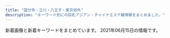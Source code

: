 ```yaml
---
title: "国分寺・立川・八王子・東京郊外"
description: "キーワード別にの巨乳アジアン・チャイナエステ嬢情報をまとめました。"
---
```


新着画像と新着キーワードをまとめています。
2021年06月15日の情報です。

<DmmAffiliateIns />
<KeywordTable
  shops={
    [
    {
        "station": "JR\u7acb\u5ddd\u99c5\u5357\u53e3",
        "img_links": [
            "http://www.koibito.iesjp.info/files/009.jpg",
            "http://www.koibito.iesjp.info/images/nav-002.png",
            "http://www.koibito.iesjp.info/images/osusume01.png",
            "http://www.koibito.iesjp.info/files/004.jpg",
            "http://www.koibito.iesjp.info/images/nav-005.png",
            "http://www.koibito.iesjp.info/photo_news/upimg/313515f7c41b421816_0.jpg",
            "http://www.koibito.iesjp.info/images/top01.png",
            "http://www.koibito.iesjp.info/photo_news/upimg/2275960af3b48960dd_0.jpg",
            "http://www.koibito.iesjp.info/images/tel.png",
            "http://www.koibito.iesjp.info/images/nav-004.png",
            "http://www.koibito.iesjp.info/files/006.jpg",
            "http://www.koibito.iesjp.info/files/007.jpg",
            "http://www.koibito.iesjp.info/images/nav-001.png",
            "http://www.koibito.iesjp.info/photo_news/upimg/313515f7c41b421816_2.jpg",
            "http://www.koibito.iesjp.info/images/top003.png",
            "http://www.koibito.iesjp.info/images/nav-006.png",
            "http://www.koibito.iesjp.info/images/top02-left.png",
            "http://www.koibito.iesjp.info/images/nav-003.png",
            "http://www.koibito.iesjp.info/files/008.jpg",
            "http://www.koibito.iesjp.info/photo_news/upimg/313515f7c41b421816_1.jpg"
        ],
        "keywords": {},
        "url": "http://www.koibito.iesjp.info/",
        "name": "\u767d\u3044\u604b\u4eba"
    },
    {
        "name": "\u7e01",
        "station": "\u4fdd\u8c37\u99c5\u5357\u53e3",
        "img_links": [
            "http://www.hoya-en.com/files/001.jpg",
            "http://www.hoya-en.com/images/showCover.png",
            "http://www.hoya-en.com/files/003-02.jpg",
            "http://www.hoya-en.com/files/004-02.jpg",
            "http://www.hoya-en.com/files/003.jpg",
            "http://www.hoya-en.com/files/006.jpg",
            "http://www.hoya-en.com/files/006-03.jpg",
            "http://www.hoya-en.com/files/005-02.jpg",
            "http://www.hoya-en.com/images/slider/02.jpg",
            "http://www.hoya-en.com/files/005-03.jpg",
            "http://www.hoya-en.com/files/003-03.jpg",
            "http://www.hoya-en.com/files/002-03.jpg",
            "http://www.hoya-en.com/images/coverGirlParts.png",
            "http://www.hoya-en.com/images/slider/03.jpg",
            "http://www.hoya-en.com/files/002.jpg",
            "http://www.hoya-en.com/images/backlistbtn.png",
            "http://www.hoya-en.com/files/006-02.jpg",
            "http://www.hoya-en.com/files/004.jpg",
            "http://www.hoya-en.com/images/mobile.jpg",
            "http://www.hoya-en.com/files/005.jpg",
            "http://www.hoya-en.com/files/001-03.jpg",
            "http://www.hoya-en.com/files/001-02.jpg",
            "http://www.hoya-en.com/images/slider/01.jpg",
            "http://www.hoya-en.com/files/002-02.jpg",
            "http://www.hoya-en.com/images/tel.png",
            "http://www.hoya-en.com/files/004-03.jpg"
        ],
        "url": "http://www.hoya-en.com/",
        "keywords": {
            "D": 18,
            "88": 12,
            "85": 6
        }
    },
    {
        "url": "https://bijinkan.tyo.cm/",
        "station": "JR\u7acb\u5ddd\u99c5\u5357\u53e3",
        "img_links": [
            "https://bijinkan.tyo.cm/images/side_link03.png",
            "https://bijinkan.tyo.cm/images/side_link02.png",
            "https://bijinkan.tyo.cm/photos/sites/85/2020/12/202012030922277.jpg",
            "https://bijinkan.tyo.cm/images/side_link01.png",
            "https://bijinkan.tyo.cm/photos/sites/85/2020/12/2020120309222952.jpg",
            "https://bijinkan.tyo.cm/images/room4.jpg",
            "https://bijinkan.tyo.cm/photos/sites/85/2020/12/2020120309223034.jpg",
            "https://bijinkan.tyo.cm/photos/sites/85/2020/12/2020120309222649.jpg",
            "https://bijinkan.tyo.cm/photos/sites/85/2020/12/2020120309222524.jpg",
            "https://bijinkan.tyo.cm/images/acc4.jpg",
            "https://bijinkan.tyo.cm/photos/sites/85/2021/04/2021040917195789.jpg",
            "https://bijinkan.tyo.cm/photos/sites/85/2021/03/2021032818520041.jpg",
            "https://bijinkan.tyo.cm/photos/sites/85/2020/12/2020120807014646.jpg",
            "https://bijinkan.tyo.cm/images/ico01.png",
            "https://bijinkan.tyo.cm/images/mainimg01.png",
            "https://bijinkan.tyo.cm/images/acc3.jpg",
            "https://bijinkan.tyo.cm/photos/sites/85/2021/06/2021061116053633.jpg",
            "https://bijinkan.tyo.cm/images/mainimg02.png",
            "https://bijinkan.tyo.cm/photos/sites/85/2021/03/2021032818520654.jpg",
            "https://bijinkan.tyo.cm/images/acc1.jpg",
            "https://bijinkan.tyo.cm/images/room3.jpg",
            "https://bijinkan.tyo.cm/images/acc2.jpg",
            "https://bijinkan.tyo.cm/images/room2.jpg",
            "https://bijinkan.tyo.cm/photos/sites/85/2020/12/2020120309222824.jpg",
            "https://bijinkan.tyo.cm/images/room1.jpg",
            "https://bijinkan.tyo.cm/photos/sites/85/2021/06/2021061116053733.jpg",
            "https://bijinkan.tyo.cm/photos/sites/85/2020/12/2020120309223278.jpg",
            "https://bijinkan.tyo.cm/photos/sites/85/2020/12/2020120309223173.jpg"
        ],
        "name": "\u7f8e\u4eba\u9928",
        "keywords": {
            "E": 12,
            "85": 8,
            "86": 8,
            "87": 16,
            "D": 20
        }
    },
    {
        "keywords": {
            "E": 2,
            "D": 13,
            "86": 14,
            "C": 21,
            "88": 1
        },
        "url": "http://unmei.xyz/",
        "name": "\u904b\u547d\u306e\u5973\u795e",
        "img_links": [
            "http://unmei.xyz/style/images/mobile.jpg",
            "http://unmei.xyz/uploads/210409/1-210409124Q05R.jpg",
            "http://unmei.xyz/style/images/end.jpg",
            "http://unmei.xyz/uploads/201026/1-2010261G0393M.jpg",
            "http://unmei.xyz/uploads/210319/1-21031Z9302T64.jpg",
            "http://unmei.xyz/uploads/201010/1-20101013404MP.png",
            "http://unmei.xyz/uploads/210531/1-210531142025Q6.jpg",
            "http://unmei.xyz/uploads/201204/1-201204131333327.jpg",
            "http://unmei.xyz/uploads/201010/1-201010134113F3.png",
            "http://unmei.xyz/style/images/room3.jpg",
            "http://unmei.xyz/style/images/girl-z2.jpg",
            "http://unmei.xyz/style/images/top.png",
            "http://unmei.xyz/uploads/201207/1-20120F91552621.jpg",
            "http://unmei.xyz/uploads/201109/1-20110913395LL.jpg",
            "http://unmei.xyz/uploads/210607/1-21060G32232X5.jpg",
            "http://unmei.xyz/style/images/room2.jpg",
            "http://unmei.xyz/uploads/210409/1-210409124K9163.jpg",
            "http://unmei.xyz/uploads/201207/1-20120F91545951.jpg",
            "http://unmei.xyz/uploads/210409/1-210409124Q92X.jpg",
            "http://unmei.xyz/style/images/room1.jpg",
            "http://unmei.xyz/uploads/210319/1-21031Z93051251.jpg",
            "http://unmei.xyz/uploads/210520/1-210520102340640.jpg",
            "http://unmei.xyz/style/images/bj3.png",
            "http://unmei.xyz/uploads/210319/1-21031Z931023Z.jpg",
            "http://unmei.xyz/style/images/girl-z1.jpg",
            "http://unmei.xyz/uploads/201109/1-20110913400H13.jpg",
            "http://unmei.xyz/style/images/dt.jpg",
            "http://unmei.xyz/uploads/201012/1-201012101KV21.jpg",
            "http://unmei.xyz/uploads/201024/1-201024125031258.jpg",
            "http://unmei.xyz/uploads/210531/1-210531142043551.jpg",
            "http://unmei.xyz/style/images/staff_line.png",
            "http://unmei.xyz/uploads/201010/1-201010133944618.jpg",
            "http://unmei.xyz/uploads/210310/1-210310130402A6.jpg",
            "http://unmei.xyz/uploads/201204/1-20120413135K17.jpg",
            "http://unmei.xyz/uploads/210310/1-21031013031J40.jpg",
            "http://unmei.xyz/plus/images/room5.jpg",
            "http://unmei.xyz/uploads/210520/1-210520102353138.jpg",
            "http://unmei.xyz/style/images/room4.jpg",
            "http://unmei.xyz/uploads/201207/1-20120F91600P1.jpg",
            "http://unmei.xyz/uploads/201109/1-201109133931237.jpg",
            "http://unmei.xyz/uploads/201204/1-2012041314051K.jpg",
            "http://unmei.xyz/uploads/210607/1-21060G3224R00.jpg",
            "http://unmei.xyz/uploads/201012/1-201012101S5192.jpg",
            "http://unmei.xyz/uploads/210531/1-2105311420563U.jpg",
            "http://unmei.xyz/uploads/201012/1-201012101RI06.jpg",
            "http://unmei.xyz/uploads/210607/1-21060G3225QN.jpg",
            "http://unmei.xyz/uploads/210520/1-210520102404Z6.jpg",
            "http://unmei.xyz/uploads/210310/1-210310130413329.jpg"
        ],
        "station": "JR\u56fd\u5206\u5bfa\u99c5\u5357\u53e3"
    },
    {
        "station": "\u3072\u3070\u308a\u30f6\u4e18\u99c5\u5357\u53e3",
        "url": "http://www.hibari.link/",
        "img_links": [
            "http://www.hibari.link/images/girl_top.png",
            "http://www.hibari.link/images/yumi.jpg",
            "http://www.hibari.link/images/room4.jpg",
            "http://www.hibari.link/images/grande.jpg",
            "http://www.hibari.link/images/g7.jpg",
            "http://www.hibari.link/images/right_top.png",
            "http://www.hibari.link/images/room7.jpg",
            "http://www.hibari.link/images/nei_03.png",
            "http://www.hibari.link/images/room1.jpg",
            "http://www.hibari.link/images/tite-magazine.png",
            "http://www.hibari.link/images/pagetop.png",
            "http://www.hibari.link/images/1.jpg",
            "http://www.hibari.link/images/girlx_top.png",
            "http://www.hibari.link/images/tite-link.png",
            "http://www.hibari.link/images/g1.jpg",
            "http://www.hibari.link/images/mail.png",
            "http://www.hibari.link/images/yuli.jpg",
            "http://www.hibari.link/images/girl_03.png",
            "http://www.hibari.link/images/news_bottom.jpg",
            "http://www.hibari.link/images/g07.jpg",
            "http://www.hibari.link/images/yuyu.jpg",
            "http://www.hibari.link/images/tite-staff.png",
            "http://www.hibari.link/images/s-tu2.png",
            "http://www.hibari.link/images/g0.jpg",
            "http://www.hibari.link/images/g2.jpg",
            "http://www.hibari.link/images/girl_01.png",
            "http://www.hibari.link/images/right_bottom.png",
            "http://www.hibari.link/images/room2.jpg",
            "http://www.hibari.link/images/news_top.jpg",
            "http://www.hibari.link/images/s-tu1.png",
            "http://www.hibari.link/images/nei_01.png"
        ],
        "keywords": {},
        "name": "\u6c34\u306e\u7e01"
    },
    {
        "img_links": [
            "http://www.aromaspot.estjpn.com/images/line.jpg",
            "https://aromamore.tokyo/images/dummy.png",
            "http://www.aromaspot.estjpn.com/files/004-02.jpg",
            "http://www.aromaspot.estjpn.com/files/002-02.jpg",
            "http://www.aromaspot.estjpn.com/photo_news/upimg/7654160c1a994ebd36_0.jpg",
            "http://www.aromaspot.estjpn.com/files/006.jpg",
            "http://www.aromaspot.estjpn.com/files/005.jpg",
            "http://www.aromaspot.estjpn.com/images/kansentaisaku.jpg",
            "http://www.aromaspot.estjpn.com/files/005-02.jpg",
            "http://www.aromaspot.estjpn.com/files/006-02.jpg",
            "http://www.aromaspot.estjpn.com/files/001-02.jpg",
            "http://www.aromaspot.estjpn.com/files/004.jpg",
            "http://www.aromaspot.estjpn.com/files/001.jpg",
            "http://www.aromaspot.estjpn.com/images/dummy.png",
            "http://www.aromaspot.estjpn.com/files/003-02.jpg",
            "http://www.aromaspot.estjpn.com/files/003.jpg",
            "http://www.aromaspot.estjpn.com/files/002.jpg"
        ],
        "url": "http://www.aromaspot.estjpn.com/",
        "station": "JR\u516b\u738b\u5b50\u99c5\u5357\u53e3",
        "keywords": {
            "\u30bb\u30af\u30b7\u30fc": 4,
            "88": 2,
            "86": 4,
            "D": 53,
            "87": 53,
            "84": 1,
            "F": 4,
            "E": 3,
            "C": 2,
            "85": 2
        },
        "name": "\u30a2\u30ed\u30de\u30b9\u30dd\u30c3\u30c8"
    },
    {
        "name": "\u6843\u9999",
        "img_links": [
            "http://momoka.este.work/room4.jpg",
            "http://momoka.este.work/s_news.jpg",
            "http://momoka.este.work/room1.jpg",
            "http://momoka.este.work/2019121106171659.jpg",
            "http://momoka.este.work/mens-esthe1.png",
            "http://momoka.este.work/room3.jpg",
            "http://momoka.este.work/2019121106172252.jpg",
            "http://momoka.este.work/2019121106173083.jpg",
            "http://momoka.este.work/2019123003062327.jpg",
            "http://momoka.este.work/s_staff.jpg",
            "http://momoka.este.work/2019121106171979.jpg",
            "http://momoka.este.work/top.png",
            "http://momoka.este.work/end.png",
            "http://momoka.este.work/s_link.jpg",
            "http://momoka.este.work/mobile.jpg",
            "http://momoka.este.work/2019121106170955.jpg",
            "http://momoka.este.work/room2.jpg",
            "http://momoka.este.work/nbj2.jpg"
        ],
        "url": "http://momoka.este.work/",
        "station": "\u4e45\u7c73\u5ddd\u99c5\u5317\u53e3",
        "keywords": {
            "83": 1,
            "C": 1,
            "85": 1,
            "D": 5,
            "87": 3,
            "86": 1
        }
    },
    {
        "name": "SOFIA \uff5e\u30bd\u30d5\u30a3\u30a2\uff5e",
        "img_links": [
            "http://sofia-es.tokyo/uploads/ecd62b76b1e56e66cb7bcb964da1ca22.jpg",
            "http://sofia-es.tokyo/images/index_03.jpg",
            "http://sofia-es.tokyo/images/index_02.jpg",
            "http://sofia-es.tokyo/images/index_05.jpg",
            "http://sofia-es.tokyo/images/girls_03.jpg",
            "http://sofia-es.tokyo/uploads/1ec96f990e939733a393533a8d58a699.jpg",
            "http://sofia-es.tokyo/images/index_06.jpg",
            "http://sofia-es.tokyo/images/index_10.jpg",
            "http://sofia-es.tokyo/images/index_01.jpg",
            "http://sofia-es.tokyo/images/index_04.jpg",
            "http://sofia-es.tokyo/images/index_08.jpg",
            "http://sofia-es.tokyo/images/index_11.jpg",
            "http://sofia-es.tokyo/images/index_15.jpg",
            "http://sofia-es.tokyo/images/index_09.jpg",
            "http://sofia-es.tokyo/uploads/ca177747885af42bd8197f68c498bcf8.jpg",
            "http://sofia-es.tokyo/images/index_14.jpg",
            "http://sofia-es.tokyo/images/girls_13.jpg",
            "http://sofia-es.tokyo/images/index_07.jpg",
            "http://sofia-es.tokyo/images/gallery_03.jpg"
        ],
        "station": "\u82b1\u5c0f\u91d1\u4e95\u99c5\u5357\u53e3",
        "url": "http://sofia-es.tokyo/",
        "keywords": {
            "C": 1,
            "86": 1,
            "D": 2,
            "88": 2
        }
    },
    {
        "name": "\u30ad\u30e5\u30f3",
        "keywords": {
            "D": 2
        },
        "img_links": [
            "http://www.kyun.work/images/recruit/point_04.png",
            "http://www.kyun.work/images/recruit/req_03.jpg",
            "http://www.kyun.work/images/recruit/nagare_05.png",
            "http://www.kyun.work/images/recruit/nagare_06.png",
            "http://www.kyun.work/images/recruit/point_09.png",
            "http://www.kyun.work/images/icon_ranking_02.png",
            "http://www.kyun.work/staff/moe1.jpg",
            "http://www.kyun.work/images/recruit/sp_mainvisual.jpg",
            "http://www.kyun.work/images/icon_ranking_03.png",
            "http://www.kyun.work/images/recruit/message_03.png",
            "http://www.kyun.work/images/head_therapist.jpg",
            "http://www.kyun.work/images/recruit/nagare_03.jpg",
            "http://www.kyun.work/images/mainvisual_02.jpg",
            "http://www.kyun.work/images/mainvisual_01_s.jpg",
            "http://www.kyun.work/images/sw_home.png",
            "http://www.kyun.work/images/recruit/nagare_07.png",
            "http://www.kyun.work/images/no_image.jpg",
            "http://www.kyun.work/images/recruit/point_03.png",
            "http://www.kyun.work/images/recruit/nagare_02.jpg",
            "http://www.kyun.work/images/head_interior.jpg",
            "http://www.kyun.work/images/recruit/point_05.png",
            "http://www.kyun.work/staff/yukari1.jpg",
            "http://www.kyun.work/images/icon_new.png",
            "http://www.kyun.work/images/recruit/point_07.png",
            "http://www.kyun.work/images/recruit/point_06.png",
            "http://www.kyun.work/images/recruit/point_08.png",
            "http://www.kyun.work/images/recruit/nagare_01.jpg",
            "http://www.kyun.work/staff/mimi1.jpg",
            "http://www.kyun.work/images/mainvisual_01.jpg",
            "http://www.kyun.work/images/icon_ranking_01.png",
            "http://www.kyun.work/images/trigger.jpg",
            "http://www.kyun.work/images/mainvisual_02_s.jpg",
            "http://www.kyun.work/images/sw_tel.png"
        ],
        "station": "JR\u897f\u516b\u738b\u5b50\u99c5\u5317\u53e3",
        "url": "http://www.kyun.work/"
    },
    {
        "keywords": {
            "87": 2,
            "C": 4,
            "86": 4,
            "D": 2
        },
        "station": "\u3072\u3070\u308a\u30f6\u4e18\u99c5\u5357\u53e3",
        "name": "\u871c\u306e\u5473",
        "url": "http://www.mitsunoaji.esturl.com/",
        "img_links": [
            "http://www.mitsunoaji.esturl.com/images/staff_s.png",
            "http://www.mitsunoaji.esturl.com/files/001-03.jpg",
            "http://www.mitsunoaji.esturl.com/files/001.jpg",
            "http://www.mitsunoaji.esturl.com/files/002-02.jpg",
            "http://www.mitsunoaji.esturl.com/files/003.jpg",
            "http://www.mitsunoaji.esturl.com/files/002.jpg",
            "http://www.mitsunoaji.esturl.com/files/002-03.jpg",
            "http://www.mitsunoaji.esturl.com/files/001-02.jpg",
            "http://www.mitsunoaji.esturl.com/images/link_s.png",
            "http://www.mitsunoaji.esturl.com/images/top.png",
            "http://www.mitsunoaji.esturl.com/images/news.jpg",
            "http://www.mitsunoaji.esturl.com/files/003-02.jpg",
            "http://www.mitsunoaji.esturl.com/files/003-03.jpg"
        ]
    },
    {
        "station": "\u79cb\u6d25\u99c5\u5357\u53e3",
        "url": "https://aki-natural.com/",
        "img_links": [
            "https://aki-natural.com/wp-content/themes/este/img/top-img04.png",
            "https://aki-natural.com/wp-content/themes/este/img/4.jpg",
            "https://aki-natural.com/wp-content/uploads/2019/12/8976215nac.jpg",
            "https://aki-natural.com/wp-content/uploads/2021/06/712865rtyunac.jpg",
            "https://aki-natural.com/wp-content/themes/este/img/1.jpg",
            "https://aki-natural.com/wp-content/themes/este/img/top-img02b.png",
            "https://aki-natural.com/wp-content/themes/este/img/tel_footer.png",
            "https://aki-natural.com/wp-content/themes/este/img/call.png",
            "https://aki-natural.com/wp-content/uploads/2019/12/76543nac.jpg",
            "https://aki-natural.com/wp-content/themes/este/img/top-img01.png",
            "https://aki-natural.com/wp-content/themes/este/img/top-img03.png",
            "https://aki-natural.com/wp-content/uploads/2019/12/87612nac.jpg",
            "https://aki-natural.com/wp-content/themes/este/img/3.jpg",
            "https://aki-natural.com/wp-content/uploads/2019/12/987657nac.jpg",
            "https://aki-natural.com/wp-content/themes/este/img/2.jpg",
            "https://aki-natural.com/wp-content/themes/este/img/tel_header.png",
            "https://aki-natural.com/wp-content/themes/este/img/top-img02a.png"
        ],
        "keywords": {
            "C": 4,
            "D": 11,
            "E": 3
        },
        "name": "Idol -\u30a2\u30a4\u30c9\u30eb-"
    },
    {
        "url": "https://es-cream.tokyo/",
        "img_links": [
            "https://es-cream.tokyo/wp-content/themes/template-salon2/images/main-img3.jpg",
            "https://es-cream.tokyo/wp-content/uploads/2019/06/WeChat-Image_20190607173911.jpg",
            "https://es-cream.tokyo/wp-content/uploads/2019/03/WeChat-Image_20190323191717.jpg",
            "https://es-cream.tokyo/wp-content/uploads/2019/06/WeChat-Image_20190610173440.jpg",
            "https://es-cream.tokyo/wp-content/uploads/2020/03/WeChat-Image_20200311180439.jpg",
            "https://es-cream.tokyo/wp-content/themes/template-salon2/images/info.png",
            "https://es-cream.tokyo/wp-content/themes/template-salon2/images/newface-ttl.jpg",
            "https://es-cream.tokyo/wp-content/uploads/2020/04/WeChat-Image_20200413174323.jpg",
            "https://es-cream.tokyo/wp-content/uploads/2019/10/WeChat-Image_20191021151113.jpg",
            "https://es-cream.tokyo/wp-content/uploads/2020/12/WeChat-Image_20201211200327.jpg",
            "https://es-cream.tokyo/wp-content/uploads/2019/09/WeChat-Image_20191017130455.jpg",
            "https://es-cream.tokyo/wp-content/uploads/2019/07/WeChat-Image_20190729162551-200x300.jpg",
            "https://es-cream.tokyo/wp-content/uploads/2019/07/WeChat-Image_20190706201522-200x300.jpg",
            "https://es-cream.tokyo/wp-content/uploads/2019/12/WeChat-Image_20191212183249.jpg",
            "https://es-cream.tokyo/wp-content/uploads/2019/08/WeChat-Image_20190827142201.jpg",
            "https://es-cream.tokyo/wp-content/uploads/2020/03/WeChat-Image_20200311180443.jpg",
            "https://es-cream.tokyo/wp-content/uploads/2019/12/WeChat-Image_20191223160307-200x300.jpg",
            "https://es-cream.tokyo/wp-content/uploads/2019/05/WeChat-Image_20190517141820.jpg",
            "https://es-cream.tokyo/wp-content/uploads/2020/10/WeChat-Image_20201016173923-1.jpg",
            "https://es-cream.tokyo/wp-content/uploads/2020/12/WeChat-Image_20201204132408.jpg",
            "https://es-cream.tokyo/wp-content/uploads/2021/01/WeChat-Image_20210112112948-200x300.jpg",
            "https://es-cream.tokyo/wp-content/uploads/2020/08/WeChat-Image_20200829205301.jpg",
            "https://es-cream.tokyo/wp-content/uploads/2021/01/WeChat-Image_20210112112948.jpg",
            "https://es-cream.tokyo/wp-content/uploads/2019/03/WeChat-Image_20190330130038-698x1024.jpg",
            "https://es-cream.tokyo/wp-content/uploads/2019/11/WeChat-Image_20191125122405-200x300.jpg",
            "https://es-cream.tokyo/wp-content/uploads/2019/07/WeChat-Image_20190729162551.jpg",
            "https://es-cream.tokyo/wp-content/uploads/2020/04/WeChat-Image_20200409165811.jpg",
            "https://es-cream.tokyo/wp-content/uploads/2019/02/1WeChat-Image_20190201215504.jpg",
            "https://es-cream.tokyo/wp-content/themes/template-salon2/images/main-img2.jpg",
            "https://es-cream.tokyo/wp-content/uploads/2019/02/WeChat-Image_20190201215504.jpg",
            "https://es-cream.tokyo/wp-content/uploads/2019/11/WeChat-Image_20191125122405.jpg",
            "https://es-cream.tokyo/wp-content/uploads/2020/10/WeChat-Image_20201016173923.jpg",
            "https://es-cream.tokyo/wp-content/uploads/2021/05/WeChat-Image_20210506193804.jpg",
            "https://es-cream.tokyo/wp-content/uploads/2019/03/WeChat-Image_20190330130038.jpg",
            "https://es-cream.tokyo/wp-content/uploads/2021/01/WeChat-Image_20210112113002.jpg",
            "https://es-cream.tokyo/wp-content/uploads/2019/07/WeChat-Image_20190703174151.jpg",
            "https://es-cream.tokyo/wp-content/themes/template-salon2/images/main-img.jpg",
            "https://es-cream.tokyo/wp-content/themes/template-salon2/images/news-ttl.jpg",
            "https://es-cream.tokyo/wp-content/uploads/2019/06/WeChat-Image_20190610230334.jpg",
            "https://es-cream.tokyo/wp-content/uploads/2020/08/WeChat-Image_20200829205256.jpg",
            "https://es-cream.tokyo/wp-content/uploads/2020/02/WeChat-Image_20200210121526.jpg",
            "https://es-cream.tokyo/wp-content/uploads/2020/10/WeChat-Image_20201016173923-500x750.jpg",
            "https://es-cream.tokyo/wp-content/uploads/2019/07/WeChat-Image_20190706201522.jpg",
            "https://es-cream.tokyo/wp-content/uploads/2020/03/WeChat-Image_20200311180447.jpg",
            "https://es-cream.tokyo/wp-content/uploads/2019/07/WeChat-Image_20190703174151-200x300.jpg",
            "https://es-cream.tokyo/wp-content/uploads/2019/03/WeChat-Image_20190330130050-698x1024.jpg",
            "https://es-cream.tokyo/wp-content/uploads/2019/12/WeChat-Image_20191212183256.jpg",
            "https://es-cream.tokyo/wp-content/uploads/2019/02/WeChat-Image_20190201215450.jpg",
            "https://es-cream.tokyo/wp-content/uploads/2019/12/WeChat-Image_20191223160312.jpg",
            "https://es-cream.tokyo/wp-content/uploads/2021/05/WeChat-Image_20210506193804-200x300.jpg",
            "https://es-cream.tokyo/wp-content/uploads/2019/09/WeChat-Image_20190911125852.jpg",
            "https://es-cream.tokyo/wp-content/uploads/2020/04/WeChat-Image_20200409165754.jpg",
            "https://es-cream.tokyo/wp-content/uploads/2019/12/WeChat-Image_20191206183034-200x300.jpg",
            "https://es-cream.tokyo/wp-content/uploads/2021/05/WeChat-Image_20210506193811.jpg",
            "https://es-cream.tokyo/wp-content/themes/template-salon2/images/campaign-bnr.png",
            "https://es-cream.tokyo/wp-content/uploads/2020/07/WeChat-Image_20200703123629.jpg",
            "https://es-cream.tokyo/wp-content/uploads/2021/02/WeChat-Image_20210218174311.jpg",
            "https://es-cream.tokyo/wp-content/uploads/2019/12/WeChat-Image_20191206183034.jpg",
            "https://es-cream.tokyo/wp-content/uploads/2019/07/WeChat-Image_20190729162555.jpg",
            "https://es-cream.tokyo/wp-content/uploads/2020/04/WeChat-Image_20200409165808.jpg",
            "https://es-cream.tokyo/wp-content/uploads/2021/02/WeChat-Image_20210218174257.jpg",
            "https://es-cream.tokyo/wp-content/uploads/2019/12/WeChat-Image_20191223160307.jpg",
            "https://es-cream.tokyo/wp-content/uploads/2019/02/1WeChat-Image_20190201215450.jpg",
            "https://es-cream.tokyo/wp-content/uploads/2020/03/WeChat-Image_20200311180435.jpg",
            "https://es-cream.tokyo/wp-content/themes/template-salon2/images/m-info.png",
            "https://es-cream.tokyo/wp-content/uploads/2020/12/WeChat-Image_20201211200333.jpg",
            "https://es-cream.tokyo/wp-content/uploads/2019/04/WeChat-Image_20190417211734.jpg",
            "https://es-cream.tokyo/wp-content/uploads/2019/03/WeChat-Image_20190330130050.jpg",
            "http://es-cream.tokyo/wp-content/uploads/2019/12/1ed5c1c5fbbb849a52bb037f487dfb48.png"
        ],
        "station": "JR\u516b\u738b\u5b50\u99c5\u5317\u53e3",
        "keywords": {
            "E": 29,
            "\u30bb\u30af\u30b7\u30fc": 1,
            "86": 10,
            "87": 6,
            "F": 2,
            "85": 42,
            "D": 27
        },
        "name": "\u516b\u738b\u5b50\u871c\u5922"
    },
    {
        "keywords": {
            "C": 8
        },
        "name": "\u7d2b\u967d\u82b1",
        "url": "http://e-hachiouji.com/",
        "station": "JR\u516b\u738b\u5b50\u99c5\u5317\u53e3",
        "img_links": [
            "http://e-hachiouji.com/images/banna1.jpg",
            "http://e-hachiouji.com/images/nana3.jpg",
            "http://e-hachiouji.com/images/g10.jpg",
            "http://e-hachiouji.com/images/index-staff.png",
            "http://e-hachiouji.com/images/g7.jpg",
            "http://e-hachiouji.com/images/g8.jpg",
            "http://e-hachiouji.com/images/g9.jpg",
            "http://e-hachiouji.com/images/g6.jpg",
            "http://e-hachiouji.com/images/mobel.jpg",
            "http://e-hachiouji.com/images/banna2.jpg",
            "http://e-hachiouji.com/images/top1.jpg",
            "http://e-hachiouji.com/images/g2.jpg",
            "http://e-hachiouji.com/images/g4.jpg",
            "http://e-hachiouji.com/images/ringo.jpg",
            "http://e-hachiouji.com/images/g5.jpg",
            "http://e-hachiouji.com/images/g3.jpg",
            "http://e-hachiouji.com/images/banna3.jpg"
        ]
    },
    {
        "img_links": [
            "http://kyokusebi.work/korona.jpg",
            "http://kyokusebi.work/eri1.jpg",
            "http://kyokusebi.work/t1.jpg",
            "http://kyokusebi.work/nana1.jpg",
            "http://kyokusebi.work/aoi.jpg",
            "http://kyokusebi.work/nana.jpg",
            "http://kyokusebi.work/yuki.jpg",
            "http://kyokusebi.work/top.jpg",
            "http://kyokusebi.work/naomi1.jpg",
            "http://kyokusebi.work/naomi.jpg",
            "http://kyokusebi.work/eri.jpg"
        ],
        "url": "http://kyokusebi.work/",
        "keywords": {
            "D": 24,
            "E": 24,
            "C": 18
        },
        "name": "\u30a2\u30ed\u30de\u30d5\u30e9\u30ef\u30fc",
        "station": "\u7df4\u99ac\u99c5\u5357\u53e3"
    },
    {
        "name": "\u30a8\u30c7\u30f3\u306e\u5712",
        "url": "http://e-hoya.info/",
        "station": "\u4fdd\u8c37\u99c5\u5357\u53e3",
        "keywords": {
            "D": 1,
            "C": 12
        },
        "img_links": [
            "http://e-hoya.info/images/acc02.jpg",
            "http://e-hoya.info/images/g1.jpg",
            "http://e-hoya.info/images/sr.jpg",
            "http://e-hoya.info/images/acc05.jpg",
            "http://e-hoya.info/images/g3.jpg",
            "http://e-hoya.info/images/point-card.png",
            "http://e-hoya.info/images/new-tit.png",
            "http://e-hoya.info/images/g2.jpg",
            "http://e-hoya.info/images/acc03.jpg",
            "http://e-hoya.info/images/g0.jpg",
            "http://e-hoya.info/images/acc01.jpg",
            "http://e-hoya.info/images/acc04.jpg",
            "http://e-hoya.info/images/top.png",
            "http://e-hoya.info/images/maga.png",
            "http://e-hoya.info/images/g4.jpg"
        ]
    },
    {
        "url": "http://taipei-yoru.jpn.mn/",
        "station": "\u6e05\u702c\u99c5\u5317\u53e3",
        "name": "\u6843\u82b1",
        "img_links": [
            "http://taipei-yoru.jpn.mn/images/s_staff.png",
            "http://taipei-yoru.jpn.mn/photos/sites/23/2021/05/2021053002294539.jpg",
            "http://taipei-yoru.jpn.mn/photos/sites/23/2021/03/2021032808483745.jpg",
            "http://taipei-yoru.jpn.mn/photos/sites/23/2021/02/2021022701451957.jpg",
            "http://taipei-yoru.jpn.mn/photos/sites/23/2020/08/2020081607165166.jpg",
            "http://taipei-yoru.jpn.mn/images/s_news.jpg",
            "http://taipei-yoru.jpn.mn/images/service2.jpg",
            "http://taipei-yoru.jpn.mn/images/info.jpg",
            "http://taipei-yoru.jpn.mn/photos/sites/23/2020/08/2020081607164997.jpg",
            "http://taipei-yoru.jpn.mn/photos/sites/23/2020/09/2020090201263276.jpg",
            "http://taipei-yoru.jpn.mn/images/service3.jpg",
            "http://taipei-yoru.jpn.mn/photos/sites/23/2020/12/202012150944033.jpg",
            "http://taipei-yoru.jpn.mn/images/tel.jpg",
            "http://taipei-yoru.jpn.mn/photos/sites/23/2020/12/2020120706350395.jpg",
            "http://taipei-yoru.jpn.mn/photos/sites/23/2021/03/2021030205171343.jpg",
            "http://taipei-yoru.jpn.mn/images/top.png",
            "http://taipei-yoru.jpn.mn/images/service4.jpg",
            "http://taipei-yoru.jpn.mn/photos/sites/23/2020/09/202009020126336.jpg",
            "http://taipei-yoru.jpn.mn/photos/sites/23/2021/02/2021022701452130.jpg",
            "http://taipei-yoru.jpn.mn/images/service1.jpg",
            "http://taipei-yoru.jpn.mn/photos/sites/23/2021/06/2021061009032850.jpg",
            "http://taipei-yoru.jpn.mn/images/nbj3.jpg",
            "http://taipei-yoru.jpn.mn/photos/sites/23/2020/08/2020081607164896.jpg",
            "http://taipei-yoru.jpn.mn/images/acc.jpg",
            "http://taipei-yoru.jpn.mn/images/s_pick.jpg",
            "http://taipei-yoru.jpn.mn/photos/sites/23/2020/08/2020081607170250.jpg",
            "http://taipei-yoru.jpn.mn/photos/sites/23/2020/08/2020081607165284.jpg",
            "http://taipei-yoru.jpn.mn/photos/sites/23/2020/08/2020081607343113.jpg",
            "http://taipei-yoru.jpn.mn/photos/sites/23/2020/09/202009020133154.jpg",
            "http://taipei-yoru.jpn.mn/photos/sites/23/2020/09/2020090201331691.jpg",
            "http://taipei-yoru.jpn.mn/photos/sites/23/2020/08/2020081607165749.jpg",
            "http://taipei-yoru.jpn.mn/photos/sites/23/2021/03/2021032808483814.jpg"
        ],
        "keywords": {
            "85": 40,
            "D": 120,
            "86": 30,
            "84": 20,
            "87": 30
        }
    },
    {
        "keywords": {},
        "img_links": [
            "http://www.banira-esthe.xyz/images/staff/2/miki.jpg",
            "http://www.banira-esthe.xyz/images/nav/nav-sys.jpg",
            "http://www.banira-esthe.xyz/images/sys2.jpg",
            "http://www.banira-esthe.xyz/images/s-bian.png",
            "http://www.banira-esthe.xyz/images/staff/4/ayumi.png",
            "http://www.banira-esthe.xyz/images/index-miru_06.jpg",
            "http://www.banira-esthe.xyz/images/images/images/news_03.jpg",
            "http://www.banira-esthe.xyz/images/nav/nav-job.jpg",
            "http://www.banira-esthe.xyz/images/staff/neinei2.jpg",
            "http://www.banira-esthe.xyz/images/nav/zhuyi.jpg",
            "http://www.banira-esthe.xyz/images/staff/4/yuyu2.jpg",
            "http://www.banira-esthe.xyz/images/staff/4/2.jpg",
            "http://www.banira-esthe.xyz/images/top/t3.png",
            "http://www.banira-esthe.xyz/images/top/t4.jpg",
            "http://www.banira-esthe.xyz/images/index-miru_21.jpg",
            "http://www.banira-esthe.xyz/images/images/images/news_01.jpg",
            "http://www.banira-esthe.xyz/images/index-miru_18.jpg",
            "http://www.banira-esthe.xyz/images/index-miru_03.jpg",
            "http://www.banira-esthe.xyz/images/staff/4/yuri.jpg",
            "http://www.banira-esthe.xyz/images/staff/4/mari.jpg",
            "http://www.banira-esthe.xyz/images/top/t2.png",
            "http://www.banira-esthe.xyz/images/nav/nav-staff.jpg",
            "http://www.banira-esthe.xyz/images/top/t6.jpg"
        ],
        "url": "http://www.banira-esthe.xyz/",
        "station": "\u4fdd\u8c37\u99c5\u5357\u53e3",
        "name": "\u30d0\u30cb\u30e9"
    },
    {
        "url": "http://bijin.estms.info/",
        "station": "\u4e45\u7c73\u5ddd\u99c5\u5357\u53e3",
        "name": "\u30d4\u30f3\u30af\u30ac\u30fc\u30eb",
        "img_links": [
            "http://bijin.estms.info/up/uploads/20190430121942RCKF3078.jpg",
            "http://bijin.estms.info/up/uploads/20190611075455image.jpeg",
            "http://bijin.estms.info/up/uploads/20200712231007yuri.jpg",
            "http://bijin.estms.info/up/uploads/201910150727064AEE5CC2-79ED-4E66-9DE0-B5C435D880C2.jpeg",
            "http://bijin.estms.info/images/t2.jpg",
            "http://bijin.estms.info/up/uploads/20210304174301ym.jpg",
            "http://bijin.estms.info/up/uploads/20191028175611nene.jpg",
            "http://bijin.estms.info/up/uploads/20210218144912ai.jpg",
            "http://bijin.estms.info/up/uploads/20190602230156image.jpeg",
            "http://bijin.estms.info/up/uploads/20190310191122emi1.jpg",
            "http://bijin.estms.info/up/newsimg/202106021429141622606196746_mh1622609168106_mr1622611231034.jpg",
            "http://bijin.estms.info/up/uploads/20210613220438eri.jpg",
            "http://bijin.estms.info/up/uploads/2020011707213997E7D3ED-E846-45D2-BE23-3A9EA27C99E5.jpeg",
            "http://bijin.estms.info/up/uploads/201911051624233BB9B4A5-25B8-4ACA-A6C4-B819FAC4075C.jpeg",
            "http://bijin.estms.info/up/uploads/20190626204244naaa.jpg",
            "http://bijin.estms.info/up/uploads/20200406213449ai1.jpg",
            "http://bijin.estms.info/images/r1.jpg",
            "http://bijin.estms.info/images/r3.jpg",
            "http://bijin.estms.info/up/newsimg/20210331004107mi.jpg",
            "http://bijin.estms.info/up/uploads/20201005203401thumbnail_IMG_6686.jpg",
            "http://bijin.estms.info/up/newsimg/20201219120625mmexport1608274227813_mr1608275553768.jpg",
            "http://bijin.estms.info/up/uploads/2019121319191596C90C3E-6F98-4408-8DB6-F1278D52BEF8.jpeg",
            "http://bijin.estms.info/up/uploads/20190829230957hani.jpg",
            "http://bijin.estms.info/up/uploads/20190512145422ai.jpg",
            "http://bijin.estms.info/up/uploads/20201008173812y1.jpg",
            "http://bijin.estms.info/up/uploads/201912132254460EDB9A1F-C26F-42D3-9D9F-4859D6ACF118.jpeg",
            "http://bijin.estms.info/up/uploads/20190626204244naa.jpg",
            "http://bijin.estms.info/up/uploads/202001210012472FD8035D-E181-4CC8-91C9-411154468BE0.jpeg",
            "http://bijin.estms.info/up/uploads/20190824212918LJJT6902.jpg",
            "http://bijin.estms.info/up/uploads/20200406213506raki.jpg",
            "http://bijin.estms.info/up/uploads/20210304174253yum.jpg",
            "http://bijin.estms.info/up/uploads/2020011123332722.jpg",
            "http://bijin.estms.info/up/uploads/20201016170513h.jpg",
            "http://bijin.estms.info/up/uploads/20201008173803y.jpg",
            "http://bijin.estms.info/up/uploads/20201217003900rr1.jpg",
            "http://bijin.estms.info/up/uploads/20190602230214image.jpeg",
            "http://bijin.estms.info/up/uploads/2019110620470700D464B9-FADE-417C-B2D3-ADCCA8F79F09.jpeg",
            "http://bijin.estms.info/up/uploads/20201220222426y.jpg",
            "http://bijin.estms.info/up/uploads/202002032232405330A00F-9036-47F6-9444-FEF00ACC443C.jpeg",
            "http://bijin.estms.info/images/r2.jpg",
            "http://bijin.estms.info/up/uploads/201912021030562C17E879-4CFB-416F-A8C4-2951B0F2205B.jpeg",
            "http://bijin.estms.info/up/uploads/20191213191915E4816BC5-8C62-407B-A6ED-C87D0F0F46EC.jpeg",
            "http://bijin.estms.info/up/uploads/20190424151005haru.jpg",
            "http://bijin.estms.info/up/uploads/2020012010213518DC6BF5-40C1-4A5F-88A9-48EFDA79AC27.jpeg",
            "http://bijin.estms.info/up/uploads/20190824212918DWZR9680.jpg",
            "http://bijin.estms.info/up/newsimg/20210613174103mmexport1623572454294_mr1623573151617.jpg",
            "http://bijin.estms.info/up/uploads/20191015072706274D8AA4-F27F-41E1-B40F-28CEEDCC8339.jpeg",
            "http://bijin.estms.info/up/uploads/20191118072033DC193570-75FC-4101-8931-9917C4584482.jpeg",
            "http://bijin.estms.info/up/uploads/20210304174315yy1.jpg",
            "http://bijin.estms.info/up/uploads/20190430125157XTFS2133.jpg",
            "http://bijin.estms.info/up/uploads/20200121001247FF252499-7BDC-480E-BC20-F0D33285CC2B.jpeg",
            "http://bijin.estms.info/up/uploads/20210602152233m.jpg",
            "http://bijin.estms.info/up/uploads/20201005203352thumbnail_IMG_6687.jpg",
            "http://bijin.estms.info/up/newsimg/20210303031951mmexport1614662969615_mr1614705824817_mh1614708399542.jpg",
            "http://bijin.estms.info/up/uploads/20201217003849rr.jpg",
            "http://bijin.estms.info/up/uploads/20191213191915F8D7E171-6B72-4E9D-BAE6-95764C2481B9.jpeg",
            "http://bijin.estms.info/up/uploads/20191106204707A3EB6328-3B05-4BE7-8E96-27A1C6F46231.jpeg",
            "http://bijin.estms.info/up/uploads/2020011123383520181216000901sor.jpg",
            "http://bijin.estms.info/up/uploads/20191118072051423B39CB-95FB-4F88-B6F9-237745081B01.jpeg",
            "http://bijin.estms.info/up/uploads/20200117072212A6B1AABA-580A-476E-9289-473C6EBAEAEA.jpeg",
            "http://bijin.estms.info/images/r4.jpg",
            "http://bijin.estms.info/up/newsimg/20210217123132MYXJ_20210209211243608_fast_mh1613462872557.jpg",
            "http://bijin.estms.info/up/uploads/20201220222426yu.jpg",
            "http://bijin.estms.info/up/uploads/202001201021517F471254-F426-4D22-8198-E0392BEB2618.jpeg",
            "http://bijin.estms.info/up/uploads/20190424151005har.jpg",
            "http://bijin.estms.info/up/uploads/20191014225239rina.jpg",
            "http://bijin.estms.info/up/uploads/20180107000626image.jpeg",
            "http://bijin.estms.info/up/uploads/20190611075507image.jpeg",
            "http://bijin.estms.info/up/uploads/20200406213527yuna1.jpg",
            "http://bijin.estms.info/images/tel.png",
            "http://bijin.estms.info/up/uploads/201910170721068B044B14-FAA2-4575-B987-3D0C526278FB.jpeg",
            "http://bijin.estms.info/up/uploads/201911180721076EB6EE65-B4D3-49CC-B10D-FFCADDD8F51D.jpeg",
            "http://bijin.estms.info/up/uploads/20210304174335yy.jpg",
            "http://bijin.estms.info/up/uploads/20200819222125miko.jpg",
            "http://bijin.estms.info/up/uploads/20200406213457ai.jpg",
            "http://bijin.estms.info/up/uploads/202002032232405E8F4BDF-8802-4EBC-A1EF-AD51378519E7.jpeg",
            "http://bijin.estms.info/images/top_pickup.png",
            "http://bijin.estms.info/up/uploads/20190831100054image.jpeg",
            "http://bijin.estms.info/up/uploads/20200730001205eri.jpg",
            "http://bijin.estms.info/up/uploads/20210602152221mo.jpg",
            "http://bijin.estms.info/up/uploads/20200819222125mik.jpg",
            "http://bijin.estms.info/up/uploads/20210520233443mi.jpg",
            "http://bijin.estms.info/up/uploads/20190310191122emi.jpg",
            "http://bijin.estms.info/up/uploads/20191002121121328B75FF-E54B-4F1A-999B-05804A859FE6.jpeg",
            "http://bijin.estms.info/up/uploads/20191002121102E9E57D38-E21B-4027-92DB-F139042F686A.jpeg",
            "http://bijin.estms.info/up/uploads/20191017072128216A9A55-5AC4-4940-835D-FB551634C6E6.jpeg",
            "http://bijin.estms.info/up/uploads/202005180731156A797D2C-B69E-4345-B776-BA05CAB5E487.jpeg",
            "http://bijin.estms.info/up/uploads/20200406213536yuna.jpg"
        ],
        "keywords": {}
    },
    {
        "url": "http://relax-esthe.pink/",
        "img_links": [
            "http://relax-esthe.pink/images/cg04.jpg",
            "http://relax-esthe.pink/images/header3.png",
            "http://relax-esthe.pink/images/gallery.png",
            "http://relax-esthe.pink/images/cg01.jpg",
            "http://relax-esthe.pink/images/cg02.jpg",
            "http://relax-esthe.pink/images/friend.png",
            "http://relax-esthe.pink/images/clear.png",
            "http://relax-esthe.pink/images/cg05.jpg",
            "http://relax-esthe.pink/images/acc.jpg",
            "http://relax-esthe.pink/images/main-sp.jpg",
            "http://relax-esthe.pink/images/staff.png",
            "http://relax-esthe.pink/images/cg07.jpg",
            "http://relax-esthe.pink/images/sys.jpg",
            "http://relax-esthe.pink/images/home_002.png",
            "http://relax-esthe.pink/images/main1.jpg",
            "http://relax-esthe.pink/images/esthe2.jpg",
            "http://relax-esthe.pink/images/esthe1.jpg",
            "http://relax-esthe.pink/images/cg011.jpg",
            "http://relax-esthe.pink/images/link.png",
            "http://relax-esthe.pink/images/info.png",
            "http://relax-esthe.pink/images/home.png",
            "http://relax-esthe.pink/images/cg03.jpg",
            "http://relax-esthe.pink/images/blog_002.png",
            "http://relax-esthe.pink/images/cg06.jpg",
            "http://relax-esthe.pink/images/esthe3.jpg",
            "http://relax-esthe.pink/images/cg08.jpg"
        ],
        "station": "\u4e45\u7c73\u5ddd\u99c5\u5317\u53e3",
        "name": "Touch\uff5e\u30bf\u30c3\u30c1\uff5e",
        "keywords": {
            "86": 28,
            "87": 4
        }
    },
    {
        "station": "\u6771\u4e45\u7559\u7c73\u99c5\u5317\u53e3",
        "name": "\u592a\u967d",
        "keywords": {
            "C": 15
        },
        "url": "http://www.tay184.info/",
        "img_links": [
            "http://www.tay184.info/navi/gld/temp_under2.jpg",
            "http://www.tay184.info/frame/girl/c7001.jpg",
            "http://www.tay184.info/frame/scroll3/scroll3.jpg",
            "http://www.tay184.info/frame/fla/photo03.jpg",
            "http://www.tay184.info/img/88x31.jpg",
            "http://www.tay184.info/frame/scroll4/scroll4.jpg",
            "http://www.tay184.info/frame/newface/201908235143.jpg",
            "http://www.tay184.info/frame/telimg/telbar.png",
            "http://www.tay184.info/frame/fla/photo04.jpg",
            "http://www.tay184.info/frame/sougo/menlog.jpg",
            "http://www.tay184.info/frame/girl/c9001.jpg",
            "http://www.tay184.info/frame/sougo/estheking.jpg",
            "http://www.tay184.info/frame/girl/c10001.jpg",
            "http://www.tay184.info/frame/scroll1/scroll1.jpg",
            "http://www.tay184.info/frame/fla/photo02.jpg",
            "http://www.tay184.info/frame/scroll2/scroll2.jpg",
            "http://www.tay184.info/img/header.jpg",
            "http://www.tay184.info/frame/fla/photo01.jpg",
            "http://www.tay184.info/frame/scroll5/scroll5.jpg",
            "http://www.tay184.info/frame/girl/c8001.jpg"
        ]
    },
    {
        "name": "\u9999",
        "url": "http://kaori.me-es.com/",
        "station": "JR\u9752\u6885\u99c5",
        "img_links": [
            "http://kaori.me-es.com/girl/05.jpg",
            "http://kaori.me-es.com/images/index_10.jpg",
            "http://kaori.me-es.com/images/index_19.jpg",
            "http://kaori.me-es.com/images/info_09.jpg",
            "http://kaori.me-es.com/girl/08.jpg",
            "http://kaori.me-es.com/images/index_04.jpg",
            "http://kaori.me-es.com/images/index_14.jpg",
            "http://kaori.me-es.com/girl/00.jpg",
            "http://kaori.me-es.com/images/index_17.jpg",
            "http://kaori.me-es.com/images/rec_09.jpg",
            "http://kaori.me-es.com/images/index_03.jpg",
            "http://kaori.me-es.com/images/info.jpg",
            "http://kaori.me-es.com/images/index_12.jpg",
            "http://kaori.me-es.com/girl/03.jpg",
            "http://kaori.me-es.com/images/index_18.jpg",
            "http://kaori.me-es.com/images/02.jpg",
            "http://kaori.me-es.com/images/rec.jpg",
            "http://kaori.me-es.com/images/staff_09.jpg",
            "http://kaori.me-es.com/girl/07.jpg",
            "http://kaori.me-es.com/images/index_16.jpg",
            "http://kaori.me-es.com/images/index_06.jpg",
            "http://kaori.me-es.com/images/01.jpg",
            "http://kaori.me-es.com/images/index_01.jpg",
            "http://kaori.me-es.com/images/index_05.jpg",
            "http://kaori.me-es.com/girl/06.jpg",
            "http://kaori.me-es.com/images/index_07.jpg",
            "http://kaori.me-es.com/images/index_21.jpg",
            "http://kaori.me-es.com/images/index_13.jpg",
            "http://kaori.me-es.com/girl/01.jpg",
            "http://kaori.me-es.com/images/index_02.jpg"
        ],
        "keywords": {}
    },
    {
        "keywords": {
            "C": 9
        },
        "img_links": [
            "http://aroma-treat.com/pic/head.png",
            "http://aroma-treat.com/img/promise.png",
            "http://aroma-treat.com/img/mobile.png",
            "http://aroma-treat.com/i/files/homeimg.jpg",
            "http://aroma-treat.com/img/ttl_staff.png",
            "http://aroma-treat.com/pic/topimg2.jpg",
            "http://aroma-treat.com/pic/topimg1.jpg"
        ],
        "station": "JR\u7fbd\u6751\u99c5\u6771\u53e3",
        "name": "\u30cf\u30ef\u30a4\u7652\u3057",
        "url": "http://aroma-treat.com/"
    },
    {
        "keywords": {
            "C": 14
        },
        "station": "\u3072\u3070\u308a\u30f6\u4e18\u99c5\u5357\u53e3",
        "name": "\u304d\u3089\u3089",
        "img_links": [
            "http://sln-heal.com/pic/topimg3.png",
            "http://sln-heal.com/pic/head.jpg",
            "http://sln-heal.com/img/ttl_mobile.png",
            "http://sln-heal.com/pic/topimg4.png",
            "http://sln-heal.com/staff/risa/01mb.jpg",
            "http://sln-heal.com/pic/topimg1.png",
            "http://sln-heal.com/staff/yuki/01.jpg",
            "http://sln-heal.com/staff/aya/01mb.jpg",
            "http://sln-heal.com/staff/risa/01.jpg",
            "http://sln-heal.com/img/ttl_staff.jpg",
            "http://sln-heal.com/i/files/homeimg.jpg",
            "http://sln-heal.com/staff/momo/01mb.jpg",
            "http://sln-heal.com/pic/topimg2.png",
            "http://sln-heal.com/staff/sizuka/01.jpg",
            "http://sln-heal.com/img/att.png",
            "http://sln-heal.com/staff/momo/01.jpg",
            "http://sln-heal.com/staff/aya/01.jpg",
            "http://sln-heal.com/staff/yuki/01mb.jpg",
            "http://sln-heal.com/staff/sizuka/01mb.jpg",
            "http://sln-heal.com/pic/topimg5.png",
            "http://sln-heal.com/img/ttl_rec.png"
        ],
        "url": "http://sln-heal.com/"
    },
    {
        "keywords": {},
        "name": "\u697d\u7652",
        "img_links": [
            "http://hi-msg.com/rakuyu/img/p-11.png",
            "http://hi-msg.com/rakuyu/img/p-2.png",
            "http://hi-msg.com/rakuyu/img/p-1.png",
            "http://hi-msg.com/rakuyu/img/p-10.png",
            "http://hi-msg.com/rakuyu/img/tel.jpg",
            "http://hi-msg.com/rakuyu/img/s0.png",
            "http://hi-msg.com/rakuyu/img/p-9.png",
            "http://hi-msg.com/rakuyu/img/p-12.png",
            "http://hi-msg.com/rakuyu/img/s2.png",
            "http://hi-msg.com/rakuyu/img/botton.jpg",
            "http://hi-msg.com/rakuyu/img/p-0.png",
            "http://hi-msg.com/rakuyu/img/p-3.png"
        ],
        "station": "JR\u516b\u738b\u5b50\u99c5\u5317\u53e3",
        "url": "http://hi-msg.com/rakuyu/"
    },
    {
        "img_links": [
            "https://sweet-love.xyz.mn/photos/sites/76/2021/05/2021050511173956.jpg",
            "https://sweet-love.xyz.mn/images/room1.jpg",
            "https://sweet-love.xyz.mn/photos/sites/76/2021/01/2021020219091971.jpg",
            "https://sweet-love.xyz.mn/images/news.jpg",
            "https://sweet-love.xyz.mn/photos/sites/76/2021/04/2021041216252849.jpg",
            "https://sweet-love.xyz.mn/images/top.png",
            "https://sweet-love.xyz.mn/photos/sites/76/2021/01/202101151715002.jpg",
            "https://sweet-love.xyz.mn/images/bjs.jpg",
            "https://sweet-love.xyz.mn/photos/sites/76/2020/11/2020111108440477.jpg",
            "https://sweet-love.xyz.mn/images/bjs2.jpg",
            "https://sweet-love.xyz.mn/images/room2.jpg",
            "https://sweet-love.xyz.mn/images/s_link.jpg",
            "https://sweet-love.xyz.mn/photos/sites/76/2020/12/2020121513294186.jpg",
            "https://sweet-love.xyz.mn/photos/sites/76/2021/05/2021050514490638.jpg",
            "https://sweet-love.xyz.mn/photos/sites/76/2020/11/2020111210244955.jpg",
            "https://sweet-love.xyz.mn/photos/sites/76/2021/05/2021052211275987.jpg",
            "https://sweet-love.xyz.mn/images/room4.jpg",
            "https://sweet-love.xyz.mn/images/mobile.jpg",
            "https://sweet-love.xyz.mn/images/mail.jpg",
            "https://sweet-love.xyz.mn/images/girl-z1.jpg",
            "https://sweet-love.xyz.mn/images/s_staff.jpg",
            "https://sweet-love.xyz.mn/images/room3.jpg",
            "https://sweet-love.xyz.mn/photos/sites/76/2020/11/2020111210044418.jpg",
            "https://sweet-love.xyz.mn/photos/sites/76/2020/11/2020111210034766.jpg",
            "https://sweet-love.xyz.mn/images/girl-z2.jpg",
            "https://sweet-love.xyz.mn/photos/sites/76/2021/06/2021060217002585.jpg"
        ],
        "keywords": {
            "D": 10,
            "E": 1,
            "83": 2,
            "87": 4,
            "85": 5,
            "C": 21,
            "84": 1
        },
        "name": "Sweet love",
        "url": "https://sweet-love.xyz.mn/",
        "station": "\u6e05\u702c\u99c5\u5317\u53e3"
    },
    {
        "keywords": {
            "C": 9
        },
        "img_links": [
            "http://binyuiink.xyz/uploads/210602/1-21060219341QM.jpg",
            "http://binyuiink.xyz/uploads/210602/1-210602193525243.jpg",
            "http://binyuiink.xyz/templets/default/picture/girl-z1.jpg",
            "http://binyuiink.xyz/uploads/210528/1-21052Q54036293.png",
            "http://binyuiink.xyz/templets/default/picture/s_news.jpg",
            "http://binyuiink.xyz/templets/default/picture/top1.jpg",
            "http://binyuiink.xyz/templets/default/picture/top.jpg",
            "http://binyuiink.xyz/templets/default/picture/girl-z2.jpg",
            "http://binyuiink.xyz/templets/default/picture/staff01.jpg",
            "http://binyuiink.xyz/uploads/210528/1-21052Q54211118.png",
            "http://binyuiink.xyz/uploads/210602/1-210602193514629.jpg"
        ],
        "station": "JR\u516b\u738b\u5b50\u99c5",
        "name": "Sweetheart spa",
        "url": "http://binyuiink.xyz/"
    },
    {
        "name": "\u604b\u3054\u3053\u308d",
        "url": "http://forever-est.info/",
        "img_links": [
            "http://forever-est.info/images/nav-003.png",
            "http://forever-est.info/images/nav-001.png",
            "http://forever-est.info/images/top001.png",
            "http://forever-est.info/images/cg08.jpg",
            "http://forever-est.info/images/cg09.jpg",
            "http://forever-est.info/images/cg06.jpg",
            "http://forever-est.info/images/no.png",
            "http://forever-est.info/images/cg02.jpg",
            "http://forever-est.info/images/cg03.jpg",
            "http://forever-est.info/images/cg07.jpg",
            "http://forever-est.info/images/nav-002.png",
            "http://forever-est.info/images/nav-006.png",
            "http://forever-est.info/images/cg01.jpg",
            "http://forever-est.info/images/tel.png",
            "http://forever-est.info/images/nav-004.png",
            "http://forever-est.info/images/nav-005.png"
        ],
        "keywords": {},
        "station": "JR\u7acb\u5ddd\u99c5\u5357\u53e3"
    },
    {
        "keywords": {
            "86": 5,
            "87": 2
        },
        "img_links": [
            "http://esthe-massage.in.net/img/r3.jpg",
            "http://esthe-massage.in.net/img/r1.jpg",
            "http://esthe-massage.in.net/img/st2.jpg",
            "http://esthe-massage.in.net/img/lint.jpg",
            "http://esthe-massage.in.net/img/sta2.jpg",
            "http://esthe-massage.in.net/img/acct.jpg",
            "http://esthe-massage.in.net/img/st1.jpg",
            "http://esthe-massage.in.net/img/stat.jpg",
            "http://esthe-massage.in.net/img/sta1.jpg",
            "http://esthe-massage.in.net/img/rect.jpg",
            "http://esthe-massage.in.net/img/st5.jpg",
            "http://esthe-massage.in.net/img/sta3.jpg",
            "http://esthe-massage.in.net/img/r2.jpg",
            "http://esthe-massage.in.net/img/top.jpg",
            "http://esthe-massage.in.net/img/fla.jpg",
            "http://esthe-massage.in.net/img/root.jpg",
            "http://esthe-massage.in.net/img/st3.jpg"
        ],
        "name": "\u30e9\u30d9\u30f3\u30c0\u30fc",
        "station": "JR\u8c4a\u7530\u99c5\u5317\u53e3",
        "url": "http://esthe-massage.in.net/"
    },
    {
        "station": "JR\u516b\u738b\u5b50\u99c5\u5357\u53e3",
        "name": "\u3072\u307e\u308f\u308a",
        "keywords": {
            "86": 4,
            "87": 1,
            "85": 3,
            "E": 1,
            "D": 7
        },
        "url": "https://himawari.tyo.cm/",
        "img_links": [
            "https://himawari.tyo.cm/images/info1.jpg",
            "https://himawari.tyo.cm/images/link_nav02.jpg",
            "https://himawari.tyo.cm/images/link_nav03.jpg",
            "https://himawari.tyo.cm/images/top_slider01.jpg",
            "https://himawari.tyo.cm/images/side_mobile.jpg",
            "https://himawari.tyo.cm/photos/sites/47/2020/10/2020100208175541.jpg",
            "https://himawari.tyo.cm/photos/sites/47/2020/10/2020100208175534.jpg",
            "https://himawari.tyo.cm/photos/sites/47/2020/10/2020100208175350.jpg",
            "https://himawari.tyo.cm/images/info3.jpg",
            "https://himawari.tyo.cm/images/link_nav01.jpg",
            "https://himawari.tyo.cm/images/top_slider02.jpg",
            "https://himawari.tyo.cm/photos/sites/47/2020/10/202010020817547.jpg",
            "https://himawari.tyo.cm/photos/sites/47/2020/10/2020100208175477.jpg",
            "https://himawari.tyo.cm/images/link_nav05.jpg",
            "https://himawari.tyo.cm/images/top.png",
            "https://himawari.tyo.cm/images/ico01.png",
            "https://himawari.tyo.cm/images/info2.jpg",
            "https://himawari.tyo.cm/images/link_nav06.jpg",
            "https://himawari.tyo.cm/images/sp_top.jpg",
            "https://himawari.tyo.cm/photos/sites/47/2020/10/2020100603052948.jpg",
            "https://himawari.tyo.cm/photos/sites/47/2021/02/2021021607515371.jpg",
            "https://himawari.tyo.cm/images/side_link.jpg",
            "https://himawari.tyo.cm/images/link_nav04.jpg",
            "https://himawari.tyo.cm/images/link_nav07.jpg",
            "https://himawari.tyo.cm/photos/sites/47/2020/10/202010020817559.jpg",
            "https://himawari.tyo.cm/images/side_tel.jpg"
        ]
    },
    {
        "keywords": {
            "D": 30,
            "87": 30,
            "86": 12,
            "C": 12
        },
        "name": "\u3059\u3054\u3044\u7652\u3057",
        "img_links": [
            "http://www.sugoi.relaxmens.com/photo_news/upimg/7403160c0713d003f7_1.jpg",
            "http://www.sugoi.relaxmens.com/files/009.jpg",
            "http://www.sugoi.relaxmens.com/images/top.jpg",
            "http://www.sugoi.relaxmens.com/files/005.jpg",
            "http://www.sugoi.relaxmens.com/photo_news/upimg/92870607fed96d0b40_0.jpg",
            "http://www.sugoi.relaxmens.com/images/tit_new.png",
            "http://www.sugoi.relaxmens.com/files/003.jpg",
            "http://www.sugoi.relaxmens.com/files/004.jpg",
            "http://www.sugoi.relaxmens.com/files/001.jpg",
            "http://www.sugoi.relaxmens.com/images/sp_tit_new.png",
            "http://www.sugoi.relaxmens.com/files/008.jpg",
            "http://www.sugoi.relaxmens.com/images/sp_tit_therapist.png",
            "http://www.sugoi.relaxmens.com/photo_news/upimg/7403160c0713d003f7_0.jpg",
            "http://www.sugoi.relaxmens.com/photo_news/upimg/551406073a6d931de2_0.jpg",
            "http://www.sugoi.relaxmens.com/images/maining.jpg",
            "http://www.sugoi.relaxmens.com/files/002.jpg",
            "http://www.sugoi.relaxmens.com/images/tit_therapist.png",
            "http://www.sugoi.relaxmens.com/images/sp_top.jpg",
            "http://www.sugoi.relaxmens.com/images/img_tel.png"
        ],
        "url": "http://www.sugoi.relaxmens.com/",
        "station": "JR\u7fbd\u6751\u99c5\u897f\u53e3"
    },
    {
        "url": "http://www.miki-es.info",
        "name": "\u7f8e\u59eb",
        "img_links": [
            "http://www.miki-es.info/style/images/top.png",
            "http://www.miki-es.info/style/images/bj3.png",
            "http://www.miki-es.info/staff/s06.jpg",
            "http://www.miki-es.info/style/images/girl-z1.jpg",
            "http://www.miki-es.info/style/images/end.jpg",
            "http://www.miki-es.info/style/images/girl-z2.jpg",
            "http://www.miki-es.info/staff/s05.jpg",
            "http://www.miki-es.info/staff/s01.jpg",
            "http://www.miki-es.info/staff/s02.jpg",
            "http://www.miki-es.info/staff/s04.jpg",
            "http://www.miki-es.info/images/aaa.png",
            "http://www.miki-es.info/style/images/staff_line.png",
            "http://www.miki-es.info/staff/s03.jpg"
        ],
        "station": "\u79cb\u6d25\u99c5\u5357\u53e3",
        "keywords": {
            "C": 13,
            "80": 1,
            "D": 6,
            "86": 5
        }
    },
    {
        "img_links": [
            "http://civerme.xyz/picture/s_staff.jpg",
            "http://civerme.xyz/picture/room2.jpg",
            "http://civerme.xyz/picture/top.jpg",
            "http://civerme.xyz/uploads/201019/1-20101Z92039125.jpg",
            "http://civerme.xyz/picture/s_news.jpg",
            "http://civerme.xyz/uploads/210603/1-21060312261I44.jpg",
            "http://civerme.xyz/uploads/201019/1-20101Z924202Z.jpg",
            "http://civerme.xyz/uploads/201202/1-20120216421YH.jpg",
            "http://civerme.xyz/picture/room3.jpg",
            "http://civerme.xyz/uploads/210208/1-21020P93503304.jpg",
            "http://civerme.xyz/uploads/201202/1-20120216420L39.jpg",
            "http://civerme.xyz/picture/room1.jpg",
            "http://civerme.xyz/picture/room4.jpg",
            "http://civerme.xyz/uploads/201019/1-20101Z9244E07.jpg",
            "http://civerme.xyz/uploads/210603/1-210603122606337.jpg",
            "http://civerme.xyz/uploads/210208/1-21020P93G2449.jpg",
            "http://civerme.xyz/picture/s_shedule.jpg"
        ],
        "name": "\u30b9\u30d1\u30c6\u30a3\u30a2\u30e9",
        "station": "JR\u56fd\u5206\u5bfa\u99c5\u5357\u53e3",
        "keywords": {
            "85": 4,
            "C": 6,
            "86": 1,
            "F": 1,
            "D": 6,
            "87": 1
        },
        "url": "http://civerme.xyz/"
    },
    {
        "img_links": [
            "http://esthe-relax.com/images/cg07.jpg",
            "http://esthe-relax.com/images/home.png",
            "http://esthe-relax.com/images/cg02.jpg",
            "http://esthe-relax.com/images/blog_002.png",
            "http://esthe-relax.com/images/cg01.jpg",
            "http://esthe-relax.com/images/esthe1.jpg",
            "http://esthe-relax.com/images/esthe2.jpg",
            "http://esthe-relax.com/images/main1.jpg",
            "http://esthe-relax.com/images/info.png",
            "http://esthe-relax.com/images/cg04.jpg",
            "http://esthe-relax.com/images/cg06.jpg",
            "http://esthe-relax.com/images/header3.png",
            "http://esthe-relax.com/images/main-sp.jpg",
            "http://esthe-relax.com/images/esthe3.jpg",
            "http://esthe-relax.com/images/gallery.png",
            "http://esthe-relax.com/images/staff.png",
            "http://esthe-relax.com/images/friend.png",
            "http://esthe-relax.com/images/clear.png",
            "http://esthe-relax.com/images/link.png",
            "http://esthe-relax.com/images/cg03.jpg",
            "http://esthe-relax.com/images/home_002.png",
            "http://esthe-relax.com/images/acc.jpg"
        ],
        "url": "http://esthe-relax.com/",
        "name": "\u6728\u6d29\u308c\u967d",
        "station": "JR\u56fd\u5206\u5bfa\u99c5\u5357\u53e3",
        "keywords": {
            "85": 14,
            "86": 28
        }
    },
    {
        "url": "http://anntrizumu.xyz/",
        "keywords": {},
        "img_links": [
            "http://www.anntrizumu.xyz/uploads/allimg/210401/1-21040116125I31.jpg",
            "http://anntrizumu.xyz/uploads/210215/1-210215104410104.jpg",
            "http://anntrizumu.xyz/uploads/allimg/210304/1-2103040Z4145F.jpg",
            "http://anntrizumu.xyz/uploads/allimg/210401/1-210401161226215.jpg",
            "http://anntrizumu.xyz/uploads/210107/1-21010FT500142.jpg",
            "http://anntrizumu.xyz/picture/img.site-builder.jpg",
            "http://anntrizumu.xyz/picture/head.jpg",
            "http://anntrizumu.xyz/picture/room1.jpg",
            "http://anntrizumu.xyz/uploads/201221/1-2012211P04Ib.jpg",
            "http://www.anntrizumu.xyz/uploads/201218/1-20121Q31611C3.jpg",
            "http://anntrizumu.xyz/uploads/allimg/210401/1-210401161332C6.jpg",
            "http://www.anntrizumu.xyz/uploads/allimg/210304/1-2103040Z4145F.jpg",
            "http://www.anntrizumu.xyz/uploads/allimg/210401/1-210401161332C6.jpg",
            "http://anntrizumu.xyz/picture/totop_04.png",
            "http://anntrizumu.xyz/uploads/210410/1-210410094440250.jpg",
            "http://www.anntrizumu.xyz/picture/head.jpg",
            "http://anntrizumu.xyz/uploads/201218/1-20121Q3152V13.jpg",
            "http://anntrizumu.xyz/uploads/201221/1-2012211J921K2.jpg",
            "http://www.anntrizumu.xyz/uploads/allimg/210401/1-210401161226215.jpg",
            "http://www.anntrizumu.xyz/uploads/allimg/210302/1-210302132I1613.jpg",
            "http://www.anntrizumu.xyz/picture/img.site-builder.jpg",
            "http://anntrizumu.xyz/uploads/allimg/210401/1-21040116115Y27.jpg",
            "http://anntrizumu.xyz/uploads/allimg/210302/1-210302132922346.jpg",
            "http://anntrizumu.xyz/uploads/210401/1-210401161059332.jpg",
            "http://anntrizumu.xyz/uploads/210302/1-210302125S34S.jpg",
            "http://anntrizumu.xyz/uploads/allimg/210302/1-210302132I1613.jpg",
            "http://anntrizumu.xyz/uploads/201218/1-20121Q3154EE.jpg",
            "http://www.anntrizumu.xyz/uploads/allimg/210401/1-21040116115Y27.jpg",
            "http://anntrizumu.xyz/uploads/allimg/210302/1-210302132R1454.jpg",
            "http://www.anntrizumu.xyz/picture/totop_04.png",
            "http://anntrizumu.xyz/uploads/allimg/210401/1-21040116125I31.jpg",
            "http://anntrizumu.xyz/uploads/201218/1-20121Q31611C3.jpg",
            "http://anntrizumu.xyz/picture/room3.jpg",
            "http://anntrizumu.xyz/picture/room2.jpg"
        ],
        "station": "JR\u7acb\u5ddd\u99c5\u5357\u53e3",
        "name": "\u7652\u3057\u306e\u5929\u4f7f"
    },
    {
        "url": "https://yuyuka.tyo.cm/",
        "name": "\u7652\u3005\u83ef",
        "station": "JR\u6b66\u8535\u5c0f\u91d1\u4e95\u99c5\u5357\u53e3",
        "img_links": [
            "https://yuyuka.tyo.cm/images/room4.jpg",
            "https://yuyuka.tyo.cm/images/room2.jpg",
            "https://yuyuka.tyo.cm/images/room1.jpg",
            "https://yuyuka.tyo.cm/images/tit_pick.png",
            "https://yuyuka.tyo.cm/photos/sites/57/2021/05/2021052609071513.jpg",
            "https://yuyuka.tyo.cm/images/tit_staffbox02.jpg",
            "https://yuyuka.tyo.cm/images/tel.png",
            "https://yuyuka.tyo.cm/images/tit_link.jpg",
            "https://yuyuka.tyo.cm/photos/sites/57/2020/12/2020120409221187.jpg",
            "https://yuyuka.tyo.cm/images/sp_tit_link.png",
            "https://yuyuka.tyo.cm/images/pic_girl01.jpg",
            "https://yuyuka.tyo.cm/images/tit_news.png",
            "https://yuyuka.tyo.cm/photos/sites/57/2020/12/2020121007431579.jpg",
            "https://yuyuka.tyo.cm/photos/sites/57/2020/11/2020111001430361.jpg",
            "https://yuyuka.tyo.cm/images/sp_top02.jpg",
            "https://yuyuka.tyo.cm/images/sp_top01.jpg",
            "https://yuyuka.tyo.cm/images/side_nav02.jpg",
            "https://yuyuka.tyo.cm/images/side_nav04.jpg",
            "https://yuyuka.tyo.cm/images/mobile.png",
            "https://yuyuka.tyo.cm/photos/sites/57/2020/11/2020111001430371.jpg",
            "https://yuyuka.tyo.cm/images/end.png",
            "https://yuyuka.tyo.cm/images/room3.jpg",
            "https://yuyuka.tyo.cm/images/side_nav06.jpg",
            "https://yuyuka.tyo.cm/photos/sites/57/2021/05/2021052608382494.jpg",
            "https://yuyuka.tyo.cm/images/sp_tit_pick.png",
            "https://yuyuka.tyo.cm/images/side_nav01.jpg",
            "https://yuyuka.tyo.cm/images/tit_staffbox01.jpg",
            "https://www.est-tatsujin.jp/theme/esthe_no_tatsujin_front/banner/estbnr_s2_200x40.jpg",
            "https://yuyuka.tyo.cm/images/side_nav03.jpg",
            "https://yuyuka.tyo.cm/images/side_nav05.jpg"
        ],
        "keywords": {
            "86": 9,
            "87": 6,
            "E": 4,
            "85": 3,
            "D": 20
        }
    },
    {
        "img_links": [
            "http://hanaki.jpn.mn/images/top.jpg",
            "http://hanaki.jpn.mn/images/s_news.jpg",
            "http://hanaki.jpn.mn/photos/sites/47/2021/06/2021060701334395.jpg",
            "http://hanaki.jpn.mn/images/room1.jpg",
            "http://hanaki.jpn.mn/images/info.jpg",
            "http://hanaki.jpn.mn/images/room3.jpg",
            "http://hanaki.jpn.mn/photos/sites/47/2021/03/2021031206380692.jpg",
            "http://hanaki.jpn.mn/photos/sites/47/2020/10/2020100703405599.jpg",
            "http://hanaki.jpn.mn/photos/sites/47/2021/04/2021042306192644.jpg",
            "http://hanaki.jpn.mn/images/s_pick.jpg",
            "http://hanaki.jpn.mn/photos/sites/47/2021/03/2021031206380713.jpg",
            "http://hanaki.jpn.mn/images/service1.jpg",
            "http://hanaki.jpn.mn/photos/sites/47/2020/10/2020100703405544.jpg",
            "http://hanaki.jpn.mn/images/s_service.png",
            "http://hanaki.jpn.mn/photos/sites/47/2020/12/202012230151467.jpg",
            "http://hanaki.jpn.mn/photos/sites/47/2021/03/2021031206380678.jpg",
            "http://hanaki.jpn.mn/photos/sites/47/2020/12/2020120702070437.jpg",
            "http://hanaki.jpn.mn/images/s_staff.png",
            "http://hanaki.jpn.mn/photos/sites/47/2020/12/202012070207054.jpg",
            "http://hanaki.jpn.mn/images/service4.jpg",
            "http://hanaki.jpn.mn/images/mobile.jpg",
            "http://hanaki.jpn.mn/images/room4.jpg",
            "http://hanaki.jpn.mn/photos/sites/47/2021/05/2021050304122156.jpg",
            "http://hanaki.jpn.mn/images/service2.jpg",
            "http://hanaki.jpn.mn/images/service3.jpg"
        ],
        "station": "JR\u56fd\u5206\u5bfa\u99c5\u5357\u53e3",
        "keywords": {
            "88": 8,
            "C": 8,
            "87": 24,
            "85": 8,
            "84": 8,
            "D": 32,
            "86": 8,
            "E": 16
        },
        "name": "\u6e80\u8db3\u7a7a\u9593",
        "url": "http://hanaki.jpn.mn/"
    },
    {
        "keywords": {
            "86": 6,
            "87": 48,
            "\u4e73": 1,
            "\u5de8\u4e73": 1,
            "D": 54
        },
        "img_links": [
            "http://www.otome.mensest.com/images/sp_top.jpg",
            "http://www.otome.mensest.com/files/005.jpg",
            "http://www.otome.mensest.com/photo_news/upimg/5717860b86335f07e7_1.jpg",
            "http://www.otome.mensest.com/photo_news/upimg/3945760c1a2b12cf8e_0.jpg",
            "http://www.otome.mensest.com/images/maining.jpg",
            "http://www.otome.mensest.com/images/tit_new.png",
            "http://www.otome.mensest.com/files/006.jpg",
            "http://www.otome.mensest.com/files/007.jpg",
            "http://www.otome.mensest.com/photo_news/upimg/5717860b86335f07e7_0.jpg",
            "http://www.otome.mensest.com/images/sp_tit_new.png",
            "http://www.otome.mensest.com/files/002.jpg",
            "http://www.otome.mensest.com/images/tit_therapist.png",
            "http://www.otome.mensest.com/files/001.jpg",
            "http://www.otome.mensest.com/files/010.jpg",
            "http://www.otome.mensest.com/photo_news/upimg/4675460c83851cef56_0.jpg",
            "http://www.otome.mensest.com/files/008.jpg",
            "http://www.otome.mensest.com/files/009.jpg",
            "http://www.otome.mensest.com/images/img_tel.png",
            "http://www.otome.mensest.com/photo_news/upimg/4675460c83851cef56_1.jpg",
            "http://www.otome.mensest.com/files/003.jpg",
            "http://www.otome.mensest.com/images/top.jpg",
            "http://www.otome.mensest.com/photo_news/upimg/3945760c1a2b12cf8e_1.jpg",
            "http://www.otome.mensest.com/images/sp_tit_therapist.png"
        ],
        "url": "http://www.otome.mensest.com/",
        "name": "\u604b\u3059\u308b\u4e59\u5973\u306f",
        "station": "JR\u56fd\u5206\u5bfa\u99c5\u5357\u53e3"
    },
    {
        "name": "\u7f8e\u4eba\u9b5a",
        "url": "http://binikili.xyz/",
        "keywords": {},
        "station": "\u6771\u4e45\u7559\u7c73\u99c5\u5317\u53e3",
        "img_links": [
            "http://binikili.xyz/uploads/210611/1-210611160435911.jpg",
            "http://binikili.xyz/templets/default/picture/news.jpg",
            "http://binikili.xyz/templets/default/picture/rec1.png",
            "http://binikili.xyz/uploads/210611/1-210611160031506.jpg",
            "http://binikili.xyz/templets/default/picture/staff_t.jpg",
            "http://binikili.xyz/uploads/210611/1-210611132945b9.jpg",
            "http://binikili.xyz/templets/default/picture/interior_t.jpg",
            "http://binikili.xyz/templets/default/picture/tt.jpg",
            "http://binikili.xyz/uploads/210611/1-2106111A620206.jpg",
            "http://binikili.xyz/templets/default/picture/int1.png",
            "http://binikili.xyz/uploads/210611/1-210611132P0924.jpg",
            "http://binikili.xyz/uploads/210611/1-2106111A249304.jpg",
            "http://binikili.xyz/uploads/210611/1-210611132T3421.jpg"
        ]
    },
    {
        "img_links": [
            "http://dia-mond.work/images/recruit/point_06.png",
            "http://dia-mond.work/staff/hitomi1.jpg",
            "http://dia-mond.work/staff/miho1.jpg",
            "http://dia-mond.work/images/sw_tel.png",
            "http://dia-mond.work/staff/yuka1.jpg",
            "http://dia-mond.work/images/head_interior.jpg",
            "http://dia-mond.work/staff/yumi1.jpg",
            "http://dia-mond.work/images/head_therapist.jpg",
            "http://dia-mond.work/images/recruit/sp_mainvisual.jpg",
            "http://dia-mond.work/images/recruit/nagare_06.png",
            "http://dia-mond.work/images/recruit/nagare_02.jpg",
            "http://dia-mond.work/staff/emi1.jpg",
            "http://dia-mond.work/images/mainvisual_01.jpg",
            "http://dia-mond.work/images/icon_ranking_03.png",
            "http://dia-mond.work/images/recruit/point_07.png",
            "http://dia-mond.work/images/mainvisual_02.jpg",
            "http://dia-mond.work/images/recruit/point_09.png",
            "http://dia-mond.work/images/icon_ranking_02.png",
            "http://dia-mond.work/images/recruit/message_03.png",
            "http://dia-mond.work/staff/yuri1.jpg",
            "http://dia-mond.work/images/recruit/nagare_03.jpg",
            "http://dia-mond.work/images/icon_ranking_04.png",
            "http://dia-mond.work/images/recruit/point_04.png",
            "http://dia-mond.work/images/trigger.jpg",
            "http://dia-mond.work/images/mainvisual_01_s.jpg",
            "http://dia-mond.work/images/icon_new.png",
            "http://dia-mond.work/images/recruit/req_03.jpg",
            "http://dia-mond.work/staff/runa1.jpg",
            "http://dia-mond.work/images/recruit/point_08.png",
            "http://dia-mond.work/images/recruit/nagare_07.png",
            "http://dia-mond.work/images/recruit/point_05.png",
            "http://dia-mond.work/images/mainvisual_02_s.jpg",
            "http://dia-mond.work/staff/aoi1.jpg",
            "http://dia-mond.work/images/recruit/point_03.png",
            "http://dia-mond.work/images/icon_ranking_01.png",
            "http://dia-mond.work/images/recruit/nagare_05.png",
            "http://dia-mond.work/images/recruit/nagare_01.jpg",
            "http://dia-mond.work/images/no_image.jpg",
            "http://dia-mond.work/images/sw_home.png"
        ],
        "name": "Diamond",
        "station": "JR\u516b\u738b\u5b50\u99c5",
        "url": "http://dia-mond.work/",
        "keywords": {
            "F": 14,
            "90": 8,
            "E": 18,
            "88": 4,
            "85": 8,
            "D": 24,
            "87": 8,
            "86": 10,
            "89": 2
        }
    },
    {
        "url": "http://www.miyabi.relaxmens.com/",
        "img_links": [
            "http://www.miyabi.relaxmens.com/files/004.jpg",
            "http://www.miyabi.relaxmens.com/files/004-02.jpg",
            "http://www.miyabi.relaxmens.com/files/002.jpg",
            "http://www.miyabi.relaxmens.com/img/featured_post.jpg",
            "http://www.miyabi.relaxmens.com/files/004-03.jpg",
            "http://www.miyabi.relaxmens.com/files/011-02.jpg",
            "http://www.miyabi.relaxmens.com/photo_news/upimg/8962460be9bb6bbf80_0.jpg",
            "http://www.miyabi.relaxmens.com/photo_news/upimg/14319609893d0410a9_0.jpg",
            "http://www.miyabi.relaxmens.com/img/about_me.jpg",
            "http://www.miyabi.relaxmens.com/files/002-03.jpg",
            "http://www.miyabi.relaxmens.com/files/011.jpg",
            "http://www.miyabi.relaxmens.com/files/011-03.jpg",
            "http://www.miyabi.relaxmens.com/files/005.jpg",
            "http://www.miyabi.relaxmens.com/files/003-02.jpg",
            "http://www.miyabi.relaxmens.com/files/001.jpg",
            "http://www.miyabi.relaxmens.com/files/001-03.jpg",
            "http://www.miyabi.relaxmens.com/files/001-02.jpg",
            "http://www.miyabi.relaxmens.com/files/003-03.jpg",
            "http://www.miyabi.relaxmens.com/files/003.jpg",
            "http://www.miyabi.relaxmens.com/files/002-02.jpg",
            "http://www.miyabi.relaxmens.com/files/005-02.jpg",
            "http://www.miyabi.relaxmens.com/files/005-03.jpg"
        ],
        "station": "JR\u7acb\u5ddd\u99c5\u5317\u53e3",
        "keywords": {
            "D": 48,
            "85": 12,
            "86": 24,
            "87": 36,
            "C": 24
        },
        "name": "\u96c5\u7f8e"
    },
    {
        "keywords": {},
        "name": "\u6708\u7f8e\u4eba",
        "station": "\u6771\u4e45\u7559\u7c73\u99c5\u5317\u53e3",
        "img_links": [
            "https://static.wixstatic.com/media/71aabe_7fde48e91203411687f75bf66049b810~mv2.jpg",
            "https://static.wixstatic.com/media/ec4537_0944ac8a92624ec193a4a6265a938a13~mv2.jpg",
            "https://static.wixstatic.com/media/ec4537_84455edfbe9045638ff4864dbd8b6dbf~mv2.png",
            "https://static.wixstatic.com/media/ec4537_59fc4b0f6cb7428f93306795b9350b7e~mv2.jpg",
            "https://static.wixstatic.com/media/ec4537_22a2b6d961594fcba7269435b05c0c77~mv2.png",
            "https://static.wixstatic.com/media/ec4537_b88f86e3027f4365a66545ddc623f2f0~mv2.png",
            "https://static.wixstatic.com/media/ec4537_b408abc40e774d67b20cb708c9a38b55~mv2.jpg",
            "https://static.wixstatic.com/media/ec4537_274bc3438d36433ba3c53b96f9a4b78e~mv2.png",
            "https://static.wixstatic.com/media/ec4537_fd834cc8bb6d4d92a1629e76a8f38d83~mv2.png",
            "https://static.wixstatic.com/media/ec4537_f9f4fecbbd444f8b91f52f81fa149f69~mv2.png",
            "https://static.wixstatic.com/media/ec4537_c7bc87d5a1344b76ba3b66244a8c45e7~mv2.png",
            "https://static.wixstatic.com/media/ec4537_6623cbdf8c2b44edacef547a88811202~mv2.png",
            "https://static.wixstatic.com/media/ec4537_657ddbca65f149c696f15653f67c2cea~mv2.jpg",
            "https://static.wixstatic.com/media/ec4537_d0bfd0748f474bc291d124a65c8003aa~mv2.png",
            "https://static.wixstatic.com/media/ec4537_921179784e3d4c8083c977922ee92b26~mv2.jpg",
            "https://static.wixstatic.com/media/ec4537_08f9eccd1af04cd5bc840b5b4915e43b~mv2.png",
            "https://static.wixstatic.com/media/ec4537_e210c03aa4f8440d9f312298d2d3dc98~mv2.png",
            "https://static.wixstatic.com/media/ec4537_ec2950e8cbe04a37a4120af92182a3be~mv2.jpg"
        ],
        "url": "https://tsukibijin88.wixsite.com/index"
    },
    {
        "url": "http://eilgft.xyz/",
        "keywords": {
            "C": 3,
            "D": 5,
            "86": 5,
            "88": 3,
            "85": 3
        },
        "img_links": [
            "http://eilgft.xyz/static/picture/top.jpg",
            "http://eilgft.xyz/static/picture/room3.jpg",
            "http://eilgft.xyz/uploads/210301/1-210301130340535.jpg",
            "http://eilgft.xyz/static/picture/room1.jpg",
            "http://eilgft.xyz/uploads/200915/1-200915123952526.jpg",
            "http://eilgft.xyz/static/picture/room2.jpg",
            "http://eilgft.xyz/uploads/210413/1-2104131H450H9.jpg",
            "http://eilgft.xyz/static/picture/room4.jpg",
            "http://eilgft.xyz/uploads/210317/1-21031G6051A24.jpg",
            "http://eilgft.xyz/uploads/200915/1-200915123934Y4.jpg"
        ],
        "station": "JR\u56fd\u5206\u5bfa\u99c5\u5357\u53e3",
        "name": "Relieve"
    },
    {
        "keywords": {
            "85": 38,
            "C": 49,
            "83": 2,
            "84": 2,
            "86": 14,
            "E": 2,
            "D": 2,
            "89": 2
        },
        "img_links": [
            "http://www.mens-hana.info/img/line1.png",
            "http://www.mens-hana.info/img/p2t1.png",
            "http://www.mens-hana.info/files/009.jpg",
            "http://www.mens-hana.info/img/age.png",
            "http://www.mens-hana.info/files/009-02.jpg",
            "http://www.mens-hana.info/files/013.jpg",
            "http://www.mens-hana.info/files/017.jpg",
            "http://www.mens-hana.info/files/015.jpg",
            "http://www.mens-hana.info/img/gm4.png",
            "http://www.mens-hana.info/img/flower.png",
            "http://www.mens-hana.info/files/003-02.jpg",
            "http://www.mens-hana.info/files/017-02.jpg",
            "http://www.mens-hana.info/img/p3t1.png",
            "http://www.mens-hana.info/files/013-02.jpg",
            "http://www.mens-hana.info/files/005.jpg",
            "http://www.mens-hana.info/files/014-02.jpg",
            "http://www.mens-hana.info/files/006-02.jpg",
            "http://www.mens-hana.info/img/new_item.jpg",
            "http://www.mens-hana.info/img/p4t1.png",
            "http://www.mens-hana.info/img/gm2.png",
            "http://www.mens-hana.info/files/007.jpg",
            "http://www.mens-hana.info/files/008-02.jpg",
            "http://www.mens-hana.info/files/002-02.jpg",
            "http://www.mens-hana.info/i/img/line-rec.jpg",
            "http://www.mens-hana.info/files/004-02.jpg",
            "http://www.mens-hana.info/files/012.jpg",
            "http://www.mens-hana.info/img/fly.png",
            "http://www.mens-hana.info/files/011.jpg",
            "http://www.mens-hana.info/files/005-02.jpg",
            "http://www.mens-hana.info/files/004.jpg",
            "http://www.mens-hana.info/files/014.jpg",
            "http://www.mens-hana.info/files/007-02.jpg",
            "http://www.mens-hana.info/i/img/line-staff.jpg",
            "http://www.mens-hana.info/files/006.jpg",
            "http://www.mens-hana.info/files/015-02.jpg",
            "http://www.mens-hana.info/img/p6t1.png",
            "http://www.mens-hana.info/img/topt4.png",
            "http://www.mens-hana.info/img/gm5.png",
            "http://www.mens-hana.info/img/gm6.png",
            "http://www.mens-hana.info/files/011-02.jpg",
            "http://www.mens-hana.info/files/008.jpg",
            "http://www.mens-hana.info/img/p5t1.png",
            "http://www.mens-hana.info/img/gm1.png",
            "http://www.mens-hana.info/i/img/line-cam.jpg",
            "http://www.mens-hana.info/i/img/line-sys.jpg",
            "http://www.mens-hana.info/i/img/line-acc.jpg",
            "http://www.mens-hana.info/img/goback.jpg",
            "http://www.mens-hana.info/files/003.jpg",
            "http://www.mens-hana.info/img/frame_m.png",
            "http://www.mens-hana.info/files/002.jpg",
            "http://www.mens-hana.info/files/012-02.jpg",
            "http://www.mens-hana.info/img/tel.png",
            "http://www.mens-hana.info/img/mobile.png",
            "http://www.mens-hana.info/img/gm3.png",
            "http://www.mens-hana.info/img/topt2.png",
            "http://www.mens-hana.info/img/topt1.png"
        ],
        "station": "JR\u56fd\u5206\u5bfa\u99c5\u5317\u53e3",
        "url": "http://www.mens-hana.info/",
        "name": "\u82b1"
    },
    {
        "url": "http://pikachu.ests.jp/",
        "station": "JR\u7acb\u5ddd\u99c5\u5357\u53e3",
        "img_links": [
            "http://pikachu.ests.jp/photos/sites/53/2019/12/2019120812240249.jpg",
            "http://pikachu.ests.jp/photos/sites/53/2020/05/2020051218381818.jpg",
            "http://pikachu.ests.jp/photos/sites/53/2021/06/2021060713251586.jpg",
            "http://pikachu.ests.jp/photos/sites/53/2021/03/2021031310450095.jpg",
            "http://pikachu.ests.jp/photos/sites/53/2020/12/2020123109574053.jpg",
            "http://pikachu.ests.jp/photos/sites/53/2020/04/2020042310542798.jpg",
            "http://pikachu.ests.jp/photos/sites/53/2020/05/202005031020591.jpg",
            "http://pikachu.ests.jp/images/tel.png",
            "http://pikachu.ests.jp/photos/sites/53/2020/06/2020060511580071.jpg",
            "http://pikachu.ests.jp/photos/sites/53/2019/12/2019120812233657.jpg",
            "http://pikachu.ests.jp/images/room2.jpg",
            "http://pikachu.ests.jp/images/room1.jpg",
            "http://pikachu.ests.jp/photos/sites/53/2020/07/2020071318331414.jpg",
            "http://pikachu.ests.jp/photos/sites/53/2020/07/202007021613567.jpg",
            "http://pikachu.ests.jp/photos/sites/53/2021/04/2021040715550869.jpg",
            "http://pikachu.ests.jp/photos/sites/53/2019/12/2019120812211796.jpg",
            "http://pikachu.ests.jp/images/room4.jpg",
            "http://pikachu.ests.jp/images/s_cast.png",
            "http://pikachu.ests.jp/photos/sites/53/2021/03/2021033012191147.jpg",
            "http://pikachu.ests.jp/photos/sites/53/2019/12/2019120812200274.jpg",
            "http://pikachu.ests.jp/photos/sites/53/2021/03/2021030313272842.jpg",
            "http://pikachu.ests.jp/photos/sites/53/2020/07/202007011646525.jpg",
            "http://pikachu.ests.jp/photos/sites/53/2019/12/2019120812194443.jpg",
            "http://pikachu.ests.jp/photos/sites/53/2020/03/2020030410412043.jpg",
            "http://pikachu.ests.jp/photos/sites/53/2020/10/2020102117055661.jpg",
            "http://pikachu.ests.jp/photos/sites/53/2019/12/2019120812205273.jpg",
            "http://pikachu.ests.jp/photos/sites/53/2021/04/2021041716521588.jpg",
            "http://pikachu.ests.jp/images/line2.png",
            "http://pikachu.ests.jp/photos/sites/53/2019/12/2019120812213623.jpg",
            "http://pikachu.ests.jp/photos/sites/53/2020/10/202010131217588.jpg",
            "http://pikachu.ests.jp/photos/sites/53/2019/12/2019120812225273.jpg",
            "http://pikachu.ests.jp/photos/sites/53/2021/03/2021030114234646.jpg",
            "http://pikachu.ests.jp/photos/sites/53/2021/04/202104281343094.jpg",
            "http://pikachu.ests.jp/photos/sites/53/2021/05/2021050712403935.jpg",
            "http://pikachu.ests.jp/photos/sites/53/2021/03/2021031510384072.jpg",
            "http://pikachu.ests.jp/photos/sites/53/2020/08/2020082516123813.jpg",
            "http://pikachu.ests.jp/photos/sites/53/2020/05/2020052118140966.jpg",
            "http://pikachu.ests.jp/images/s_news.jpg",
            "http://pikachu.ests.jp/images/room3.jpg",
            "http://pikachu.ests.jp/images/end.png",
            "http://pikachu.ests.jp/photos/sites/53/2020/08/2020080517483611.jpg",
            "http://pikachu.ests.jp/photos/sites/53/2019/12/2019120812222495.jpg",
            "http://pikachu.ests.jp/photos/sites/53/2021/06/202106071322577.jpg",
            "http://pikachu.ests.jp/photos/sites/53/2021/01/2021010712394126.jpg",
            "http://pikachu.ests.jp/images/face.png"
        ],
        "name": "\u30d4\u30ab\u30fb\u304a\u3061\u3085\uff5e",
        "keywords": {
            "84": 2,
            "87": 7,
            "83": 5,
            "D": 30,
            "85": 9,
            "86": 12,
            "C": 3,
            "E": 2
        }
    },
    {
        "keywords": {},
        "station": "\u4fdd\u8c37\u99c5\u5357\u53e3",
        "name": "\u5922\u306e\u5bb6",
        "img_links": [
            "http://www.yumenouti.xyz/images/images/awaawa_05.jpg",
            "http://www.yumenouti.xyz/images/index-hituji_18.jpg",
            "http://www.yumenouti.xyz/images/staff/7/sari.png",
            "http://www.yumenouti.xyz/images/images/awaawa_03.jpg",
            "http://www.yumenouti.xyz/images/sys/lanmu-zi-s7.png",
            "http://www.yumenouti.xyz/images/staff/13.png",
            "http://www.yumenouti.xyz/images/index-hituji_02.jpg",
            "http://www.yumenouti.xyz/images/staff/yuyu.jpg",
            "http://www.yumenouti.xyz/images/staff/miki.jpg",
            "http://www.yumenouti.xyz/images/index-hituji_13.jpg",
            "http://www.yumenouti.xyz/images/staff/7/sakura.png",
            "http://www.yumenouti.xyz/images/index-hituji_22.jpg",
            "http://www.yumenouti.xyz/images/index-hituji_09.jpg",
            "http://www.yumenouti.xyz/images/nav/lanmu-t-sys.jpg",
            "http://www.yumenouti.xyz/images/nav/lanmu-t-st.jpg",
            "http://www.yumenouti.xyz/psd/index_off.jpg",
            "http://www.yumenouti.xyz/images/nav/lanmu-t-job.jpg",
            "http://www.yumenouti.xyz/images/images/awaawa_09.jpg",
            "http://www.yumenouti.xyz/images/index-hituji_07.jpg",
            "http://www.yumenouti.xyz/images/images/awaawa_11.jpg"
        ],
        "url": "http://www.yumenouti.xyz/"
    },
    {
        "keywords": {},
        "station": "JR\u516b\u738b\u5b50\u99c5\u5317\u53e3",
        "img_links": [
            "https://static.wixstatic.com/media/49fc95_2899b6e0ea7a4cc7b95b99f6fe67d30e~mv2_d_3801_2207_s_2.jpeg",
            "https://static.wixstatic.com/media/cda177_ff0f23b7b7ab47e5a5504bddb2fee88a~mv2_d_7040_3733_s_4_2.jpg",
            "https://static.wixstatic.com/media/49fc95_444f73c8dba945fab71a1648f25a9e58~mv2_d_6000_3376_s_4_2.jpg",
            "https://static.wixstatic.com/media/49fc95_0f2106c630074f6dbce7d28fd3f5bc84~mv2_d_6000_3376_s_4_2.jpg",
            "https://static.wixstatic.com/media/cda177_97b39967e0fb4860b7ddf1b402516741~mv2_d_5760_3840_s_4_2.jpg"
        ],
        "url": "https://www.akasuriya.org/",
        "name": "\u30a2\u30ab\u30b9\u30ea\u5c4b"
    },
    {
        "img_links": [
            "http://www.mermaid-kokubunji.com/files/036-03.jpg",
            "http://www.mermaid-kokubunji.com/images/b3.jpg",
            "http://www.mermaid-kokubunji.com/files/021-02.jpg",
            "http://www.mermaid-kokubunji.com/files/034.jpg",
            "http://www.mermaid-kokubunji.com/files/032-02.jpg",
            "http://www.mermaid-kokubunji.com/files/042-02.jpg",
            "http://www.mermaid-kokubunji.com/files/019-03.jpg",
            "http://www.mermaid-kokubunji.com/images/ta.png",
            "http://www.mermaid-kokubunji.com/files/021.jpg",
            "http://www.mermaid-kokubunji.com/images/staff.png",
            "http://www.mermaid-kokubunji.com/files/019.jpg",
            "http://www.mermaid-kokubunji.com/images/interior.png",
            "http://www.mermaid-kokubunji.com/files/017-02.jpg",
            "http://www.mermaid-kokubunji.com/files/033.jpg",
            "http://www.mermaid-kokubunji.com/files/017-03.jpg",
            "http://www.mermaid-kokubunji.com/files/026-02.jpg",
            "http://www.mermaid-kokubunji.com/files/034-03.jpg",
            "http://www.mermaid-kokubunji.com/files/037.jpg",
            "http://www.mermaid-kokubunji.com/files/042.jpg",
            "http://www.mermaid-kokubunji.com/files/026.jpg",
            "http://www.mermaid-kokubunji.com/files/022-03.jpg",
            "http://www.mermaid-kokubunji.com/files/037-03.jpg",
            "http://www.mermaid-kokubunji.com/files/026-03.jpg",
            "http://www.mermaid-kokubunji.com/files/030-02.jpg",
            "http://www.mermaid-kokubunji.com/files/030-03.jpg",
            "http://www.mermaid-kokubunji.com/files/042-03.jpg",
            "http://www.mermaid-kokubunji.com/files/021-03.jpg",
            "http://www.mermaid-kokubunji.com/images/goback.jpg",
            "http://www.mermaid-kokubunji.com/images/top.png",
            "http://www.mermaid-kokubunji.com/files/025-03.jpg",
            "http://www.mermaid-kokubunji.com/files/038-03.jpg",
            "http://www.mermaid-kokubunji.com/images/h1.png",
            "http://www.mermaid-kokubunji.com/files/030.jpg",
            "http://www.mermaid-kokubunji.com/files/043-02.jpg",
            "http://www.mermaid-kokubunji.com/images/b2.jpg",
            "http://www.mermaid-kokubunji.com/files/033-03.jpg",
            "http://www.mermaid-kokubunji.com/files/032-03.jpg",
            "http://www.mermaid-kokubunji.com/files/020-02.jpg",
            "http://www.mermaid-kokubunji.com/files/036-02.jpg",
            "http://www.mermaid-kokubunji.com/files/025-02.jpg",
            "http://www.mermaid-kokubunji.com/files/036.jpg",
            "http://www.mermaid-kokubunji.com/images/b4.jpg",
            "http://www.mermaid-kokubunji.com/files/040-03.jpg",
            "http://www.mermaid-kokubunji.com/files/025.jpg",
            "http://www.mermaid-kokubunji.com/files/020-03.jpg",
            "http://www.mermaid-kokubunji.com/files/017.jpg",
            "http://www.mermaid-kokubunji.com/files/039-03.jpg",
            "http://www.mermaid-kokubunji.com/files/039.jpg",
            "http://www.mermaid-kokubunji.com/files/043.jpg",
            "http://www.mermaid-kokubunji.com/files/043-03.jpg",
            "http://www.mermaid-kokubunji.com/files/022-02.jpg",
            "http://www.mermaid-kokubunji.com/files/038.jpg",
            "http://www.mermaid-kokubunji.com/images/mobile.png",
            "http://www.mermaid-kokubunji.com/files/019-02.jpg",
            "http://www.mermaid-kokubunji.com/images/interior_bg.png",
            "http://www.mermaid-kokubunji.com/files/020.jpg",
            "http://www.mermaid-kokubunji.com/files/040-02.jpg",
            "http://www.mermaid-kokubunji.com/files/034-02.jpg",
            "http://www.mermaid-kokubunji.com/files/032.jpg",
            "http://www.mermaid-kokubunji.com/images/b5.jpg",
            "http://www.mermaid-kokubunji.com/files/033-02.jpg",
            "http://www.mermaid-kokubunji.com/files/039-02.jpg",
            "http://www.mermaid-kokubunji.com/files/038-02.jpg",
            "http://www.mermaid-kokubunji.com/images/b1.png",
            "http://www.mermaid-kokubunji.com/files/022.jpg",
            "http://www.mermaid-kokubunji.com/files/037-02.jpg",
            "http://www.mermaid-kokubunji.com/files/040.jpg"
        ],
        "station": "JR\u56fd\u5206\u5bfa\u99c5\u5357\u53e3",
        "name": "Mermaid\uff5e\u30de\u30fc\u30e1\u30a4\u30c9\uff5e",
        "url": "http://www.mermaid-kokubunji.com/",
        "keywords": {
            "85": 4,
            "C": 8,
            "E": 4,
            "88": 4,
            "D": 60,
            "87": 20,
            "86": 44
        }
    },
    {
        "keywords": {
            "F": 2,
            "D": 4,
            "86": 16,
            "87": 2,
            "E": 2
        },
        "station": "\u6771\u5927\u548c\u5e02\u99c5",
        "name": "Be",
        "url": "http://beauty-est.tokyo/",
        "img_links": [
            "http://beauty-est.tokyo/images/cg02.jpg",
            "http://beauty-est.tokyo/images/cg07.jpg",
            "http://beauty-est.tokyo/images/cg03.jpg",
            "http://beauty-est.tokyo/images/mi.jpg",
            "http://beauty-est.tokyo/images/cg09.jpg",
            "http://beauty-est.tokyo/images/now-printing.jpg",
            "http://beauty-est.tokyo/images/ri.jpg",
            "http://beauty-est.tokyo/images/cg08.jpg",
            "http://beauty-est.tokyo/images/cg01.jpg",
            "http://beauty-est.tokyo/images/cg05.jpg",
            "http://beauty-est.tokyo/images/cg04.jpg",
            "http://beauty-est.tokyo/images/cg06.jpg"
        ]
    },
    {
        "img_links": [
            "http://yume-yuri.info/images/r4.jpg",
            "http://yume-yuri.info/images/momo.jpg",
            "http://yume-yuri.info/images/baner2.jpg",
            "http://yume-yuri.info/images/g2.jpg",
            "http://yume-yuri.info/images/g3.jpg",
            "http://yume-yuri.info/images/mobile.jpg",
            "http://yume-yuri.info/images/r5.jpg",
            "http://yume-yuri.info/images/baner1.jpg",
            "http://yume-yuri.info/images/g1.jpg",
            "http://yume-yuri.info/images/yuki.jpg",
            "http://yume-yuri.info/images/g4.jpg",
            "http://yume-yuri.info/images/r1.jpg",
            "http://yume-yuri.info/images/r6.jpg",
            "http://yume-yuri.info/images/r3.jpg",
            "http://yume-yuri.info/images/r2.jpg",
            "http://yume-yuri.info/images/g5.jpg"
        ],
        "keywords": {},
        "station": "\u4eac\u738b\u516b\u738b\u5b50\u99c5",
        "name": "\u5922\u767e\u5408",
        "url": "http://yume-yuri.info/"
    },
    {
        "url": "http://www.crimson.mensest.com/",
        "keywords": {
            "86": 4,
            "D": 28,
            "C": 4,
            "87": 28
        },
        "img_links": [
            "http://www.crimson.mensest.com/files/006.jpg",
            "http://www.crimson.mensest.com/files/009.jpg",
            "http://www.crimson.mensest.com/photo_news/upimg/1219360656bdf1f09e_0.jpg",
            "http://www.crimson.mensest.com/files/005.jpg",
            "http://www.crimson.mensest.com/files/007.jpg",
            "http://www.crimson.mensest.com/files/002.jpg",
            "http://www.crimson.mensest.com/files/004.jpg",
            "http://www.crimson.mensest.com/files/001.jpg",
            "http://www.crimson.mensest.com/files/008.jpg"
        ],
        "station": "\u4eac\u738b\u516b\u738b\u5b50\u99c5\u4e2d\u592e\u53e3",
        "name": "Crimson \uff5e\u30af\u30ea\u30e0\u30be\u30f3\uff5e"
    },
    {
        "img_links": [
            "http://es-aroma.tokyo/wp-content/uploads/2021/01/WeChat-Image_20210107221401.jpg",
            "http://es-aroma.tokyo/wp-content/themes/template-salon2/images/main-img2.jpg",
            "http://es-aroma.tokyo/wp-content/uploads/2021/04/WeChat-Image_20210415142619-267x400.jpg",
            "http://es-aroma.tokyo/wp-content/uploads/2019/10/WeChat-Image_20191008130122-267x400.jpg",
            "http://es-aroma.tokyo/wp-content/uploads/2021/04/WeChat-Image_20210415142619.jpg",
            "http://es-aroma.tokyo/wp-content/uploads/2019/06/WeChat-Image_20190603163147.jpg",
            "http://es-aroma.tokyo/wp-content/uploads/2021/01/WeChat-Image_20210107221401-267x400.jpg",
            "http://es-aroma.tokyo/wp-content/uploads/2019/06/WeChat-Image_20190613133937-267x400.jpg",
            "http://es-aroma.tokyo/wp-content/uploads/2020/09/WeChat-Image_20200927221310.jpg",
            "http://es-aroma.tokyo/wp-content/uploads/2019/12/BeautyPlus_20191229223539066_save-266x400.jpg",
            "http://es-aroma.tokyo/wp-content/uploads/2019/06/WeChat-Image_20190603163147-267x400.jpg",
            "http://es-aroma.tokyo/wp-content/uploads/2021/05/WeChat-Image_20210509180724.jpg",
            "http://es-aroma.tokyo/wp-content/uploads/2020/12/WeChat-Image_20201224193413-267x400.jpg",
            "http://es-aroma.tokyo/wp-content/uploads/2021/04/WeChat-Image_20210429235558-267x400.jpg",
            "http://es-aroma.tokyo/wp-content/uploads/2021/04/WeChat-Image_20210429235605.jpg",
            "http://es-aroma.tokyo/wp-content/uploads/2021/04/WeChat-Image_20210413185034.jpg",
            "http://es-aroma.tokyo/wp-content/uploads/2019/06/WeChat-Image_20190613133937.jpg",
            "http://es-aroma.tokyo/wp-content/uploads/2020/10/WeChat-Image_20201002174908.jpg",
            "http://es-aroma.tokyo/wp-content/uploads/2018/10/WeChat-Image_20181010202158-e1556001434192-267x400.jpg",
            "http://es-aroma.tokyo/wp-content/themes/template-salon2/images/main-img1.jpg",
            "http://es-aroma.tokyo/wp-content/themes/template-salon2/images/campaign-bnr.png",
            "http://es-aroma.tokyo/wp-content/uploads/2019/01/3628646e3e3b10f161d4a2a372b0d27e-1.png",
            "http://es-aroma.tokyo/wp-content/uploads/2020/03/WeChat-Image_20200309134245.jpg",
            "http://es-aroma.tokyo/wp-content/uploads/2019/06/WeChat-Image_20190627174848-267x400.jpg",
            "http://es-aroma.tokyo/wp-content/uploads/2020/10/WeChat-Image_20201002174904.jpg",
            "http://es-aroma.tokyo/wp-content/uploads/2020/12/WeChat-Image_20201211154852-267x400.jpg",
            "http://es-aroma.tokyo/wp-content/themes/template-salon2/images/main-img3.jpg",
            "http://es-aroma.tokyo/wp-content/uploads/2020/08/WeChat-Image_20200825210507.jpg",
            "http://es-aroma.tokyo/wp-content/uploads/2020/03/WeChat-Image_20200309134250.jpg",
            "http://es-aroma.tokyo/wp-content/uploads/2019/09/WeChat-Image_20190904115149.jpg",
            "http://es-aroma.tokyo/wp-content/uploads/2019/12/BeautyPlus_20191229223647799_save-500x750.jpg",
            "http://es-aroma.tokyo/wp-content/uploads/2019/12/BeautyPlus_20191229223740133_save-500x750.jpg",
            "http://es-aroma.tokyo/wp-content/uploads/2021/04/WeChat-Image_20210413185034-267x400.jpg",
            "http://es-aroma.tokyo/wp-content/themes/template-salon2/images/message-hd.jpg",
            "http://es-aroma.tokyo/wp-content/uploads/2019/02/WeChat-Image_20190201215519.jpg",
            "http://es-aroma.tokyo/wp-content/themes/template-salon2/images/pickup-ttl.jpg",
            "http://es-aroma.tokyo/wp-content/uploads/2019/02/aromaspa.jpg",
            "http://es-aroma.tokyo/wp-content/uploads/2020/10/WeChat-Image_20201022153341.jpg",
            "http://es-aroma.tokyo/wp-content/uploads/2019/11/WeChat-Image_20191109113420-267x400.jpg",
            "http://es-aroma.tokyo/wp-content/themes/template-salon2/images/info.png",
            "http://es-aroma.tokyo/wp-content/uploads/2018/03/mmexport1520241010640-267x400.jpg",
            "http://es-aroma.tokyo/wp-content/uploads/2019/07/WeChat-Image_20190724131251.jpg",
            "http://es-aroma.tokyo/wp-content/uploads/2020/02/WeChat-Image_20200205163538.jpg",
            "http://es-aroma.tokyo/wp-content/uploads/2020/10/WeChat-Image_20201002174854.jpg",
            "http://es-aroma.tokyo/wp-content/uploads/2019/02/WeChat-Image_20190201215531.jpg",
            "http://es-aroma.tokyo/wp-content/uploads/2020/09/WeChat-Image_20200927221300.jpg",
            "http://es-aroma.tokyo/wp-content/uploads/2019/12/BeautyPlus_20191229223647799_save.jpg",
            "http://es-aroma.tokyo/wp-content/uploads/2020/12/WeChat-Image_20201224193413.jpg",
            "http://es-aroma.tokyo/wp-content/themes/template-salon2/images/newface-ttl.jpg",
            "http://es-aroma.tokyo/wp-content/uploads/2020/03/WeChat-Image_20200309134239.jpg",
            "http://es-aroma.tokyo/wp-content/uploads/2020/02/WeChat-Image_20200205163538-267x400.jpg",
            "http://es-aroma.tokyo/wp-content/uploads/2019/11/WeChat-Image_20191109113420.jpg",
            "http://es-aroma.tokyo/wp-content/uploads/2019/04/WeChat-Image_20190411151618-286x400.jpg",
            "http://es-aroma.tokyo/wp-content/uploads/2019/12/BeautyPlus_20191229223740133_save.jpg",
            "http://es-aroma.tokyo/wp-content/uploads/2019/08/WeChat-Image_20190826193316.jpg",
            "http://es-aroma.tokyo/wp-content/uploads/2019/09/WeChat-Image_20190917145915.jpg",
            "http://es-aroma.tokyo/wp-content/uploads/2020/11/WeChat-Image_20201121191958.jpg",
            "http://es-aroma.tokyo/wp-content/uploads/2018/10/WeChat-Image_20181029125000-e1556001210148-267x400.jpg",
            "http://es-aroma.tokyo/wp-content/uploads/2019/06/WeChat-Image_20190603163135-267x400.jpg",
            "http://es-aroma.tokyo/wp-content/uploads/2019/10/WeChat-Image_20191008130122.jpg",
            "http://es-aroma.tokyo/wp-content/uploads/2019/12/BeautyPlus_20191229223539066_save.jpg",
            "http://es-aroma.tokyo/wp-content/uploads/2019/08/WeChat-Image_20190808180223.jpg",
            "http://es-aroma.tokyo/wp-content/uploads/2019/06/WeChat-Image_20190627174848.jpg",
            "http://es-aroma.tokyo/wp-content/uploads/2020/10/WeChat-Image_20201026115623.jpg",
            "http://es-aroma.tokyo/wp-content/uploads/2021/04/WeChat-Image_20210429235558.jpg",
            "http://es-aroma.tokyo/wp-content/uploads/2020/08/WeChat-Image_20200825210507-267x400.jpg",
            "http://es-aroma.tokyo/wp-content/uploads/2021/05/WeChat-Image_20210509180718.jpg",
            "http://es-aroma.tokyo/wp-content/uploads/2021/03/WeChat-Image_20210325142635.jpg",
            "http://es-aroma.tokyo/wp-content/themes/template-salon2/images/news-ttl.jpg",
            "http://es-aroma.tokyo/wp-content/uploads/2019/02/WeChat-Image_20190201215525.jpg",
            "http://es-aroma.tokyo/wp-content/uploads/2020/12/WeChat-Image_20201211154852.jpg",
            "http://es-aroma.tokyo/wp-content/uploads/2019/07/WeChat-Image_20190714212609.jpg"
        ],
        "station": "JR\u516b\u738b\u5b50\u99c5\u5317\u53e3",
        "url": "http://es-aroma.tokyo/",
        "name": "\u30a2\u30ed\u30de\u30b9\u30d1",
        "keywords": {
            "83": 12,
            "86": 1,
            "85": 44,
            "84": 5
        }
    },
    {
        "url": "http://relaxpa.xyz/",
        "keywords": {
            "C": 13,
            "85": 4,
            "D": 1,
            "83": 1,
            "87": 1
        },
        "station": "JR\u516b\u738b\u5b50\u99c5\u5357\u53e3",
        "name": "\u30ea\u30e9\u30af\u30b9\u30d1",
        "img_links": [
            "http://relaxpa.xyz/images/yumi0.jpg",
            "http://relaxpa.xyz/images/news1.jpg",
            "http://relaxpa.xyz/images/g5.jpg",
            "http://relaxpa.xyz/images/room4.jpg",
            "http://relaxpa.xyz/images/g52.jpg",
            "http://relaxpa.xyz/images/g2.jpg",
            "http://relaxpa.xyz/images/g3.jpg",
            "http://relaxpa.xyz/images/mobile.jpg",
            "http://relaxpa.xyz/images/kana2.jpg",
            "http://relaxpa.xyz/images/top.jpg",
            "http://relaxpa.xyz/images/g31.jpg",
            "http://relaxpa.xyz/images/g6.jpg",
            "http://relaxpa.xyz/images/tit-staff.jpg",
            "http://relaxpa.xyz/images/kana1.jpg",
            "http://relaxpa.xyz/images/room1.jpg",
            "http://relaxpa.xyz/images/nei03.jpg",
            "http://relaxpa.xyz/images/room3.jpg",
            "http://relaxpa.xyz/images/yumi1.jpg",
            "http://relaxpa.xyz/images/room2.jpg",
            "http://relaxpa.xyz/images/g0.jpg"
        ]
    },
    {
        "url": "http://aster-massage.work/",
        "name": "\u30a2\u30b9\u30bf\u30fc",
        "keywords": {
            "90": 4,
            "C": 13,
            "89": 8,
            "D": 6
        },
        "station": "JR\u56fd\u5206\u5bfa\u99c5\u5357\u53e3",
        "img_links": [
            "http://aster-massage.work/img/acc4.jpg",
            "http://aster-massage.work/img/fla.jpg",
            "http://aster-massage.work/sp/img/acc2.jpg",
            "http://aster-massage.work/sp/img/cam.jpg",
            "http://aster-massage.work/sp/img/info.jpg",
            "http://aster-massage.work/sp/img/st3.jpg",
            "http://aster-massage.work/sp/img/t-r.jpg",
            "http://aster-massage.work/img/st6.jpg",
            "http://aster-massage.work/img/acc3.jpg",
            "http://aster-massage.work/img/st3.jpg",
            "http://aster-massage.work/sp/img/tel.jpg",
            "http://aster-massage.work/sp/img/p-1.jpg",
            "http://aster-massage.work/img/sta1.jpg",
            "http://aster-massage.work/sp/img/acc4.jpg",
            "http://aster-massage.work/img/s5.jpg",
            "http://aster-massage.work/img/st04.jpg",
            "http://aster-massage.work/sp/img/paypay.jpg",
            "http://aster-massage.work/img/r9.jpg",
            "http://aster-massage.work/sp/img/sys.jpg",
            "http://aster-massage.work/img/yj.jpg",
            "http://aster-massage.work/sp/img/st1.jpg",
            "http://aster-massage.work/img/fla-2.jpg",
            "http://aster-massage.work/img/st2.jpg",
            "http://aster-massage.work/img/sta3.jpg",
            "http://aster-massage.work/img/s1.jpg",
            "http://aster-massage.work/img/s3.jpg",
            "http://aster-massage.work/sp/img/t-o.jpg",
            "http://aster-massage.work/img/mo.png",
            "http://aster-massage.work/sp/img/t-s.jpg",
            "http://aster-massage.work/sp/img/acc3.jpg",
            "http://aster-massage.work/sp/img/add.jpg",
            "http://aster-massage.work/sp/img/st2.jpg",
            "http://aster-massage.work/img/fla-3.jpg",
            "http://aster-massage.work/img/sta2.jpg",
            "http://aster-massage.work/img/fla-1.jpg",
            "http://aster-massage.work/img/sta5.jpg",
            "http://aster-massage.work/img/st5.jpg",
            "http://aster-massage.work/img/st4.jpg",
            "http://aster-massage.work/sp/img/st6.jpg",
            "http://aster-massage.work/sp/img/st5.jpg",
            "http://aster-massage.work/sp/img/t-a.jpg",
            "http://aster-massage.work/sp/img/pc.jpg",
            "http://aster-massage.work/img/botton.jpg",
            "http://aster-massage.work/img/sta4.jpg",
            "http://aster-massage.work/img/st1.jpg",
            "http://aster-massage.work/sp/img/p-3.jpg",
            "http://aster-massage.work/sp/img/st4.jpg",
            "http://aster-massage.work/img/head.jpg",
            "http://aster-massage.work/sp/img/t-t.jpg",
            "http://aster-massage.work/img/s6.jpg",
            "http://aster-massage.work/sp/img/pic.jpg",
            "http://aster-massage.work/img/st06.jpg",
            "http://aster-massage.work/sp/img/p-2.jpg",
            "http://aster-massage.work/sp/img/botton.jpg",
            "http://aster-massage.work/sp/img/acc1.jpg",
            "http://aster-massage.work/img/s2.jpg",
            "http://aster-massage.work/img/acc2.jpg",
            "http://aster-massage.work/sp/img/tit.jpg",
            "http://aster-massage.work/sp/img/time.jpg",
            "http://aster-massage.work/img/sta6.jpg",
            "http://aster-massage.work/img/acc1.jpg",
            "http://aster-massage.work/img/s4.jpg"
        ]
    },
    {
        "keywords": {
            "C": 2,
            "E": 1
        },
        "name": "\u96c5",
        "station": "JR\u798f\u751f\u99c5\u6771\u53e3",
        "url": "http://a-rlx.info",
        "img_links": [
            "http://a-rlx.info/images/staff_08.jpg",
            "http://a-rlx.info/images/r01.jpg",
            "http://a-rlx.info/gril/p03.jpg",
            "http://a-rlx.info/images/s02.jpg",
            "http://a-rlx.info/gril/07b.jpg",
            "http://a-rlx.info/images/info_01.png",
            "http://a-rlx.info/images/index_01.jpg",
            "http://a-rlx.info/gril/09.jpg",
            "http://a-rlx.info/images/index_04.jpg",
            "http://a-rlx.info/images/line.png",
            "http://a-rlx.info/gril/07a.jpg",
            "http://a-rlx.info/gril/09a.jpg",
            "http://a-rlx.info/images/index_12.jpg",
            "http://a-rlx.info/images/index_05.jpg",
            "http://a-rlx.info/images/index_13.jpg",
            "http://a-rlx.info/images/acc05.jpg",
            "http://a-rlx.info/images/rec.jpg",
            "http://a-rlx.info/images/s04.jpg",
            "http://a-rlx.info/images/rec_08.jpg",
            "http://a-rlx.info/images/index_02.jpg",
            "http://a-rlx.info/gril/013a.jpg",
            "http://a-rlx.info/images/sys_08.jpg",
            "http://a-rlx.info/images/s03.jpg",
            "http://a-rlx.info/images/info_08.jpg",
            "http://a-rlx.info/images/index_07.jpg",
            "http://a-rlx.info/images/sub_10.jpg",
            "http://a-rlx.info/gril/09b.jpg",
            "http://a-rlx.info/images/acc03.jpg",
            "http://a-rlx.info/images/index_06.jpg",
            "http://a-rlx.info/images/r03.jpg",
            "http://a-rlx.info/images/index_03.jpg",
            "http://a-rlx.info/images/acc01.jpg",
            "http://a-rlx.info/gril/013b.jpg",
            "http://a-rlx.info/gril/013.jpg",
            "http://a-rlx.info/images/s01.jpg",
            "http://a-rlx.info/gril/07.jpg",
            "http://a-rlx.info/images/acc04.jpg",
            "http://a-rlx.info/images/r02.jpg",
            "http://a-rlx.info/images/r04.jpg"
        ]
    },
    {
        "station": "\u4e45\u7c73\u5ddd\u99c5\u5357\u53e3",
        "img_links": [
            "http://heal-salon.com/staff/koko/01.jpg",
            "http://heal-salon.com/staff/rumi/01.jpg",
            "http://heal-salon.com/staff/mai/01.jpg",
            "http://heal-salon.com/staff/mai/01mb.jpg",
            "http://heal-salon.com/staff/hana/01.jpg",
            "http://heal-salon.com/pic/head.png",
            "http://heal-salon.com/img/ttl_recbnr.png",
            "http://heal-salon.com/img/ttl_staff.png",
            "http://heal-salon.com/staff/hana/01mb.jpg",
            "http://heal-salon.com/staff/koko/01mb.jpg",
            "http://heal-salon.com/staff/rumi/01mb.jpg"
        ],
        "keywords": {
            "C": 11
        },
        "url": "http://heal-salon.com/",
        "name": "\u5922\u306e\u59eb"
    },
    {
        "url": "http://www.a-salasa.com/",
        "img_links": [
            "http://www.a-salasa.com/files/35-03.jpg",
            "http://www.a-salasa.com/img/top/img_service_01.png",
            "http://www.a-salasa.com/files/0129-03.jpg",
            "http://www.a-salasa.com/img/material/01.jpg",
            "http://www.a-salasa.com/img/material/frameback.png",
            "http://www.a-salasa.com/img/material/p2_ct1.png",
            "http://www.a-salasa.com/i/img/shop/t1.jpg",
            "http://www.a-salasa.com/img/material/p5_ct1.png",
            "http://www.a-salasa.com/img/top/img_service_05.png",
            "http://www.a-salasa.com/img/material/top_t5.png",
            "http://www.a-salasa.com/i/img/operation/img_service_03.png",
            "http://www.a-salasa.com/img/material/p7_ct1.png",
            "http://www.a-salasa.com/img/material/p4_ct1.png",
            "http://www.a-salasa.com/img/top/img_service_06.png",
            "http://www.a-salasa.com/files/0126.jpg",
            "http://www.a-salasa.com/files/0129-02.jpg",
            "http://www.a-salasa.com/img/material/gm4_rollout.png",
            "http://www.a-salasa.com/img/material/top_t1.png",
            "http://www.a-salasa.com/files/046.jpg",
            "http://www.a-salasa.com/files/0104.jpg",
            "http://www.a-salasa.com/img/material/backlistbtn.png",
            "http://www.a-salasa.com/index3.jpg",
            "http://www.a-salasa.com/img/material/att.png",
            "http://www.a-salasa.com/files/0133-03.jpg",
            "http://www.a-salasa.com/files/0131.jpg",
            "http://www.a-salasa.com/files/39-02.jpg",
            "http://www.a-salasa.com/files/35.jpg",
            "http://www.a-salasa.com/img/material/top_t3.png",
            "http://www.a-salasa.com/files/0127-02.jpg",
            "http://www.a-salasa.com/files/39.jpg",
            "http://www.a-salasa.com/files/0130-03.jpg",
            "http://www.a-salasa.com/files/0104-03.jpg",
            "http://www.a-salasa.com/img/material/gm2_rollout.png",
            "http://www.a-salasa.com/img/material/gm3_rollout.png",
            "http://www.a-salasa.com/img/material/camp20200128.jpg",
            "http://www.a-salasa.com/files/35-02.jpg",
            "http://www.a-salasa.com/files/0126-02.jpg",
            "http://www.a-salasa.com/i/img/shop/t2.jpg",
            "http://www.a-salasa.com/i/img/top-i.jpg",
            "http://www.a-salasa.com/i/img/shop/t3.jpg",
            "http://www.a-salasa.com/i/img/operation/img_service_04.png",
            "http://www.a-salasa.com/img/material/frames.png",
            "http://www.a-salasa.com/img/top/img_service_04.png",
            "http://www.a-salasa.com/img/material/age.png",
            "http://www.a-salasa.com/files/0132-02.jpg",
            "http://www.a-salasa.com/i/img/operation/img_service_05.png",
            "http://www.a-salasa.com/i/img/operation/img_service_01.png",
            "http://www.a-salasa.com/img/top/img_service_02.png",
            "http://www.a-salasa.com/files/0131-03.jpg",
            "http://www.a-salasa.com/files/0132.jpg",
            "http://www.a-salasa.com/img/material/p3_ct2.png",
            "http://www.a-salasa.com/files/0131-02.jpg",
            "http://www.a-salasa.com/i/img/shop/t4.jpg",
            "http://www.a-salasa.com/files/0133-02.jpg",
            "http://www.a-salasa.com/files/0127.jpg",
            "http://www.a-salasa.com/img/material/p3_ct1.png",
            "http://www.a-salasa.com/img/koko_120x60.png",
            "http://www.a-salasa.com/files/0130.jpg",
            "http://www.a-salasa.com/img/material/top_t4.png",
            "http://www.a-salasa.com/img/top/img_service_03.png",
            "http://www.a-salasa.com/files/0132-03.jpg",
            "http://www.a-salasa.com/i/img/operation/img_service_06.png",
            "http://www.a-salasa.com/img/material/camp20190808.jpg",
            "http://www.a-salasa.com/files/046-03.jpg",
            "http://www.a-salasa.com/img/material/top_t2.png",
            "http://www.a-salasa.com/files/39-03.jpg",
            "http://www.a-salasa.com/files/0104-02.jpg",
            "http://www.a-salasa.com/files/0130-02.jpg",
            "http://www.a-salasa.com/img/material/top_pickback.png",
            "http://www.a-salasa.com/files/0127-03.jpg",
            "http://www.a-salasa.com/files/046-02.jpg",
            "http://www.a-salasa.com/img/material/gm1_rollout.png",
            "http://www.a-salasa.com/files/0129.jpg",
            "http://www.a-salasa.com/files/0126-03.jpg",
            "http://www.a-salasa.com/files/0133.jpg",
            "http://www.a-salasa.com/img/material/gm6_rollout.png",
            "http://www.a-salasa.com/img/material/gm5_rollout.png"
        ],
        "keywords": {
            "C": 34,
            "84": 12,
            "87": 4,
            "85": 4,
            "83": 16,
            "88": 8,
            "D": 4
        },
        "name": "\u6c99\u7f85\u6c99-\u30b5\u30e9\u30b5-",
        "station": "\u6771\u4e45\u7559\u7c73\u99c5\u5317\u53e3"
    },
    {
        "keywords": {
            "86": 5,
            "C": 28,
            "E": 2,
            "88": 1,
            "87": 4,
            "D": 8,
            "85": 1
        },
        "name": "\u30ad\u30e3\u30f3\u30c7\u30a3",
        "img_links": [
            "http://candy.jpn.cm/photos/sites/67/2019/08/201908010438494.jpg",
            "http://candy.jpn.cm/images/room3.jpg",
            "http://candy.jpn.cm/images/room5.jpg",
            "http://candy.jpn.cm/photos/sites/67/2021/02/2021021608063326.jpg",
            "http://candy.jpn.cm/images/mobile.png",
            "http://candy.jpn.cm/images/girl-z1.jpg",
            "http://candy.jpn.cm/images/top.jpg",
            "http://candy.jpn.cm/photos/sites/67/2019/03/2019032204421232.jpg",
            "http://candy.jpn.cm/photos/sites/67/2020/10/2020100603095899.jpg",
            "http://candy.jpn.cm/images/s_news.jpg",
            "http://candy.jpn.cm/photos/sites/67/2020/02/2020021006215846.jpg",
            "http://candy.jpn.cm/photos/sites/67/2019/04/2019042307544524.jpg",
            "http://candy.jpn.cm/photos/sites/67/2019/06/2019060407164073.jpg",
            "http://candy.jpn.cm/images/newface1.jpg",
            "http://candy.jpn.cm/images/staff01.jpg",
            "http://candy.jpn.cm/photos/sites/67/2019/03/201903220442120.jpg",
            "http://candy.jpn.cm/photos/sites/67/2019/06/2019061406141820.jpg",
            "http://candy.jpn.cm/images/girl-z2.jpg",
            "http://candy.jpn.cm/images/link1.jpg",
            "http://candy.jpn.cm/photos/sites/67/2019/12/2019120305152125.jpg",
            "http://candy.jpn.cm/images/room4.jpg",
            "http://candy.jpn.cm/photos/sites/67/2019/04/2019041107590969.jpg",
            "http://candy.jpn.cm/images/room2.jpg"
        ],
        "station": "JR\u516b\u738b\u5b50\u99c5",
        "url": "http://candy.jpn.cm/"
    },
    {
        "station": "\u6771\u4e45\u7559\u7c73\u99c5\u897f\u53e3",
        "url": "http://cosmos.xyz.mn/",
        "name": "\u30aa\u30a2\u30b7\u30b9",
        "keywords": {
            "D": 7,
            "85": 4,
            "86": 2,
            "83": 1
        },
        "img_links": [
            "http://cosmos.xyz.mn/images/link_nav05.jpg",
            "http://cosmos.xyz.mn/photos/sites/30/2020/04/2020040410292761.jpg",
            "http://cosmos.xyz.mn/images/info2.jpg",
            "http://cosmos.xyz.mn/images/link_nav06.jpg",
            "http://cosmos.xyz.mn/images/link_nav04.jpg",
            "http://cosmos.xyz.mn/images/info3.jpg",
            "http://cosmos.xyz.mn/images/top_slider01.jpg",
            "http://cosmos.xyz.mn/photos/sites/30/2021/04/2021042307580315.jpg",
            "http://cosmos.xyz.mn/images/link_nav03.jpg",
            "http://cosmos.xyz.mn/photos/sites/30/2020/04/2020040410293010.jpg",
            "http://cosmos.xyz.mn/images/info1.jpg",
            "http://cosmos.xyz.mn/images/top.png",
            "http://cosmos.xyz.mn/images/sp_top.jpg",
            "http://cosmos.xyz.mn/photos/sites/30/2020/04/202004041029313.jpg",
            "http://cosmos.xyz.mn/photos/sites/30/2020/04/2020040410293617.jpg",
            "http://cosmos.xyz.mn/images/side_mobile.jpg",
            "http://cosmos.xyz.mn/images/ico01.png",
            "http://cosmos.xyz.mn/images/side_link.jpg",
            "http://cosmos.xyz.mn/images/link_nav01.jpg",
            "http://cosmos.xyz.mn/images/link_nav07.jpg",
            "http://cosmos.xyz.mn/images/top_slider02.jpg",
            "http://cosmos.xyz.mn/images/side_tel.jpg",
            "http://cosmos.xyz.mn/photos/sites/30/2020/04/2020040410293269.jpg",
            "http://cosmos.xyz.mn/photos/sites/30/2020/04/202004041029346.jpg",
            "http://cosmos.xyz.mn/images/link_nav02.jpg"
        ]
    },
    {
        "img_links": [
            "https://seifukuyuwaku.oks.bz/images/no1.png",
            "https://seifukuyuwaku.oks.bz/photos/sites/70/2021/06/2021061513122275.jpg",
            "https://seifukuyuwaku.oks.bz/images/room4.jpg",
            "https://seifukuyuwaku.oks.bz/images/mobile.jpg",
            "https://seifukuyuwaku.oks.bz/images/s_ranking.png",
            "https://seifukuyuwaku.oks.bz/images/top.png",
            "https://seifukuyuwaku.oks.bz/images/room1.jpg",
            "https://seifukuyuwaku.oks.bz/photos/sites/70/2020/12/2020122013355017.jpeg",
            "https://seifukuyuwaku.oks.bz/photos/sites/70/2020/11/2020113014024511.jpeg",
            "https://seifukuyuwaku.oks.bz/photos/sites/70/2021/05/2021051312293616.jpg",
            "https://seifukuyuwaku.oks.bz/images/s_news.png",
            "https://seifukuyuwaku.oks.bz/images/link.jpg",
            "https://seifukuyuwaku.oks.bz/images/s_pick.jpg",
            "https://seifukuyuwaku.oks.bz/photos/sites/70/2020/12/2020121414441228.jpeg",
            "https://seifukuyuwaku.oks.bz/photos/sites/70/2020/12/2020121013104898.jpeg",
            "https://seifukuyuwaku.oks.bz/images/s_staff1.png",
            "https://seifukuyuwaku.oks.bz/images/room2.jpg",
            "https://seifukuyuwaku.oks.bz/photos/sites/70/2021/03/2021032307515017.jpeg",
            "https://seifukuyuwaku.oks.bz/photos/sites/70/2020/12/202012251539104.jpeg",
            "https://seifukuyuwaku.oks.bz/photos/sites/70/2020/11/2020112708472471.jpeg",
            "https://seifukuyuwaku.oks.bz/photos/sites/70/2020/11/2020112504053939.jpg",
            "https://seifukuyuwaku.oks.bz/images/room3.jpg",
            "https://seifukuyuwaku.oks.bz/images/info.jpg",
            "https://seifukuyuwaku.oks.bz/images/s_staff.png",
            "https://seifukuyuwaku.oks.bz/images/no2.png",
            "https://seifukuyuwaku.oks.bz/photos/sites/70/2020/11/2020112406403480.jpg",
            "https://seifukuyuwaku.oks.bz/photos/sites/70/2021/04/202106071328395.jpg",
            "https://seifukuyuwaku.oks.bz/photos/sites/70/2020/11/2020112406403396.jpg",
            "https://seifukuyuwaku.oks.bz/photos/sites/70/2020/12/2020121208024127.jpeg",
            "https://seifukuyuwaku.oks.bz/images/new.jpg"
        ],
        "station": "JR\u7acb\u5ddd\u99c5\u5357\u53e3",
        "name": "\u5236\u670d\u306e\u8a98\u60d1",
        "url": "https://seifukuyuwaku.oks.bz/",
        "keywords": {
            "E": 1,
            "D": 2,
            "85": 1,
            "83": 2,
            "C": 5,
            "87": 2
        }
    },
    {
        "keywords": {
            "86": 4,
            "90": 2,
            "87": 16,
            "E": 6,
            "89": 2,
            "85": 2,
            "C": 8,
            "83": 2,
            "88": 2,
            "D": 10
        },
        "station": "JR\u56fd\u5206\u5bfa\u99c5\u5317\u53e3",
        "name": "Bali SPA",
        "img_links": [
            "http://www.bali.mensnv.com/images/link_t.png",
            "http://www.bali.mensnv.com/sp/images/head.jpg",
            "http://www.bali.mensnv.com/images/sys1.png",
            "http://www.bali.mensnv.com/files/017-02.jpg",
            "http://www.bali.mensnv.com/files/016.jpg",
            "http://www.bali.mensnv.com/images/sys3.png",
            "http://www.bali.mensnv.com/files/013-02.jpg",
            "http://www.bali.mensnv.com/sp/images/footer.jpg",
            "http://www.bali.mensnv.com/files/007-02.jpg",
            "http://www.bali.mensnv.com/sp/menu/top.jpg",
            "http://www.bali.mensnv.com/files/008.jpg",
            "http://www.bali.mensnv.com/sp/menu/staff.jpg",
            "http://www.bali.mensnv.com/files/015-02.jpg",
            "http://www.bali.mensnv.com/files/012.jpg",
            "http://www.bali.mensnv.com/files/016-02.jpg",
            "http://www.bali.mensnv.com/sp/images/time.jpg",
            "http://www.bali.mensnv.com/sp/images/top.jpg",
            "http://www.bali.mensnv.com/sp/images/news.jpg",
            "http://www.bali.mensnv.com/files/007.jpg",
            "http://www.bali.mensnv.com/images/rec1.png",
            "http://www.bali.mensnv.com/images/staff_t.png",
            "http://www.bali.mensnv.com/files/010-02.jpg",
            "http://www.bali.mensnv.com/files/008-02.jpg",
            "http://www.bali.mensnv.com/sp/images/tel.jpg",
            "http://www.bali.mensnv.com/images/int2.png",
            "http://www.bali.mensnv.com/sp/images/topgirl.jpg",
            "http://www.bali.mensnv.com/sp/images/pc.jpg",
            "http://www.bali.mensnv.com/sp/images/link_t.jpg",
            "http://www.bali.mensnv.com/files/011-02.jpg",
            "http://www.bali.mensnv.com/sp/menu/interior.jpg",
            "http://www.bali.mensnv.com/files/001.jpg",
            "http://www.bali.mensnv.com/files/010.jpg",
            "http://www.bali.mensnv.com/images/sys2.png",
            "http://www.bali.mensnv.com/images/int1.png",
            "http://www.bali.mensnv.com/files/006.jpg",
            "http://www.bali.mensnv.com/images/ta.jpg",
            "http://www.bali.mensnv.com/files/015.jpg",
            "http://www.bali.mensnv.com/sp/images/interior_t.jpg",
            "http://www.bali.mensnv.com/images/rec2.png",
            "http://www.bali.mensnv.com/files/013.jpg",
            "http://www.bali.mensnv.com/images/concept.jpg",
            "http://www.bali.mensnv.com/images/line.png",
            "http://www.bali.mensnv.com/files/014-02.jpg",
            "http://www.bali.mensnv.com/images/interior_t.png",
            "http://www.bali.mensnv.com/images/head.jpg",
            "http://www.bali.mensnv.com/files/009-02.jpg",
            "http://www.bali.mensnv.com/files/009.jpg",
            "http://www.bali.mensnv.com/files/003.jpg",
            "http://www.bali.mensnv.com/files/006-02.jpg",
            "http://www.bali.mensnv.com/files/003-02.jpg",
            "http://www.bali.mensnv.com/files/001-02.jpg",
            "http://www.bali.mensnv.com/files/014.jpg",
            "http://www.bali.mensnv.com/sp/images/newsb.jpg",
            "http://www.bali.mensnv.com/files/004-02.jpg",
            "http://www.bali.mensnv.com/files/012-02.jpg",
            "http://www.bali.mensnv.com/sp/images/staff_t.jpg",
            "http://www.bali.mensnv.com/images/sm.jpg",
            "http://www.bali.mensnv.com/files/011.jpg",
            "http://www.bali.mensnv.com/files/004.jpg",
            "http://www.bali.mensnv.com/images/news.jpg",
            "http://www.bali.mensnv.com/images/mobile.jpg",
            "http://www.bali.mensnv.com/files/017.jpg"
        ],
        "url": "http://www.bali.mensnv.com/"
    },
    {
        "station": "JR\u662d\u5cf6\u99c5\u5357\u53e3",
        "img_links": [
            "http://akishima.xyz/images/g2.jpg",
            "http://akishima.xyz/images/bottom_04.png",
            "http://akishima.xyz/images/bottom_02.png",
            "http://akishima.xyz/images/g7.jpg",
            "http://akishima.xyz/images/bottom_05.png",
            "http://akishima.xyz/images/top.png",
            "http://akishima.xyz/images/g1.jpg",
            "http://akishima.xyz/images/bottom_03.png",
            "http://akishima.xyz/images/g5.jpg",
            "http://akishima.xyz/images/newface.png",
            "http://akishima.xyz/images/bottom_7.png",
            "http://akishima.xyz/images/g3.jpg",
            "http://akishima.xyz/images/mobile.png",
            "http://akishima.xyz/images/bottom_06.png",
            "http://akishima.xyz/images/bottom_01.png"
        ],
        "url": "http://akishima.xyz/",
        "keywords": {},
        "name": "\u610f"
    },
    {
        "url": "http://www.ai-es.info/",
        "img_links": [
            "http://www.ai-es.info/img/rei2.jpg",
            "http://www.ai-es.info/img/rei1.jpg",
            "http://www.ai-es.info/img/emi.jpg",
            "http://www.ai-es.info/images/topgirl.jpg",
            "http://www.ai-es.info/img/yumi.jpg",
            "http://www.ai-es.info/images/b2.png",
            "http://www.ai-es.info/img/yumi1.jpg",
            "http://www.ai-es.info/img/momo2.jpg",
            "http://www.ai-es.info/img/emi1.jpg",
            "http://www.ai-es.info/img/mimi.jpg",
            "http://www.ai-es.info/images/mobile.jpg",
            "http://www.ai-es.info/img/rei.jpg",
            "http://www.ai-es.info/img/momo.jpg",
            "http://www.ai-es.info/images/interior.png",
            "http://www.ai-es.info/img/momo1.jpg",
            "http://www.ai-es.info/img/momo3.jpg",
            "http://www.ai-es.info/images/interior_t.png",
            "http://www.ai-es.info/img/mimi2.jpg",
            "http://www.ai-es.info/images/staff_t.png",
            "http://www.ai-es.info/images/s2.png",
            "http://www.ai-es.info/images/head.jpg",
            "http://www.ai-es.info/images/s1.jpg",
            "http://www.ai-es.info/images/news.jpg",
            "http://www.ai-es.info/img/mimi1.jpg",
            "http://www.ai-es.info/img/aya1.jpg",
            "http://www.ai-es.info/img/aya.jpg",
            "http://www.ai-es.info/images/rem.jpg",
            "http://www.ai-es.info/images/b1.png"
        ],
        "station": "JR\u516b\u738b\u5b50\u99c5\u5357\u53e3",
        "name": "\u5b89\u5fc3\u82d1",
        "keywords": {
            "87": 2,
            "88": 1,
            "84": 2,
            "86": 1
        }
    },
    {
        "keywords": {
            "D": 1,
            "C": 7
        },
        "img_links": [
            "http://kosakura.es-relax.info/gals/miya1.jpg",
            "http://kosakura.es-relax.info/images/c04.jpg",
            "http://kosakura.es-relax.info/images/m-tel.png",
            "http://kosakura.es-relax.info/images/sp-staff-list.png",
            "http://kosakura.es-relax.info/images/sp-line.png",
            "http://kosakura.es-relax.info/images/c02.jpg",
            "http://kosakura.es-relax.info/gals/mika1.jpg",
            "http://kosakura.es-relax.info/gals/nana1.jpg",
            "http://kosakura.es-relax.info/images/c03.jpg",
            "http://kosakura.es-relax.info/images/c01.jpg",
            "http://kosakura.es-relax.info/gals/sora1.jpg",
            "http://kosakura.es-relax.info/images/m-foot.png",
            "http://kosakura.es-relax.info/gals/mimi1.jpg",
            "http://kosakura.es-relax.info/gals/haru1.jpg",
            "http://kosakura.es-relax.info/gals/yuyu1.jpg"
        ],
        "url": "http://kosakura.es-relax.info/",
        "station": "JR\u56fd\u5206\u5bfa\u99c5\u5357\u53e3",
        "name": "\u5c0f\u685c"
    },
    {
        "url": "http://www.kenkoukoubou.com/",
        "station": "JR\u6b66\u8535\u5883\u99c5\u5357\u53e3",
        "img_links": [
            "http://www.kenkoukoubou.com/girl/2.jpg",
            "http://www.kenkoukoubou.com/girl/9.jpg",
            "http://www.kenkoukoubou.com/images/qr.png",
            "http://www.kenkoukoubou.com/girl/8.jpg",
            "http://www.kenkoukoubou.com/images/return.jpg",
            "http://www.kenkoukoubou.com/images/shop/photo_5.jpg",
            "http://www.kenkoukoubou.com/girl/3.jpg",
            "http://www.kenkoukoubou.com/girl/5.jpg",
            "http://www.kenkoukoubou.com/images/2.jpg",
            "http://www.kenkoukoubou.com/images/shop/photo_6.jpg",
            "http://www.kenkoukoubou.com/girl/1.jpg",
            "http://www.kenkoukoubou.com/images/059.png",
            "http://www.kenkoukoubou.com/images/info.png",
            "http://www.kenkoukoubou.com/girl/6.jpg",
            "http://www.kenkoukoubou.com/girl/3_1.jpg",
            "http://www.kenkoukoubou.com/images/shop/photo_7.jpg",
            "http://www.kenkoukoubou.com/images/capinfo.jpg",
            "http://www.kenkoukoubou.com/girl/4.jpg",
            "http://www.kenkoukoubou.com/images/top_rec.jpg",
            "http://www.kenkoukoubou.com/images/shop/photo_4.jpg",
            "http://www.kenkoukoubou.com/images/1.jpg",
            "http://www.kenkoukoubou.com/images/recruit/11.jpg",
            "http://www.kenkoukoubou.com/girl/6_1.jpg",
            "http://www.kenkoukoubou.com/girl/7.jpg",
            "http://www.kenkoukoubou.com/images/blog.jpg",
            "http://www.kenkoukoubou.com/images/3.jpg"
        ],
        "keywords": {},
        "name": "\u30cf\u30d4\u30cd\u30b9"
    },
    {
        "url": "http://uuka.loveyaku.com/",
        "name": "\u7652\u60a0\u83ef",
        "keywords": {
            "C": 7
        },
        "img_links": [
            "http://uuka.loveyaku.com/imgs/address.png",
            "http://uuka.loveyaku.com/imgs/headline.png",
            "http://uuka.loveyaku.com/imgs/lunbo/photo01.jpg",
            "http://uuka.loveyaku.com/imgs/mobile.jpg",
            "http://uuka.loveyaku.com/imgs/nav/nb04.png",
            "http://uuka.loveyaku.com/imgs/header.png",
            "http://uuka.loveyaku.com/imgs/nav/nb06.png",
            "http://uuka.loveyaku.com/imgs/lunbo/photo04.jpg",
            "http://uuka.loveyaku.com/imgs/lunbo/photo03.jpg",
            "http://uuka.loveyaku.com/imgs/lunbo/photo02.jpg",
            "http://uuka.loveyaku.com/imgs/nav/nb05.png",
            "http://uuka.loveyaku.com/imgs/nav/nb03.png",
            "http://uuka.loveyaku.com/imgs/temp_boshu.jpg",
            "http://uuka.loveyaku.com/imgs/bttel.png",
            "http://uuka.loveyaku.com/imgs/bar_therapist.png",
            "http://uuka.loveyaku.com/imgs/information.jpg",
            "http://uuka.loveyaku.com/imgs/nav/nb02.png",
            "http://uuka.loveyaku.com/imgs/nav/nb01.png"
        ],
        "station": "JR\u516b\u738b\u5b50\u99c5\u5357\u53e3"
    },
    {
        "keywords": {
            "85": 6,
            "88": 6,
            "90": 6,
            "86": 12
        },
        "img_links": [
            "https://hachioji-mensesthe.com/staff/miki-s1.jpg",
            "https://hachioji-mensesthe.com/images/main1.jpg",
            "https://hachioji-mensesthe.com/room/room-l2.jpg",
            "https://hachioji-mensesthe.com/staff/risa-s1.jpg",
            "https://hachioji-mensesthe.com/staff/risa-l2.jpg",
            "https://hachioji-mensesthe.com/staff/yuyu-s3.jpg",
            "https://hachioji-mensesthe.com/massage/2020/12/09/L.png",
            "https://hachioji-mensesthe.com/room/room-l3.jpg",
            "https://hachioji-mensesthe.com/staff/risa-s3.jpg",
            "https://hachioji-mensesthe.com/images/clear.png",
            "https://hachioji-mensesthe.com/staff/riri-l2.jpg",
            "https://hachioji-mensesthe.com/staff/miki-s2.jpg",
            "https://hachioji-mensesthe.com/staff/rie-s2.jpg",
            "https://hachioji-mensesthe.com/footer/footer-line.png",
            "https://hachioji-mensesthe.com/staff/riri-l1.jpg",
            "https://hachioji-mensesthe.com/staff/riri-s2.jpg",
            "https://hachioji-mensesthe.com/massage/2020/12/20/rie-s2.jpg",
            "https://hachioji-mensesthe.com/room/room-l1.jpg",
            "https://hachioji-mensesthe.com/staff/riri-s3.jpg",
            "https://hachioji-mensesthe.com/staff/miki-l3.jpg",
            "https://hachioji-mensesthe.com/staff/rie-s1.jpg",
            "https://hachioji-mensesthe.com/icon/twitter.png",
            "https://hachioji-mensesthe.com/staff/riri-l3.jpg",
            "https://hachioji-mensesthe.com/staff/yuyu-l3.jpg",
            "https://hachioji-mensesthe.com/images/header3.png",
            "https://hachioji-mensesthe.com/staff/rie-l2.jpg",
            "https://hachioji-mensesthe.com/icon/line.png",
            "https://hachioji-mensesthe.com/staff/miki-s3.jpg",
            "https://hachioji-mensesthe.com/staff/risa-l3.jpg",
            "https://hachioji-mensesthe.com/staff/risa-l1.jpg",
            "https://hachioji-mensesthe.com/staff/riri-s1.jpg",
            "https://hachioji-mensesthe.com/staff/risa-s2.jpg",
            "https://hachioji-mensesthe.com/staff/miki-top.jpg",
            "https://hachioji-mensesthe.com/staff/rie-l3.jpg",
            "https://hachioji-mensesthe.com/staff/yuyu-l1.jpg",
            "https://hachioji-mensesthe.com/staff/miki-l1.jpg",
            "https://hachioji-mensesthe.com/images/main-sp.jpg",
            "https://hachioji-mensesthe.com/icon/facebook.png",
            "https://hachioji-mensesthe.com/images/qrcode.png",
            "https://hachioji-mensesthe.com/staff/rie-l1.jpg",
            "https://hachioji-mensesthe.com/room/room-l4.jpg",
            "https://hachioji-mensesthe.com/staff/yuyu-s2.jpg",
            "https://hachioji-mensesthe.com/staff/rie-s3.jpg",
            "https://hachioji-mensesthe.com/staff/yuyu-l2.jpg",
            "https://hachioji-mensesthe.com/images/esthe2.jpg",
            "https://hachioji-mensesthe.com/icon/yelp.png",
            "https://hachioji-mensesthe.com/staff/yuyu-top.jpg",
            "https://hachioji-mensesthe.com/images/esthe4.jpg",
            "https://hachioji-mensesthe.com/footer/footer-tel.png",
            "https://hachioji-mensesthe.com/images/esthe3.jpg",
            "https://hachioji-mensesthe.com/images/esthe1.jpg",
            "https://hachioji-mensesthe.com/staff/yuyu-s1.jpg",
            "https://hachioji-mensesthe.com/staff/risa-top.jpg",
            "https://hachioji-mensesthe.com/footer/footer-staff.png",
            "https://hachioji-mensesthe.com/staff/miki-l2.jpg"
        ],
        "station": "JR\u516b\u738b\u5b50\u99c5\u5317\u53e3",
        "name": "Rouge \uff5e\u30eb\u30fc\u30b8\u30e5\uff5e",
        "url": "https://hachioji-mensesthe.com/"
    },
    {
        "station": "\u3072\u3070\u308a\u30f6\u4e18\u99c5\u5317\u53e3",
        "img_links": [
            "http://joten.work/images/staff_t.jpg",
            "http://joten.work/images/rec3.png",
            "http://joten.work/images/menu/staff.jpg",
            "http://joten.work/images/head.png",
            "http://joten.work/img/sayaka1.jpg",
            "http://joten.work/staff/sayaka.jpg",
            "http://joten.work/images/int1.png",
            "http://joten.work/staff/risa.jpg",
            "http://joten.work/images/rec2.png",
            "http://joten.work/images/int2.png",
            "http://joten.work/images/sys1.jpg",
            "http://joten.work/images/ta.jpg",
            "http://joten.work/images/sys3.jpg",
            "http://joten.work/images/menu/interior.jpg",
            "http://joten.work/images/mobile.jpg",
            "http://joten.work/images/news.png",
            "http://joten.work/images/newface_t.png",
            "http://joten.work/images/menu/top.jpg",
            "http://joten.work/images/interior_t.jpg",
            "http://joten.work/images/sys4.jpg",
            "http://joten.work/images/sys2.jpg",
            "http://joten.work/images/tel.jpg",
            "http://joten.work/img/risa1.jpg",
            "http://joten.work/images/rec1.png"
        ],
        "url": "http://joten.work/",
        "name": "\u8212\u5824\u82d1 \uff5e\u30b8\u30e7\u30c6\u30a4\u30a8\u30f3\uff5e",
        "keywords": {}
    },
    {
        "station": "JR\u8c4a\u7530\u99c5\u5317\u53e3",
        "img_links": [],
        "keywords": {},
        "url": "https://s-honey.uouono.com/",
        "name": "\u7f8e\u7409\u7409 \u3046\u308b\u308b"
    },
    {
        "url": "http://esthe-aroma.in.net/",
        "keywords": {
            "D": 35,
            "E": 7
        },
        "station": "JR\u6b66\u8535\u5883\u99c5\u5317\u53e3",
        "img_links": [
            "http://esthe-aroma.in.net/img/cg02.jpg",
            "http://esthe-aroma.in.net/img/cp-ttl.png",
            "http://esthe-aroma.in.net/img/h1.png",
            "http://esthe-aroma.in.net/img/m1.png",
            "http://esthe-aroma.in.net/img/cg03.jpg",
            "http://esthe-aroma.in.net/img/m5.png",
            "http://esthe-aroma.in.net/img/tel2.png",
            "http://esthe-aroma.in.net/img/cg01.jpg",
            "http://esthe-aroma.in.net/img/cg07.jpg",
            "http://esthe-aroma.in.net/img/tit1.png",
            "http://esthe-aroma.in.net/img/toph.png",
            "http://esthe-aroma.in.net/img/tit5.png",
            "http://esthe-aroma.in.net/img/tit3.png",
            "http://esthe-aroma.in.net/img/slide2-1.jpg",
            "http://esthe-aroma.in.net/img/cg06.jpg",
            "http://esthe-aroma.in.net/img/phone.png",
            "http://esthe-aroma.in.net/img/m4.png",
            "http://esthe-aroma.in.net/img/cp-desc1.png",
            "http://esthe-aroma.in.net/img/cg05.jpg",
            "http://esthe-aroma.in.net/img/slide2-2.jpg",
            "http://esthe-aroma.in.net/img/slide2-3.jpg",
            "http://esthe-aroma.in.net/img/open.png",
            "http://esthe-aroma.in.net/img/slide2-4.jpg",
            "http://esthe-aroma.in.net/img/tit6.png",
            "http://esthe-aroma.in.net/img/m2.png",
            "http://esthe-aroma.in.net/img/cp-desc1sp.png",
            "http://esthe-aroma.in.net/img/tit4.png",
            "http://esthe-aroma.in.net/img/tit2.png",
            "http://esthe-aroma.in.net/img/m6.png",
            "http://esthe-aroma.in.net/img/m3.png"
        ],
        "name": "\u30d0\u30a4\u30aa\u30ec\u30c3\u30c8"
    },
    {
        "name": "\u30a2\u30ab\u30b7\u30a2",
        "url": "http://www.acacia-esthe.xyz/",
        "img_links": [
            "http://www.acacia-esthe.xyz/files/046-03.jpg",
            "http://www.acacia-esthe.xyz/photo_news/upimg/446725f1148f108dd5_0.jpg",
            "http://www.acacia-esthe.xyz/photo_news/upimg/380705fcdc28b76e14_1.jpg",
            "http://www.acacia-esthe.xyz/photo_news/upimg/366055fe4359a2cfcc_0.jpg",
            "http://www.acacia-esthe.xyz/files/058.jpg",
            "http://www.acacia-esthe.xyz/files/026-03.jpg",
            "http://www.acacia-esthe.xyz/files/010-03.jpg",
            "http://www.acacia-esthe.xyz/photo_news/upimg/108325f30b0d7707df_2.jpg",
            "http://www.acacia-esthe.xyz/photo_news/upimg/446725f1148f108dd5_1.jpg",
            "http://www.acacia-esthe.xyz/photo_news/upimg/5687360a44f54a1526_0.jpg",
            "http://www.acacia-esthe.xyz/images/rsubt6.png",
            "http://www.acacia-esthe.xyz/images/rsubt1.png",
            "http://www.acacia-esthe.xyz/photo_news/upimg/782565f9fe21f75b1b_1.jpg",
            "http://www.acacia-esthe.xyz/files/020-02.jpg",
            "http://www.acacia-esthe.xyz/photo_news/upimg/380705fcdc28b76e14_2.jpg",
            "http://www.acacia-esthe.xyz/photo_news/upimg/108325f30b0d7707df_0.jpg",
            "http://www.acacia-esthe.xyz/photo_news/upimg/108325f30b0d7707df_1.jpg",
            "http://www.acacia-esthe.xyz/photo_news/upimg/6482260b5e67fab943_1.jpg",
            "http://www.acacia-esthe.xyz/photo_news/upimg/933655f7e9d5233bf3_0.jpg",
            "http://www.acacia-esthe.xyz/photo_news/upimg/1214060277a5d889c4_0.jpg",
            "http://www.acacia-esthe.xyz/images/slider-img001.jpg",
            "http://www.acacia-esthe.xyz/files/026-02.jpg",
            "http://www.acacia-esthe.xyz/files/010.jpg",
            "http://www.acacia-esthe.xyz/photo_news/upimg/48717600681f585301_1.jpg",
            "http://www.acacia-esthe.xyz/files/018-03.jpg",
            "http://www.acacia-esthe.xyz/files/046.jpg",
            "http://www.acacia-esthe.xyz/photo_news/upimg/89172606e6ac45cd81_1.jpg",
            "http://www.acacia-esthe.xyz/images/line.jpg",
            "http://www.acacia-esthe.xyz/images/rsubt7.png",
            "http://www.acacia-esthe.xyz/images/rsubt3.png",
            "http://www.acacia-esthe.xyz/photo_news/upimg/86015605851370d790_0.jpg",
            "http://www.acacia-esthe.xyz/photo_news/upimg/428235f3e1b3ed5310_0.jpg",
            "http://www.acacia-esthe.xyz/photo_news/upimg/6482260b5e67fab943_2.jpg",
            "http://www.acacia-esthe.xyz/photo_news/upimg/649415fea96d7e261c_0.jpg",
            "http://www.acacia-esthe.xyz/images/rsubt4.png",
            "http://www.acacia-esthe.xyz/photo_news/upimg/89172606e6ac45cd81_0.jpg",
            "http://www.acacia-esthe.xyz/files/026.jpg",
            "http://www.acacia-esthe.xyz/photo_news/upimg/684246062aefd46151_0.jpg",
            "http://www.acacia-esthe.xyz/files/018.jpg",
            "http://www.acacia-esthe.xyz/files/016-03.jpg",
            "http://www.acacia-esthe.xyz/photo_news/upimg/86230600a4d51c82db_0.jpg",
            "http://www.acacia-esthe.xyz/photo_news/upimg/380705fcdc28b76e14_0.jpg",
            "http://www.acacia-esthe.xyz/files/019.jpg",
            "http://www.acacia-esthe.xyz/photo_news/upimg/86015605851370d790_1.jpg",
            "http://www.acacia-esthe.xyz/photo_news/upimg/276675f96556f0e939_0.jpg",
            "http://www.acacia-esthe.xyz/files/022-02.jpg",
            "http://www.acacia-esthe.xyz/photo_news/upimg/649415fea96d7e261c_1.jpg",
            "http://www.acacia-esthe.xyz/files/016-02.jpg",
            "http://www.acacia-esthe.xyz/photo_news/upimg/6482260b5e67fab943_0.jpg",
            "http://www.acacia-esthe.xyz/photo_news/upimg/50191601270063b678_0.jpg",
            "http://www.acacia-esthe.xyz/images/rsubt2.png",
            "http://www.acacia-esthe.xyz/photo_news/upimg/182485f9278b7b5be0_0.jpg",
            "http://www.acacia-esthe.xyz/files/018-02.jpg",
            "http://www.acacia-esthe.xyz/photo_news/upimg/629605f4f0bd5862a3_0.jpg",
            "http://www.acacia-esthe.xyz/files/057-03.jpg",
            "http://www.acacia-esthe.xyz/photo_news/upimg/305955f586f7349b92_1.jpg",
            "http://www.acacia-esthe.xyz/photo_news/upimg/305955f586f7349b92_0.jpg",
            "http://www.acacia-esthe.xyz/photo_news/upimg/428235f3e1b3ed5310_2.jpg",
            "http://www.acacia-esthe.xyz/files/058-02.jpg",
            "http://www.acacia-esthe.xyz/photo_news/upimg/1512360372513f05b4_0.jpg",
            "http://www.acacia-esthe.xyz/files/020-03.jpg",
            "http://www.acacia-esthe.xyz/photo_news/upimg/973306007dffc8c097_0.jpg",
            "http://www.acacia-esthe.xyz/photo_news/upimg/802615f9368ac5df7c_0.jpg",
            "http://www.acacia-esthe.xyz/images/rsubt5.png",
            "http://www.acacia-esthe.xyz/files/022-03.jpg",
            "http://www.acacia-esthe.xyz/files/019-03.jpg",
            "http://www.acacia-esthe.xyz/photo_news/upimg/684246062aefd46151_1.jpg",
            "http://www.acacia-esthe.xyz/images/slider-img002.jpg",
            "http://www.acacia-esthe.xyz/files/019-02.jpg",
            "http://www.acacia-esthe.xyz/images/m1.jpg",
            "http://www.acacia-esthe.xyz/images/m6.jpg",
            "http://www.acacia-esthe.xyz/files/046-02.jpg",
            "http://www.acacia-esthe.xyz/photo_news/upimg/1662560c80001491bc_1.jpg",
            "http://www.acacia-esthe.xyz/photo_news/upimg/69285600e1199e7dc8_1.jpg",
            "http://www.acacia-esthe.xyz/images/m4.jpg",
            "http://www.acacia-esthe.xyz/photo_news/upimg/48717600681f585301_0.jpg",
            "http://www.acacia-esthe.xyz/files/016.jpg",
            "http://www.acacia-esthe.xyz/images/b-tel.png",
            "http://www.acacia-esthe.xyz/images/tel2.png",
            "http://www.acacia-esthe.xyz/photo_news/upimg/1214060277a5d889c4_1.jpg",
            "http://www.acacia-esthe.xyz/files/057.jpg",
            "http://www.acacia-esthe.xyz/files/020.jpg",
            "http://www.acacia-esthe.xyz/photo_news/upimg/428235f3e1b3ed5310_1.jpg",
            "http://www.acacia-esthe.xyz/images/m2.jpg",
            "http://www.acacia-esthe.xyz/files/058-03.jpg",
            "http://www.acacia-esthe.xyz/files/010-02.jpg",
            "http://www.acacia-esthe.xyz/files/022.jpg",
            "http://www.acacia-esthe.xyz/photo_news/upimg/560005fdc600b20296_0.jpg",
            "http://www.acacia-esthe.xyz/images/b-online.png",
            "http://www.acacia-esthe.xyz/files/057-02.jpg",
            "http://www.acacia-esthe.xyz/images/m3.jpg",
            "http://www.acacia-esthe.xyz/photo_news/upimg/34811604f03df2d8a5_0.jpg",
            "http://www.acacia-esthe.xyz/photo_news/upimg/265645facbaac2237d_1.jpg",
            "http://www.acacia-esthe.xyz/photo_news/upimg/893105f2ce75940fb1_0.jpg"
        ],
        "station": "\u6e05\u702c\u99c5\u5317\u53e3",
        "keywords": {
            "E": 8,
            "86": 24,
            "87": 40,
            "G": 8,
            "88": 8,
            "D": 64,
            "90": 8
        }
    },
    {
        "name": "Dear",
        "url": "https://dear.tyo.cm/",
        "img_links": [
            "https://dear.tyo.cm/photos/sites/45/2021/05/2021052413173674.jpeg",
            "https://dear.tyo.cm/photos/sites/45/2021/04/2021042601303221.jpeg",
            "https://dear.tyo.cm/photos/sites/45/2021/04/2021041216023877.jpg",
            "https://dear.tyo.cm/photos/sites/45/2021/04/2021042600424857.jpeg",
            "https://dear.tyo.cm/photos/sites/45/2021/06/202106020239145.jpeg",
            "https://dear.tyo.cm/photos/sites/45/2021/04/2021041913210189.jpeg",
            "https://dear.tyo.cm/photos/sites/45/2021/05/2021052514191662.jpeg",
            "https://dear.tyo.cm/images/info2.jpg",
            "https://dear.tyo.cm/images/link1.jpg",
            "https://dear.tyo.cm/images/bj1.jpg",
            "https://dear.tyo.cm/photos/sites/45/2021/04/2021041511091423.jpeg",
            "https://dear.tyo.cm/images/s_link.jpg",
            "https://dear.tyo.cm/images/room3.jpg",
            "https://dear.tyo.cm/images/top.jpg",
            "https://dear.tyo.cm/photos/sites/45/2021/04/2021042615254215.jpeg",
            "https://dear.tyo.cm/images/1.jpg",
            "https://dear.tyo.cm/photos/sites/45/2021/05/2021050810175937.jpeg",
            "https://dear.tyo.cm/photos/sites/45/2021/06/2021060321143580.jpeg",
            "https://dear.tyo.cm/images/bj3.jpg",
            "https://dear.tyo.cm/images/koko_200x40.png",
            "https://dear.tyo.cm/photos/sites/45/2021/05/2021051715053252.jpeg",
            "https://dear.tyo.cm/images/paypay.jpg",
            "https://dear.tyo.cm/images/room1.jpg",
            "https://dear.tyo.cm/photos/sites/45/2021/04/2021041514000559.jpeg",
            "https://dear.tyo.cm/photos/sites/45/2021/04/2021041901294194.jpeg",
            "https://dear.tyo.cm/photos/sites/45/2021/04/2021041513543726.jpeg",
            "https://dear.tyo.cm/photos/sites/45/2021/05/2021051414220966.jpeg",
            "https://dear.tyo.cm/photos/sites/45/2021/04/202104151113330.jpeg",
            "https://dear.tyo.cm/photos/sites/45/2021/05/2021051114134011.jpeg",
            "https://dear.tyo.cm/images/amore.jpg",
            "https://dear.tyo.cm/images/s_staff.jpg",
            "https://dear.tyo.cm/photos/sites/45/2021/04/2021042700272993.jpeg",
            "https://dear.tyo.cm/images/room4.jpg",
            "https://dear.tyo.cm/images/room2.jpg",
            "https://dear.tyo.cm/photos/sites/45/2021/04/2021041320263734.jpeg",
            "https://dear.tyo.cm/images/member.jpg",
            "https://esta-kanto.com/img/kanto/esta-200_40.jpg",
            "https://dear.tyo.cm/photos/sites/45/2021/04/2021042000345084.jpeg",
            "https://dear.tyo.cm/images/s_info.jpg",
            "https://dear.tyo.cm/images/staff0.jpg"
        ],
        "keywords": {
            "E": 4,
            "\u4e73": 32,
            "F": 3,
            "D": 11,
            "\u30bb\u30af\u30b7\u30fc": 1,
            "\u5de8\u4e73": 32,
            "C": 33
        },
        "station": "JR\u516b\u738b\u5b50\u99c5\u5317\u53e3"
    },
    {
        "name": "\u798f\u7e01",
        "keywords": {
            "D": 12,
            "84": 4,
            "85": 2,
            "87": 6
        },
        "station": "JR\u65b0\u79cb\u6d25\u99c5",
        "url": "http://www.fukuen.esturl.com/",
        "img_links": [
            "http://www.fukuen.esturl.com/files/005-02.jpg",
            "http://www.fukuen.esturl.com/images/top.jpg",
            "http://www.fukuen.esturl.com/files/003.jpg",
            "http://www.fukuen.esturl.com/files/004.jpg",
            "http://www.fukuen.esturl.com/files/001.jpg",
            "http://www.fukuen.esturl.com/images/koko_200x40.png",
            "http://www.fukuen.esturl.com/files/001-02.jpg",
            "http://www.fukuen.esturl.com/files/003-02.jpg",
            "http://www.fukuen.esturl.com/images/staff_top.jpg",
            "http://www.fukuen.esturl.com/files/005.jpg",
            "http://www.fukuen.esturl.com/files/004-02.jpg",
            "http://www.fukuen.esturl.com/files/006.jpg",
            "http://www.fukuen.esturl.com/images/newgirls_top.png",
            "http://www.fukuen.esturl.com/files/007-02.jpg",
            "http://www.fukuen.esturl.com/files/007.jpg",
            "http://www.fukuen.esturl.com/files/006-02.jpg"
        ]
    },
    {
        "keywords": {
            "86": 14,
            "D": 14
        },
        "name": "\u306e\u3093\u306e\u3093\u7652\u3057",
        "img_links": [
            "http://oil-msg.com/non/images/p-7.jpg",
            "http://oil-msg.com/non/images/p-6-1.jpg",
            "http://oil-msg.com/non/images/p-3-1.jpg",
            "http://oil-msg.com/non/images/p-4.jpg",
            "http://oil-msg.com/non/images/ri.jpg",
            "http://oil-msg.com/non/images/mi.jpg",
            "http://oil-msg.com/non/images/p-7-1.jpg",
            "http://oil-msg.com/non/images/p-5.jpg",
            "http://oil-msg.com/non/images/20040.jpg",
            "http://oil-msg.com/non/images/r3.jpg",
            "http://oil-msg.com/non/images/p-2.jpg",
            "http://oil-msg.com/non/images/p-4-1.jpg",
            "http://oil-msg.com/non/images/p-6.jpg",
            "http://oil-msg.com/non/images/p-1.jpg",
            "http://oil-msg.com/non/images/8831.jpg",
            "http://oil-msg.com/non/images/p-3.jpg",
            "http://oil-msg.com/non/images/p-5-1.jpg",
            "http://oil-msg.com/non/images/r1.jpg",
            "http://oil-msg.com/non/images/r2.jpg"
        ],
        "url": "http://oil-msg.com/non/",
        "station": "\u3072\u3070\u308a\u30f6\u4e18\u99c5\u5317\u53e3"
    },
    {
        "name": "\u8309\u8389\u82b1\u30fb\u30b8\u30e3\u30b9\u30df\u30f3",
        "img_links": [
            "http://aes-relax.com/staff/mayumi/01.jpg",
            "http://aes-relax.com/img/access/roaddm.png",
            "http://aes-relax.com/img/access/road1.jpg",
            "http://aes-relax.com/staff/sayuri/01.jpg",
            "http://aes-relax.com/pic/topimg3.jpg",
            "http://aes-relax.com/img/fline.png",
            "http://aes-relax.com/img/access/road5.jpg",
            "http://aes-relax.com/staff/maria/01.jpg",
            "http://aes-relax.com/pic/topimg2.jpg",
            "http://aes-relax.com/staff/miki/01.jpg",
            "http://aes-relax.com/img/mline.png",
            "http://aes-relax.com/img/ttl_staff.png",
            "http://aes-relax.com/staff/kaori/01.jpg",
            "http://aes-relax.com/img/access/road4.jpg",
            "http://aes-relax.com/staff/koko/01.jpg",
            "http://aes-relax.com/staff/miyuki/01.jpg",
            "http://aes-relax.com/pic/head.jpg",
            "http://aes-relax.com/img/access/road3.jpg",
            "http://aes-relax.com/img/access/road2.jpg",
            "http://aes-relax.com/img/loadat.png",
            "http://aes-relax.com/pic/topimg1.jpg",
            "http://aes-relax.com/staff/ichigo/01.jpg"
        ],
        "keywords": {
            "C": 15
        },
        "url": "http://aes-relax.com/",
        "station": "\u4e45\u7c73\u5ddd\u99c5\u5357\u53e3"
    },
    {
        "name": "RELALICE-\u30ea\u30e9\u30ea\u30b9-",
        "img_links": [
            "http://koi.este88.com/gals/mimi1.jpg",
            "http://koi.este88.com/gals/riri1.jpg",
            "http://koi.este88.com/images/info.png",
            "http://koi.este88.com/img/header02.jpg",
            "http://koi.este88.com/img/header03.jpg",
            "http://koi.este88.com/img/header00.jpg",
            "http://koi.este88.com/gals/kana1.jpg",
            "http://koi.este88.com/images/r07.jpg",
            "http://koi.este88.com/gals/ami1.jpg",
            "http://koi.este88.com/img/header01.jpg",
            "http://koi.este88.com/gals/yuri1.jpg"
        ],
        "url": "http://koi.este88.com/",
        "station": "JR\u62dd\u5cf6\u99c5\u5357\u53e3",
        "keywords": {}
    },
    {
        "img_links": [
            "http://lovehoney.estx.net/images/index_09.jpg",
            "http://lovehoney.estx.net/images/index_10.jpg",
            "http://lovehoney.estx.net/images/2.jpg",
            "http://lovehoney.estx.net/staff/3/1.jpg",
            "http://lovehoney.estx.net/images/index_02.jpg",
            "http://lovehoney.estx.net/images/4.jpg",
            "http://lovehoney.estx.net/images/index_07.jpg",
            "http://lovehoney.estx.net/staff/2/1.jpg",
            "http://lovehoney.estx.net/staff/1/1.jpg",
            "http://lovehoney.estx.net/images/index_14.jpg",
            "http://lovehoney.estx.net/images/index_12.jpg",
            "http://lovehoney.estx.net/images/index_08.jpg",
            "http://lovehoney.estx.net/images/3.jpg",
            "http://lovehoney.estx.net/images/index_04.jpg",
            "http://lovehoney.estx.net/images/staff_10.jpg",
            "http://lovehoney.estx.net/images/index_05.jpg",
            "http://lovehoney.estx.net/images/index_06.jpg",
            "http://lovehoney.estx.net/images/index2_12.jpg",
            "http://lovehoney.estx.net/staff/4/1.jpg",
            "http://lovehoney.estx.net/images/1.jpg",
            "http://lovehoney.estx.net/images/index_17.jpg",
            "http://lovehoney.estx.net/images/index_13.jpg"
        ],
        "keywords": {},
        "url": "http://lovehoney.estx.net/",
        "name": "Love Honey \uff5e\u30e9\u30d6\u30cf\u30cb\u30fc\uff5e",
        "station": "JR\u56fd\u5206\u5bfa\u99c5\u5357\u53e3"
    },
    {
        "keywords": {
            "\u30bb\u30af\u30b7\u30fc": 4,
            "E": 41,
            "D": 34
        },
        "name": "Cawaii Girl\uff5e\u304b\u308f\u3044\u3044\u30ac\u30fc\u30eb\uff5e",
        "station": "JR\u56fd\u5206\u5bfa\u99c5\u5317\u53e3",
        "url": "https://ca-girl.com/",
        "img_links": [
            "https://ca-girl.com/wp-content/uploads/2021/02/sauygihoj.jpg",
            "https://ca-girl.com/wp-content/uploads/2021/02/3tfuygiuha.jpg",
            "https://ca-girl.com/wp-content/uploads/2021/02/1ydtsfuaghija.jpg",
            "https://ca-girl.com/wp-content/uploads/2021/02/hsuaoijiaoa.jpg",
            "https://ca-girl.com/wp-content/uploads/2021/05/21uytgawesrtdyfugi.jpg",
            "https://ca-girl.com/wp-content/uploads/2021/02/aiojiosaskalasa.jpg",
            "https://ca-girl.com/wp-content/themes/este/img/top-img04.png",
            "https://ca-girl.com/wp-content/uploads/2021/02/sertdyfugi.jpg",
            "https://ca-girl.com/wp-content/uploads/2021/02/soajsoiakla.jpg",
            "https://ca-girl.com/wp-content/uploads/2021/02/setrdytfuygiuhoij.jpg",
            "https://ca-girl.com/wp-content/uploads/2021/02/ahiosjaslkaa.jpg",
            "https://ca-girl.com/wp-content/uploads/2021/02/huosajoisaosa.jpg",
            "https://ca-girl.com/wp-content/uploads/2021/02/sarydtfugiho.jpg",
            "https://ca-girl.com/wp-content/uploads/2021/02/13aesrtdyf.jpg",
            "https://ca-girl.com/wp-content/uploads/2021/02/88awesrtdyfugi.jpg",
            "https://ca-girl.com/wp-content/uploads/2021/03/7654awesrtdyfugi.jpg",
            "https://ca-girl.com/wp-content/themes/este/img/top-img05.png",
            "https://ca-girl.com/wp-content/uploads/2021/02/fghlkjhhhhhhhhh.jpg",
            "https://ca-girl.com/wp-content/uploads/2021/02/drtyfugihoa-1.jpg",
            "https://ca-girl.com/wp-content/uploads/2021/02/3aesrtdyfu.jpg",
            "https://ca-girl.com/wp-content/uploads/2021/02/estrdytfugiho.jpg",
            "https://ca-girl.com/wp-content/uploads/2021/02/isjioiojiossjaosa.jpg",
            "https://ca-girl.com/wp-content/themes/este/img/top-img01.png",
            "https://ca-girl.com/wp-content/uploads/2021/02/4ftuygiuhoisa.jpg",
            "https://ca-girl.com/wp-content/uploads/2021/02/xrtdyfugi.jpg",
            "https://ca-girl.com/wp-content/uploads/2021/02/34567hja.jpg",
            "https://ca-girl.com/wp-content/uploads/2021/02/esrtdyfugi.jpg",
            "https://ca-girl.com/wp-content/uploads/2021/05/1222121awesrtdyfugi.jpg",
            "https://ca-girl.com/wp-content/uploads/2021/02/husahsuiaas.jpg",
            "https://ca-girl.com/wp-content/uploads/2021/06/1awesrtdyfugi.jpg",
            "https://ca-girl.com/wp-content/uploads/2021/02/12awesrtdyfugi-1.jpg",
            "https://ca-girl.com/wp-content/uploads/2021/02/99awesrtdyfugi.jpg",
            "https://ca-girl.com/wp-content/uploads/2021/02/9jhgvjhk.jpg",
            "https://ca-girl.com/wp-content/uploads/2021/02/2uygiuhoi.jpg",
            "https://ca-girl.com/wp-content/uploads/2021/03/21876awesrtdyfugi.jpg",
            "https://ca-girl.com/wp-content/uploads/2021/02/awesrtdyfu.jpg",
            "https://ca-girl.com/wp-content/uploads/2021/02/981726tyawesrtdyfugi.jpg",
            "https://ca-girl.com/wp-content/uploads/2021/02/hosiajoiaokla.jpg",
            "https://ca-girl.com/wp-content/uploads/2021/02/oiuytdfugih.jpg",
            "https://ca-girl.com/wp-content/themes/este/img/1.jpg",
            "https://ca-girl.com/wp-content/uploads/2021/02/6578iuawesrtdyfugi.jpg",
            "https://ca-girl.com/wp-content/uploads/2021/02/xfrtyfugi.jpg",
            "https://ca-girl.com/wp-content/uploads/2021/02/aerstdyfu.jpg",
            "https://ca-girl.com/wp-content/uploads/2021/02/uyhuijnlmlkmlkmlkmlk.jpg",
            "https://ca-girl.com/wp-content/uploads/2021/02/ytyfugihl.jpg",
            "https://ca-girl.com/wp-content/uploads/2021/02/2aestrdyfu.jpg",
            "https://ca-girl.com/wp-content/uploads/2021/02/hsaioijsioaas.jpg",
            "https://ca-girl.com/wp-content/uploads/2021/02/2waesrtdyfu.jpg",
            "https://ca-girl.com/wp-content/uploads/2021/02/etsrdyfugi.jpg",
            "https://ca-girl.com/wp-content/themes/este/img/2.jpg",
            "https://ca-girl.com/wp-content/uploads/2021/02/fyguhijl.jpg",
            "https://ca-girl.com/wp-content/uploads/2021/02/srdtfuygiuh.jpg",
            "https://ca-girl.com/wp-content/uploads/2021/02/drftyguhij.jpg",
            "https://ca-girl.com/wp-content/themes/este/img/tel_footer.png",
            "https://ca-girl.com/wp-content/uploads/2021/02/12esrtdyfug.jpg",
            "https://ca-girl.com/wp-content/uploads/2021/02/1iouiytfgawesrtdyfugi.jpg",
            "https://ca-girl.com/wp-content/themes/este/img/top-img03.png",
            "https://ca-girl.com/wp-content/uploads/2021/02/TFYUGIHSA.jpg",
            "https://ca-girl.com/wp-content/uploads/2021/02/9876awesrtdyfugi.jpg",
            "https://ca-girl.com/wp-content/uploads/2021/02/hasiujilamklassa.jpg",
            "https://ca-girl.com/wp-content/uploads/2021/02/e5drtfyug1-awesrtdyfugi.jpg",
            "https://ca-girl.com/wp-content/uploads/2021/02/fygiuhoja.jpg",
            "https://ca-girl.com/wp-content/uploads/2021/02/restdyfugusa.jpg",
            "https://ca-girl.com/wp-content/uploads/2021/02/tyfugihojpka.jpg",
            "https://ca-girl.com/wp-content/uploads/2021/02/setrdytfugihoa.jpg",
            "https://ca-girl.com/wp-content/uploads/2021/02/jsioaoissa.jpg",
            "https://ca-girl.com/wp-content/uploads/2021/02/wserdtfygu12.jpg",
            "https://ca-girl.com/wp-content/uploads/2021/02/WEarstdy.jpg",
            "https://ca-girl.com/wp-content/uploads/2021/02/setrdyfugawesrtdyfugi.jpg",
            "https://ca-girl.com/wp-content/uploads/2021/02/hsoajioaopa-1.jpg",
            "https://ca-girl.com/wp-content/themes/este/img/tel_header.png",
            "https://ca-girl.com/wp-content/uploads/2021/03/981726awesrtdyfugi.jpg",
            "https://ca-girl.com/wp-content/uploads/2021/02/876521wesrtdyfugi.jpg",
            "https://ca-girl.com/wp-content/uploads/2021/02/1waerstdyfu.jpg",
            "https://ca-girl.com/wp-content/uploads/2021/02/arwerstdyfugi.jpg",
            "https://ca-girl.com/wp-content/uploads/2021/02/sxdcvbnliojuhyghjk.jpg",
            "https://ca-girl.com/wp-content/themes/este/img/call.png",
            "https://ca-girl.com/wp-content/uploads/2021/02/awerstdyfugihoj.jpg",
            "https://ca-girl.com/wp-content/uploads/2021/03/8766awesrtdyfugi.jpg",
            "https://ca-girl.com/wp-content/uploads/2021/02/drytfugi.jpg",
            "https://ca-girl.com/wp-content/uploads/2021/02/drtyfugihojp.jpg",
            "https://ca-girl.com/wp-content/uploads/2021/02/husahsoiajlsak.jpg",
            "https://ca-girl.com/wp-content/uploads/2021/02/sredtfygusa.jpg",
            "https://ca-girl.com/wp-content/uploads/2021/02/rdytfugihojpsa.jpg",
            "https://ca-girl.com/wp-content/themes/este/img/top-img02.png",
            "https://ca-girl.com/wp-content/uploads/2021/02/1gyiuhoisja.jpg"
        ]
    },
    {
        "url": "http://www.girls.esjp.info/",
        "station": "JR\u56fd\u5206\u5bfa\u99c5\u5357\u53e3",
        "keywords": {
            "87": 6,
            "C": 8,
            "F": 2,
            "86": 2,
            "E": 1,
            "85": 1,
            "D": 7,
            "89": 1,
            "90": 1
        },
        "img_links": [
            "http://www.girls.esjp.info/files/044.jpg",
            "http://www.girls.esjp.info/files/012-03.jpg",
            "http://www.girls.esjp.info/files/013.jpg",
            "http://www.girls.esjp.info/img/staff_top.jpg",
            "http://www.girls.esjp.info/files/002-03.jpg",
            "http://www.girls.esjp.info/files/003-03.jpg",
            "http://www.girls.esjp.info/files/001-02.jpg",
            "http://www.girls.esjp.info/files/010-02.jpg",
            "http://www.girls.esjp.info/img/rsubt3.png",
            "http://www.girls.esjp.info/files/001-03.jpg",
            "http://www.girls.esjp.info/files/044-03.jpg",
            "http://www.girls.esjp.info/files/021-03.jpg",
            "http://www.girls.esjp.info/files/003-02.jpg",
            "http://www.girls.esjp.info/files/006-02.jpg",
            "http://www.girls.esjp.info/files/028-03.jpg",
            "http://www.girls.esjp.info/files/044-02.jpg",
            "http://www.girls.esjp.info/files/012.jpg",
            "http://www.girls.esjp.info/files/021-02.jpg",
            "http://www.girls.esjp.info/files/001.jpg",
            "http://www.girls.esjp.info/files/005-02.jpg",
            "http://www.girls.esjp.info/img/sys.jpg",
            "http://www.girls.esjp.info/files/007.jpg",
            "http://www.girls.esjp.info/files/007-03.jpg",
            "http://www.girls.esjp.info/img/rsubt1.png",
            "http://www.girls.esjp.info/files/028.jpg",
            "http://www.girls.esjp.info/img/rsubt7.png",
            "http://www.girls.esjp.info/files/043.jpg",
            "http://www.girls.esjp.info/files/002.jpg",
            "http://www.girls.esjp.info/files/028-02.jpg",
            "http://www.girls.esjp.info/files/026.jpg",
            "http://www.girls.esjp.info/img/rsubt6.png",
            "http://www.girls.esjp.info/files/005.jpg",
            "http://www.girls.esjp.info/files/005-03.jpg",
            "http://www.girls.esjp.info/img/rsubt4.png",
            "http://www.girls.esjp.info/files/010.jpg",
            "http://www.girls.esjp.info/files/010-03.jpg",
            "http://www.girls.esjp.info/files/006.jpg",
            "http://www.girls.esjp.info/img/staff_bottom.jpg",
            "http://www.girls.esjp.info/img/rsubt2.png",
            "http://www.girls.esjp.info/files/006-03.jpg",
            "http://www.girls.esjp.info/files/002-02.jpg",
            "http://www.girls.esjp.info/files/021.jpg",
            "http://www.girls.esjp.info/files/013-02.jpg",
            "http://www.girls.esjp.info/files/007-02.jpg",
            "http://www.girls.esjp.info/img/telpnone.png",
            "http://www.girls.esjp.info/img/head.jpg",
            "http://www.girls.esjp.info/files/026-03.jpg",
            "http://www.girls.esjp.info/files/012-02.jpg",
            "http://www.girls.esjp.info/files/003.jpg",
            "http://www.girls.esjp.info/files/026-02.jpg",
            "http://www.girls.esjp.info/files/043-02.jpg",
            "http://www.girls.esjp.info/files/013-03.jpg",
            "http://www.girls.esjp.info/img/rsubt5.png",
            "http://www.girls.esjp.info/files/043-03.jpg"
        ],
        "name": "Girls"
    },
    {
        "img_links": [
            "http://www.butterfly.esturl.com/files/009.jpg",
            "http://www.butterfly.esturl.com/images/pagetop.png",
            "http://www.butterfly.esturl.com/files/003-03.jpg",
            "http://www.butterfly.esturl.com/images/end2.png",
            "http://www.butterfly.esturl.com/files/001-02.jpg",
            "http://www.butterfly.esturl.com/files/008.jpg",
            "http://www.butterfly.esturl.com/files/008-03.jpg",
            "http://www.butterfly.esturl.com/files/010-03.jpg",
            "http://www.butterfly.esturl.com/files/010-02.jpg",
            "http://www.butterfly.esturl.com/files/003.jpg",
            "http://www.butterfly.esturl.com/files/010.jpg",
            "http://www.butterfly.esturl.com/flash/flash.jpg",
            "http://www.butterfly.esturl.com/files/009-03.jpg",
            "http://www.butterfly.esturl.com/files/009-02.jpg",
            "http://www.butterfly.esturl.com/files/001-03.jpg",
            "http://www.butterfly.esturl.com/files/003-02.jpg",
            "http://www.butterfly.esturl.com/images/ne3.png",
            "http://www.butterfly.esturl.com/files/008-02.jpg",
            "http://www.butterfly.esturl.com/images/ne1.png",
            "http://www.butterfly.esturl.com/flash/flash1.jpg",
            "http://www.butterfly.esturl.com/images/top1.png",
            "http://www.butterfly.esturl.com/files/001.jpg",
            "http://www.butterfly.esturl.com/images/da3.png"
        ],
        "station": "JR\u7acb\u5ddd\u99c5\u5357\u53e3",
        "keywords": {
            "85": 1,
            "C": 13,
            "E": 1,
            "88": 1,
            "87": 1,
            "D": 2,
            "86": 1,
            "91": 1
        },
        "url": "http://www.butterfly.esturl.com/",
        "name": "Butterfly \uff5e\u30d0\u30bf\u30d5\u30e9\u30a4\uff5e"
    },
    {
        "station": "\u4e45\u7c73\u5ddd\u99c5\u5357\u53e3",
        "url": "http://aloha-massage.work/",
        "name": "\u30a2\u30ed\u30cf",
        "img_links": [
            "http://aloha-massage.work/img/campain.jpg",
            "http://aloha-massage.work/sp/img/time2.jpg",
            "http://aloha-massage.work/sp/img/p8.png",
            "http://aloha-massage.work/sp/img/sta8.png",
            "http://aloha-massage.work/img/link-2.png",
            "http://aloha-massage.work/sp/img/tel.jpg",
            "http://aloha-massage.work/img/bottom.png",
            "http://aloha-massage.work/sp/img/t-o.jpg",
            "http://aloha-massage.work/sp/img/sys.jpg",
            "http://aloha-massage.work/img/sta10.png",
            "http://aloha-massage.work/img/link-4.png",
            "http://aloha-massage.work/img/sta11.png",
            "http://aloha-massage.work/sp/img/time.jpg",
            "http://aloha-massage.work/sp/img/sta7.png",
            "http://aloha-massage.work/sp/img/sta10.png",
            "http://aloha-massage.work/sp/img/add2.jpg",
            "http://aloha-massage.work/sp/img/t-a.jpg",
            "http://aloha-massage.work/sp/img/t-s.jpg",
            "http://aloha-massage.work/sp/img/t-r.jpg",
            "http://aloha-massage.work/sp/img/cam.jpg",
            "http://aloha-massage.work/sp/img/pc.jpg",
            "http://aloha-massage.work/img/sta8.png",
            "http://aloha-massage.work/img/sta7.png",
            "http://aloha-massage.work/img/st11.png",
            "http://aloha-massage.work/img/head.png",
            "http://aloha-massage.work/img/st10.png",
            "http://aloha-massage.work/img/link-3.png",
            "http://aloha-massage.work/img/link-1.png",
            "http://aloha-massage.work/img/st8.png",
            "http://aloha-massage.work/sp/img/botton.jpg",
            "http://aloha-massage.work/img/st7.png",
            "http://aloha-massage.work/img/head-sys.jpg",
            "http://aloha-massage.work/sp/img/tit.jpg",
            "http://aloha-massage.work/sp/img/p11.png",
            "http://aloha-massage.work/sp/img/tel2.jpg",
            "http://aloha-massage.work/img/mo.png",
            "http://aloha-massage.work/sp/img/t-t.jpg",
            "http://aloha-massage.work/sp/img/sta11.png",
            "http://aloha-massage.work/sp/img/add.jpg",
            "http://aloha-massage.work/img/nos.png",
            "http://aloha-massage.work/img/st07.png",
            "http://aloha-massage.work/sp/img/pic.jpg",
            "http://aloha-massage.work/sp/img/info.jpg",
            "http://aloha-massage.work/sp/img/p10.png"
        ],
        "keywords": {
            "85": 2,
            "86": 4,
            "C": 14,
            "88": 2,
            "E": 2
        }
    },
    {
        "station": "JR\u516b\u738b\u5b50\u99c5\u5317\u53e3",
        "name": "\u512a\u59eb",
        "keywords": {
            "87": 8,
            "86": 8,
            "C": 12,
            "D": 16
        },
        "img_links": [
            "http://www.yuki.iesjp.com/files/003.jpg",
            "http://www.yuki.iesjp.com/files/002.jpg",
            "http://www.yuki.iesjp.com/images/r3.jpg",
            "http://www.yuki.iesjp.com/files/001.jpg",
            "http://www.yuki.iesjp.com/files/001-03.jpg",
            "http://www.yuki.iesjp.com/files/004.jpg",
            "http://www.yuki.iesjp.com/images/line.png",
            "http://www.yuki.iesjp.com/images/mobile.jpg",
            "http://www.yuki.iesjp.com/images/shop/s5.jpg",
            "http://www.yuki.iesjp.com/images/shop/s7.jpg",
            "http://www.yuki.iesjp.com/files/002-02.jpg",
            "http://www.yuki.iesjp.com/images/shop/s3.jpg",
            "http://www.yuki.iesjp.com/images/shop/s1.jpg",
            "http://www.yuki.iesjp.com/images/shop/s6.jpg",
            "http://www.yuki.iesjp.com/images/shop/s4.jpg",
            "http://www.yuki.iesjp.com/files/003-02.jpg",
            "http://www.yuki.iesjp.com/files/002-03.jpg",
            "http://www.yuki.iesjp.com/files/004-02.jpg",
            "http://www.yuki.iesjp.com/files/004-03.jpg",
            "http://www.yuki.iesjp.com/files/001-02.jpg",
            "http://www.yuki.iesjp.com/images/shop/s2.jpg",
            "http://www.yuki.iesjp.com/files/003-03.jpg",
            "http://www.yuki.iesjp.com/images/shop/s8.jpg"
        ],
        "url": "http://www.yuki.iesjp.com/"
    },
    {
        "station": "JR\u7acb\u5ddd\u99c5\u5357\u53e3",
        "name": "Lucky Day",
        "url": "http://lucky-day.jpn.vin/",
        "keywords": {
            "E": 20,
            "D": 100,
            "C": 26,
            "86": 30,
            "84": 10,
            "85": 50,
            "87": 40
        },
        "img_links": [
            "http://lucky-day.jpn.vin/photos/sites/70/2020/12/2020122415521749.jpg",
            "http://lucky-day.jpn.vin/images/r03.jpg",
            "http://lucky-day.jpn.vin/images/r01.jpg",
            "http://lucky-day.jpn.vin/photos/sites/70/2021/03/2021032818000221.jpg",
            "http://lucky-day.jpn.vin/images/acc4.jpg",
            "http://lucky-day.jpn.vin/images/tit-infor.png",
            "http://lucky-day.jpn.vin/photos/sites/70/2020/10/2020102716195949.jpg",
            "http://lucky-day.jpn.vin/photos/sites/70/2021/05/2021050815172844.jpg",
            "http://lucky-day.jpn.vin/images/top.png",
            "http://lucky-day.jpn.vin/images/acc3.jpg",
            "http://lucky-day.jpn.vin/photos/sites/70/2020/10/2020102813214196.jpg",
            "http://lucky-day.jpn.vin/images/infor.png",
            "http://lucky-day.jpn.vin/images/tit-pick.png",
            "http://lucky-day.jpn.vin/photos/sites/70/2021/02/2021022412332831.jpg",
            "http://lucky-day.jpn.vin/photos/sites/70/2020/11/2020112516280331.jpg",
            "http://lucky-day.jpn.vin/photos/sites/70/2020/07/2020073005191860.jpg",
            "http://lucky-day.jpn.vin/photos/sites/70/2021/04/2021041213463876.jpg",
            "http://lucky-day.jpn.vin/photos/sites/70/2020/11/2020112316215988.jpg",
            "http://lucky-day.jpn.vin/images/r02.jpg",
            "http://lucky-day.jpn.vin/images/acc1.jpg",
            "http://lucky-day.jpn.vin/photos/sites/70/2020/11/2020110217103786.jpg",
            "http://lucky-day.jpn.vin/images/acc2.jpg",
            "http://lucky-day.jpn.vin/images/tit-gat.png",
            "http://lucky-day.jpn.vin/images/tite-staff.png",
            "http://lucky-day.jpn.vin/images/r04.jpg",
            "http://lucky-day.jpn.vin/photos/sites/70/2021/04/2021040516140276.jpg",
            "http://lucky-day.jpn.vin/photos/sites/70/2021/06/2021061116075847.jpg",
            "http://lucky-day.jpn.vin/images/tit-new.png"
        ]
    },
    {
        "url": "http://tenoon.xyz/",
        "img_links": [
            "http://tenoon.xyz/images/zi_link.png",
            "http://tenoon.xyz/images/r2.jpg",
            "http://tenoon.xyz/images/ma.jpg",
            "http://tenoon.xyz/images/new1.jpg",
            "http://tenoon.xyz/images/zi_staff.png",
            "http://tenoon.xyz/images/mobile.jpg",
            "http://tenoon.xyz/images/g1.jpg",
            "http://tenoon.xyz/images/r3.jpg",
            "http://tenoon.xyz/images/g5.jpg",
            "http://tenoon.xyz/images/lanlan.jpg",
            "http://tenoon.xyz/images/g6.jpg",
            "http://tenoon.xyz/images/top.jpg",
            "http://tenoon.xyz/images/3.png",
            "http://tenoon.xyz/images/g2.jpg",
            "http://tenoon.xyz/images/g3.jpg",
            "http://tenoon.xyz/images/r1.jpg",
            "http://tenoon.xyz/images/1.png",
            "http://tenoon.xyz/images/r4.jpg",
            "http://tenoon.xyz/images/g0.jpg",
            "http://tenoon.xyz/images/maga.png"
        ],
        "keywords": {
            "C": 15
        },
        "name": "\u624b\u306e\u6e29",
        "station": "JR\u798f\u751f\u99c5\u6771\u53e3"
    },
    {
        "name": "Aroma Pure",
        "keywords": {
            "G": 1,
            "H": 1,
            "\u30bb\u30af\u30b7\u30fc": 1
        },
        "url": "http://uimopgh.xyz/",
        "img_links": [
            "http://uimopgh.xyz/uploads/201029/1-201029111330B3.jpg",
            "http://uimopgh.xyz/uploads/201029/1-201029111405923.jpg",
            "http://uimopgh.xyz/static/picture/sxiipvuhchfndhi.jpg",
            "http://uimopgh.xyz/uploads/201029/1-2010291113422J.jpg",
            "http://uimopgh.xyz/uploads/210529/1-210529143A3V6.jpg",
            "http://uimopgh.xyz/static/picture/icon_new.png",
            "http://uimopgh.xyz/uploads/201029/1-20102911131QE.jpg",
            "http://uimopgh.xyz/static/picture/g-18-1-825x510.png",
            "http://uimopgh.xyz/uploads/201028/1-20102Q25105205.jpg",
            "http://uimopgh.xyz/uploads/201029/1-201029111354604.jpg",
            "http://uimopgh.xyz/static/picture/eputr6bhw8dj2l1.jpg",
            "http://uimopgh.xyz/uploads/201030/1-201030103956393.jpg",
            "http://uimopgh.xyz/uploads/201029/1-20102911141G32.jpg",
            "http://uimopgh.xyz/static/picture/vis_theptframe.png",
            "http://uimopgh.xyz/uploads/201029/1-20102911130K00.jpg",
            "http://uimopgh.xyz/uploads/201028/1-20102Q25212418.jpg",
            "http://uimopgh.xyz/static/picture/4ukiopgrtlrtare.png",
            "http://uimopgh.xyz/static/picture/xflkoxorbu5grzm.jpg",
            "http://uimopgh.xyz/uploads/201029/1-2010291F00E16.jpg"
        ],
        "station": "JR\u65b0\u79cb\u6d25\u99c5"
    },
    {
        "keywords": {
            "E": 2,
            "85": 1,
            "F": 1,
            "94": 1,
            "D": 10,
            "86": 11
        },
        "name": "\u7761\u84ee",
        "url": "http://uniont.xyz/",
        "station": "JR\u56fd\u5206\u5bfa\u99c5\u5317\u53e3",
        "img_links": [
            "http://uniont.xyz/uploads/200924/1-200924132G1L4.jpg",
            "http://uniont.xyz/uploads/210323/1-210323152553c2.jpg",
            "http://uniont.xyz/picture/news.png",
            "http://uniont.xyz/uploads/200924/1-200924131JX02.jpg",
            "http://uniont.xyz/uploads/200924/1-20092413252X41.jpg",
            "http://uniont.xyz/uploads/200924/1-200924133055106.jpg",
            "http://uniont.xyz/uploads/200924/1-200924131H2313.jpg",
            "http://uniont.xyz/uploads/200924/1-200924132KQ53.jpg",
            "http://uniont.xyz/uploads/200924/1-20092413312S95.jpg",
            "http://uniont.xyz/uploads/210323/1-21032315252RI.jpg",
            "http://uniont.xyz/uploads/200924/1-200924132101X4.jpg",
            "http://uniont.xyz/uploads/200924/1-200924133920U5.jpg",
            "http://uniont.xyz/uploads/201112/1-201112091456449.jpg",
            "http://uniont.xyz/uploads/200924/1-200924131T0603.jpg",
            "http://uniont.xyz/picture/top.png",
            "http://uniont.xyz/picture/pick.png",
            "http://uniont.xyz/uploads/200924/1-20092413325Sc.jpg",
            "http://uniont.xyz/uploads/200924/1-200924132A9E6.jpg",
            "http://uniont.xyz/uploads/201112/1-2011120914432M.jpg",
            "http://uniont.xyz/uploads/200924/1-200924132512B1.jpg",
            "http://uniont.xyz/picture/r2.jpg",
            "http://uniont.xyz/picture/face.png",
            "http://uniont.xyz/picture/bj2.jpg",
            "http://uniont.xyz/picture/s_staff.jpg",
            "http://uniont.xyz/picture/r1.jpg",
            "http://uniont.xyz/uploads/200924/1-200924132J53b.jpg",
            "http://uniont.xyz/picture/end.png",
            "http://uniont.xyz/uploads/200924/1-200924133331412.jpg",
            "http://uniont.xyz/picture/r4.jpg",
            "http://uniont.xyz/uploads/200924/1-20092413233BZ.jpg",
            "http://uniont.xyz/uploads/200924/1-200924132113558.jpg",
            "http://uniont.xyz/uploads/200924/1-200924133225646.jpg",
            "http://uniont.xyz/uploads/200924/1-20092413260aG.jpg",
            "http://uniont.xyz/uploads/200924/1-200924132623O7.jpg",
            "http://uniont.xyz/uploads/200924/1-200924132433127.jpg",
            "http://uniont.xyz/uploads/200924/1-200924131S1D4.jpg",
            "http://uniont.xyz/uploads/200924/1-200924132422524.jpg",
            "http://uniont.xyz/picture/r5.jpg",
            "http://uniont.xyz/uploads/200924/1-200924133912N0.jpg",
            "http://uniont.xyz/uploads/200924/1-20092413214T30.jpg",
            "http://uniont.xyz/uploads/200924/1-200924133153O1.jpg",
            "http://uniont.xyz/uploads/200924/1-2009241323163J.jpg",
            "http://uniont.xyz/uploads/200924/1-2009241322001R.jpg",
            "http://uniont.xyz/picture/r3.jpg"
        ]
    },
    {
        "keywords": {},
        "img_links": [
            "http://aromalove.est-u.com/images/s1.jpg",
            "http://aromalove.est-u.com/images/s5.jpg",
            "http://aromalove.est-u.com/images/s2.jpg",
            "http://aromalove.est-u.com/images/aromalove8831.jpg",
            "http://aromalove.est-u.com/images/index_02.jpg",
            "http://aromalove.est-u.com/images/index_04.jpg",
            "http://aromalove.est-u.com/images/index_06.jpg",
            "http://aromalove.est-u.com/images/index_10.jpg",
            "http://menlog.net/link/menlog8831.jpg",
            "http://aromalove.est-u.com/images/index_01.jpg",
            "http://aromalove.est-u.com/images/index_08.jpg",
            "http://aromalove.est-u.com/images/s3.jpg",
            "http://aromalove.est-u.com/images/index_03.jpg",
            "http://aromalove.est-u.com/images/index2_03.jpg",
            "http://aromalove.est-u.com/images/s4.jpg",
            "http://aromalove.est-u.com/images/staff_06.jpg",
            "http://aromalove.est-u.com/images/index2_02.jpg",
            "http://aromalove.est-u.com/images/index3_03.jpg"
        ],
        "url": "http://aromalove.est-u.com/",
        "station": "JR\u516b\u738b\u5b50\u99c5\u5317\u53e3",
        "name": "\u30a2\u30ed\u30de\u30e9\u30d6"
    },
    {
        "name": "\u7652\u3057\u3093\u574a",
        "keywords": {},
        "station": "\u6771\u4e45\u7559\u7c73\u99c5",
        "img_links": [
            "http://iyasinbo.este88.com/images/03.jpg",
            "http://iyasinbo.este88.com/i/img/info5.jpg",
            "http://iyasinbo.este88.com/gals/yuriko1.jpg",
            "http://iyasinbo.este88.com/images/09.jpg",
            "http://iyasinbo.este88.com/images/08.jpg",
            "http://iyasinbo.este88.com/img/m04.jpg",
            "http://iyasinbo.este88.com/gals/ayumi1.jpg",
            "http://iyasinbo.este88.com/images/kp.jpg",
            "http://iyasinbo.este88.com/images/info5.jpg",
            "http://iyasinbo.este88.com/images/qr02.jpg",
            "http://iyasinbo.este88.com/gals/koko1.jpg",
            "http://iyasinbo.este88.com/images/07.jpg",
            "http://iyasinbo.este88.com/images/02.jpg",
            "http://iyasinbo.este88.com/images/05.jpg",
            "http://iyasinbo.este88.com/images/01.jpg",
            "http://iyasinbo.este88.com/img/m02.jpg",
            "http://iyasinbo.este88.com/img/m01--.jpg",
            "http://iyasinbo.este88.com/images/06.jpg",
            "http://iyasinbo.este88.com/images/tel.png",
            "http://iyasinbo.este88.com/gals/yuki1.jpg",
            "http://iyasinbo.este88.com/images/04.jpg"
        ],
        "url": "http://iyasinbo.este88.com/"
    },
    {
        "img_links": [
            "http://www.kunitachi-mai.info/images/img3.jpg",
            "http://www.kunitachi-mai.info/gals/hitomi1.jpg",
            "http://www.kunitachi-mai.info/gals/yuri1.jpg",
            "http://www.kunitachi-mai.info/gals/sora1.jpg",
            "http://www.kunitachi-mai.info/images/img1.jpg",
            "http://www.kunitachi-mai.info/gals/yuyu1.jpg",
            "http://www.kunitachi-mai.info/gals/rina1.jpg",
            "http://www.kunitachi-mai.info/gals/mina1.jpg",
            "http://www.kunitachi-mai.info/i/images/top.jpg",
            "http://www.kunitachi-mai.info/images/kp01.jpg",
            "http://www.kunitachi-mai.info/gals/risa1.jpg",
            "http://www.kunitachi-mai.info/images/img4.jpg",
            "http://www.kunitachi-mai.info/gals/riri1.jpg",
            "http://www.kunitachi-mai.info/images/qr.jpg",
            "http://www.kunitachi-mai.info/gals/aya1.jpg",
            "http://www.kunitachi-mai.info/gals/mirai1.jpg",
            "http://www.kunitachi-mai.info/gals/morika1.jpg",
            "http://www.kunitachi-mai.info/gals/miho1.jpg",
            "http://www.kunitachi-mai.info/gals/emi1.jpg",
            "http://www.kunitachi-mai.info/images/img2.jpg"
        ],
        "url": "http://www.kunitachi-mai.info/",
        "name": "\u821e",
        "station": "JR\u56fd\u7acb\u99c5\u5357\u53e3",
        "keywords": {
            "E": 1
        }
    },
    {
        "img_links": [
            "http://sh-akasur.work/templets/default/picture/rec1.png",
            "http://sh-akasur.work/uploads/190228/1-1Z22Q51020F4.jpg",
            "http://sh-akasur.work/templets/default/picture/interior_t.jpg",
            "http://sh-akasur.work/uploads/190228/1-1Z22Q51242136.png",
            "http://sh-akasur.work/templets/default/picture/head.jpg",
            "http://sh-akasur.work/uploads/180620/1-1P62010193X63.jpg",
            "http://sh-akasur.work/uploads/210310/1-21031012560V58.jpg",
            "http://sh-akasur.work/templets/default/picture/staff_t.jpg",
            "http://sh-akasur.work/templets/default/picture/news.jpg",
            "http://sh-akasur.work/uploads/180620/1-1P62010154K00.png",
            "http://sh-akasur.work/uploads/180620/1-1P620101629244.png",
            "http://sh-akasur.work/uploads/allimg/180620/sys.png"
        ],
        "keywords": {},
        "station": "JR\u56fd\u5206\u5bfa\u99c5",
        "name": "Sweet Honey \u30b9\u30a6\u30a3\u30fc\u30c8. \u30cf\u30cb\u30fc",
        "url": "http://sh-akasur.work/"
    },
    {
        "name": "Yulala\uff5e\u3086\u3089\u3089\uff5e",
        "img_links": [],
        "station": "\u4fdd\u8c37\u99c5\u5357\u53e3",
        "keywords": {},
        "url": "https://hoya.aoaoeo.com/"
    },
    {
        "img_links": [
            "http://eurynome-est.xyz/images/cg03.jpg",
            "http://eurynome-est.xyz/images/cg08.jpg",
            "http://eurynome-est.xyz/images/nav-001.png",
            "http://eurynome-est.xyz/images/cg02.jpg",
            "http://eurynome-est.xyz/images/nav-002.png",
            "http://eurynome-est.xyz/images/cg01.jpg",
            "http://eurynome-est.xyz/images/cg06.jpg",
            "http://eurynome-est.xyz/images/top001.png",
            "http://eurynome-est.xyz/images/no.png",
            "http://eurynome-est.xyz/images/nav-005.png",
            "http://eurynome-est.xyz/images/cg04.jpg",
            "http://eurynome-est.xyz/images/nav-004.png",
            "http://eurynome-est.xyz/images/nav-006.png",
            "http://eurynome-est.xyz/images/tel.png",
            "http://eurynome-est.xyz/images/nav-003.png"
        ],
        "url": "http://eurynome-est.xyz/",
        "station": "JR\u62dd\u5cf6\u99c5\u5357\u53e3",
        "keywords": {
            "87": 1,
            "D": 4,
            "E": 2,
            "86": 5
        },
        "name": "Alice -\u30a2\u30ea\u30b9-"
    },
    {
        "station": "JR\u56fd\u5206\u5bfa\u99c5\u5357\u53e3",
        "img_links": [],
        "keywords": {},
        "url": "http://yorimichi.tyo.cm/",
        "name": "\u5bc4\u308a\u9053"
    },
    {
        "url": "http://gekkabijin.tyo.cm/",
        "station": "\u82b1\u5c0f\u91d1\u4e95\u99c5\u5357\u53e3",
        "img_links": [
            "http://gekkabijin.tyo.cm/images/bj1.jpg",
            "http://gekkabijin.tyo.cm/images/room2.jpg",
            "http://gekkabijin.tyo.cm/images/room4.jpg",
            "http://gekkabijin.tyo.cm/photos/sites/63/2021/02/2021021912261426.jpg",
            "http://gekkabijin.tyo.cm/images/top.png",
            "http://gekkabijin.tyo.cm/photos/sites/63/2021/02/2021021912264898.jpg",
            "http://gekkabijin.tyo.cm/images/s_infomation.jpg",
            "http://gekkabijin.tyo.cm/photos/sites/63/2021/03/2021030414191781.jpg",
            "http://gekkabijin.tyo.cm/images/s_service.jpg",
            "http://gekkabijin.tyo.cm/images/info3.jpg",
            "http://gekkabijin.tyo.cm/photos/sites/63/2021/02/2021021912415595.jpg",
            "http://gekkabijin.tyo.cm/photos/sites/63/2021/02/2021021912252864.jpg",
            "http://gekkabijin.tyo.cm/images/info1.jpg",
            "http://gekkabijin.tyo.cm/images/s_staff.png",
            "http://gekkabijin.tyo.cm/images/s_link.png",
            "http://gekkabijin.tyo.cm/images/room1.jpg",
            "http://gekkabijin.tyo.cm/images/mobile.jpg",
            "http://gekkabijin.tyo.cm/photos/sites/63/2021/02/2021021912255384.jpg",
            "http://gekkabijin.tyo.cm/images/s_pick.jpg",
            "http://gekkabijin.tyo.cm/photos/sites/63/2021/04/2021041719074122.jpg",
            "http://gekkabijin.tyo.cm/photos/sites/63/2021/04/2021040810351883.jpg",
            "http://gekkabijin.tyo.cm/images/info2.jpg",
            "http://gekkabijin.tyo.cm/images/room3.jpg",
            "http://gekkabijin.tyo.cm/images/bj3.jpg"
        ],
        "name": "\u6708\u9999\u7f8e\u4eba",
        "keywords": {
            "83": 1,
            "87": 2,
            "86": 3,
            "C": 15,
            "85": 1,
            "D": 7
        }
    },
    {
        "url": "http://www.china-massage.work/",
        "keywords": {},
        "name": "\u30ed\u30fc\u30ba",
        "img_links": [
            "http://www.china-massage.work/sp/menu/staff.jpg",
            "http://www.china-massage.work/images/3.jpg",
            "http://www.china-massage.work/images/1.jpg",
            "http://www.china-massage.work/images/interior_t.jpg",
            "http://www.china-massage.work/sp/staff/kaori.jpg",
            "http://www.china-massage.work/sp/img/kaori1.jpg",
            "http://www.china-massage.work/images/staff_t.jpg",
            "http://www.china-massage.work/sp/staff/yuki.jpg",
            "http://www.china-massage.work/staff/mina.jpg",
            "http://www.china-massage.work/images/sys.png",
            "http://www.china-massage.work/img/mimi1.jpg",
            "http://www.china-massage.work/images/2.jpg",
            "http://www.china-massage.work/sp/images/head.jpg",
            "http://www.china-massage.work/sp/images/rec2.jpg",
            "http://www.china-massage.work/img/riri1.jpg",
            "http://www.china-massage.work/images/int2.png",
            "http://www.china-massage.work/staff/kaori.jpg",
            "http://www.china-massage.work/images/b1.jpg",
            "http://www.china-massage.work/images/b2.jpg",
            "http://www.china-massage.work/sp/images/footer.png",
            "http://www.china-massage.work/sp/images/int1.png",
            "http://www.china-massage.work/sp/staff/mimi.jpg",
            "http://www.china-massage.work/sp/img/riri1.jpg",
            "http://www.china-massage.work/images/int1.png",
            "http://www.china-massage.work/staff/riri.jpg",
            "http://www.china-massage.work/sp/images/sisu3.jpg",
            "http://www.china-massage.work/sp/img/yuki1.jpg",
            "http://www.china-massage.work/staff/miki.jpg",
            "http://www.china-massage.work/sp/staff/miki.jpg",
            "http://www.china-massage.work/sp/images/staff_t.jpg",
            "http://www.china-massage.work/sp/images/tel.jpg",
            "http://www.china-massage.work/sp/images/news.jpg",
            "http://www.china-massage.work/sp/images/interior_t.jpg",
            "http://www.china-massage.work/images/5.jpg",
            "http://www.china-massage.work/sp/images/info_t.jpg",
            "http://www.china-massage.work/sp/staff/riri.jpg",
            "http://www.china-massage.work/images/4.jpg",
            "http://www.china-massage.work/images/sm.jpg",
            "http://www.china-massage.work/staff/mimi.jpg",
            "http://www.china-massage.work/images/6.jpg",
            "http://www.china-massage.work/sp/images/sisu4.jpg",
            "http://www.china-massage.work/sp/images/sys.png",
            "http://www.china-massage.work/images/head.jpg",
            "http://www.china-massage.work/images/tel.jpg",
            "http://www.china-massage.work/sp/images/newsb.png",
            "http://www.china-massage.work/sp/images/rec1.png",
            "http://www.china-massage.work/images/rec2.jpg",
            "http://www.china-massage.work/sp/img/mimi1.jpg",
            "http://www.china-massage.work/sp/staff/mina.jpg",
            "http://www.china-massage.work/images/rec1.png",
            "http://www.china-massage.work/sp/images/ac1.jpg",
            "http://www.china-massage.work/img/kaori1.jpg",
            "http://www.china-massage.work/sp/images/sisu1.jpg",
            "http://www.china-massage.work/sp/images/int2.png",
            "http://www.china-massage.work/staff/yuki.jpg",
            "http://www.china-massage.work/sp/img/miki1.jpg",
            "http://www.china-massage.work/images/tg.jpg",
            "http://www.china-massage.work/sp/img/mina1.jpg",
            "http://www.china-massage.work/sp/menu/top.jpg",
            "http://www.china-massage.work/img/miki1.jpg",
            "http://www.china-massage.work/sp/images/sisu2.jpg",
            "http://www.china-massage.work/img/yuki1.jpg",
            "http://www.china-massage.work/images/news.jpg",
            "http://www.china-massage.work/img/mina1.jpg"
        ],
        "station": "\u7530\u7121\u99c5\u5317\u53e3"
    },
    {
        "name": "\u30a2\u30b5\u30d2\u30a8\u30b9\u30c6",
        "keywords": {
            "82": 4,
            "F": 4,
            "C": 49,
            "83": 4,
            "84": 4,
            "87": 2,
            "86": 8,
            "D": 8,
            "\u4e73": 4,
            "85": 6,
            "\u30bb\u30af\u30b7\u30fc": 2,
            "\u7206\u4e73": 4
        },
        "url": "https://www.asahi-esthe.com/",
        "img_links": [
            "https://www.asahi-esthe.com/wp-content/uploads/bb-plugin/cache/1e42fd7e9bdb1a5dc28e8e5c27a41d7-circle.jpg",
            "https://www.asahi-esthe.com/wp-content/uploads/2016/12/second-pic-shop-630x630.jpg",
            "https://www.asahi-esthe.com/wp-content/uploads/2020/06/652ddc2fe484fa8033de98238a068a4-300x300.jpg",
            "https://www.asahi-esthe.com/wp-content/uploads/bb-plugin/cache/5d91b0ca5dc4839ced8698e076eb5a8-circle.jpg",
            "https://www.asahi-esthe.com/wp-content/uploads/2020/08/2c86a3401864a9b267c1d2345735b08-300x148.jpg",
            "https://www.asahi-esthe.com/wp-content/uploads/bb-plugin/cache/e19c7f0b0ae2e32f371cbb274f69ba5-1-circle.jpg",
            "https://www.asahi-esthe.com/wp-content/uploads/bb-plugin/cache/39cb329d4b872957cd4bb32efcbbb81-circle.jpg",
            "https://www.asahi-esthe.com/wp-content/uploads/2020/06/cdfecb6a823ebebbd6330a7a7ecc731-300x148.jpg",
            "https://www.asahi-esthe.com/wp-content/uploads/2013/04/large-100x100.jpg",
            "https://www.asahi-esthe.com/wp-content/uploads/2020/08/bc6791c99340b30e294fd30338d4d53-300x149.jpg",
            "https://www.asahi-esthe.com/wp-content/uploads/2020/08/f19c130ced625e76df374e92656c4ce-300x149.jpg",
            "https://www.asahi-esthe.com/wp-content/uploads/2020/06/66bb3f68b419ba492e9539a10c4144d-300x147.jpg",
            "https://www.asahi-esthe.com/wp-content/uploads/2013/04/large-315x315.jpg",
            "https://www.asahi-esthe.com/wp-content/uploads/bb-plugin/cache/10378013268d3d764f8251835a15d1a-circle.jpg",
            "https://www.asahi-esthe.com/wp-content/uploads/bb-plugin/cache/a8c74995087bb0b1472f5ce4548d29b-circle.jpg",
            "https://www.asahi-esthe.com/wp-content/uploads/2020/08/e120bbf3d39ca1935f96a502b637503-300x148.jpg",
            "https://www.asahi-esthe.com/wp-content/uploads/2021/03/6014147c2bd07394e0fe58d3e9d6839.jpg",
            "https://www.asahi-esthe.com/wp-content/uploads/2021/04/c75dde40d918199d3e5604699a50987-225x300.jpg",
            "https://www.asahi-esthe.com/wp-content/uploads/2021/05/1f1a2b8652f18de4cbf93f2813becf0-1-208x300.jpg",
            "https://www.asahi-esthe.com/wp-content/uploads/2020/07/1cb1e6f9d5bff20362d37bef344b8df-300x149.jpg",
            "https://www.asahi-esthe.com/wp-content/uploads/bb-plugin/cache/31245c5f2d2dff6fd0cbab31f48f187-circle.jpg",
            "https://www.asahi-esthe.com/wp-content/uploads/2020/06/95c3b4b4cb3df28b5fd1c1cd2382212-300x148.jpg",
            "https://www.asahi-esthe.com/wp-content/uploads/2020/08/af1d1de8869cc72f89fe89aa359c2ea-300x148.jpg",
            "https://www.asahi-esthe.com/wp-content/plugins/beaver-builder-lite-version/img/pixel.png",
            "https://www.asahi-esthe.com/wp-content/uploads/2020/08/0f8ba5b717266f71f4702c789fa2f9b-300x148.jpg",
            "https://www.asahi-esthe.com/wp-content/uploads/bb-plugin/cache/210fa707f8140385468452419b504c6-circle.jpg",
            "https://www.asahi-esthe.com/wp-content/uploads/bb-plugin/cache/3149a0ef8b20ed10b91630b93c9f965-circle.jpg",
            "https://www.asahi-esthe.com/wp-content/uploads/bb-plugin/cache/f00d482cbb040f330ab7b54a6fed7a0-circle.jpg",
            "https://www.asahi-esthe.com/wp-content/uploads/2021/04/5da8bd35612a254103ad5ac1bfc7df5-300x300.jpg",
            "https://www.asahi-esthe.com/wp-content/uploads/2020/06/307af00e6376110eb594cb21a951129-300x300.jpg",
            "https://www.asahi-esthe.com/wp-content/uploads/2020/06/original.jpg",
            "https://www.asahi-esthe.com/wp-content/uploads/bb-plugin/cache/f532f6c49a0c2e54634ac09476dcb43-1022x1024-circle.jpg",
            "https://www.asahi-esthe.com/wp-content/uploads/2017/11/spa-voucher.png",
            "https://www.asahi-esthe.com/wp-content/uploads/2020/06/85add3b7a160d71cd1796851b869684-300x300.jpg",
            "https://www.asahi-esthe.com/wp-content/uploads/bb-plugin/cache/07027559cbf2cb609533bc524e06905-circle.jpg",
            "https://www.asahi-esthe.com/wp-content/uploads/2017/11/spa-voucher-630x630.png",
            "https://www.asahi-esthe.com/wp-content/uploads/2021/04/b885c700374a617194559ca52224429-200x300.jpg",
            "https://www.asahi-esthe.com/wp-content/uploads/2020/06/6fd69a76919d1ee0ef632a76b84ab15-300x148.jpg",
            "https://www.asahi-esthe.com/wp-content/uploads/2020/06/687ab1685328def3787c2cc7742d37f-300x148.jpg",
            "https://www.asahi-esthe.com/wp-content/uploads/2020/06/1e42fd7e9bdb1a5dc28e8e5c27a41d7-300x300.jpg",
            "https://www.asahi-esthe.com/wp-content/uploads/2020/07/6e18dba538d1cb1a28011c3ad2204a3-300x149.jpg",
            "https://www.asahi-esthe.com/wp-content/uploads/bb-plugin/cache/cdb6f84ce805b50aab0ecc7dea3fc6b-circle.jpg",
            "https://www.asahi-esthe.com/wp-content/uploads/2013/04/large-630x401.jpg",
            "https://www.asahi-esthe.com/wp-content/uploads/2021/04/5b029a5f14887d2b8ff830b2f9849bd-1-scaled.jpg",
            "https://www.asahi-esthe.com/wp-content/uploads/2019/11/slider1.jpg",
            "https://www.asahi-esthe.com/wp-content/uploads/2020/11/11111111-300x216.png",
            "https://www.asahi-esthe.com/wp-content/uploads/2020/06/5bb5966b2987ff767e3073f6f9a5e26-300x148.jpg",
            "https://www.asahi-esthe.com/wp-content/uploads/2017/11/spa-voucher-315x315.png",
            "https://www.asahi-esthe.com/wp-content/uploads/2020/07/5be1e8c25d1ac2b61b029a9d7c7a1d5-300x149.jpg",
            "https://www.asahi-esthe.com/wp-content/uploads/2020/12/237aa05907c61714132e500609d16c9-300x300.jpg",
            "https://www.asahi-esthe.com/wp-content/uploads/bb-plugin/cache/56da5ca7cef7df50174c195fae659f9-circle.jpg",
            "https://www.asahi-esthe.com/wp-content/uploads/2020/06/serapisuto-300x106.png"
        ],
        "station": "JR\u516b\u738b\u5b50\u99c5\u5317\u53e3"
    },
    {
        "img_links": [
            "http://hohoeimi.xyz/uploads/210303/1-210303125TV07.jpg",
            "http://hohoeimi.xyz/uploads/210308/1-21030P9253Q25.jpg",
            "http://hohoeimi.xyz/static/picture/room3.jpg",
            "http://hohoeimi.xyz/images/1-1Z41911200GA.png",
            "http://hohoeimi.xyz/static/picture/room2.jpg",
            "http://hohoeimi.xyz/static/picture/sp_tit_staff02.png",
            "http://hohoeimi.xyz/uploads/210316/1-21031615094IR.jpg",
            "http://hohoeimi.xyz/static/picture/room1.jpg",
            "http://hohoeimi.xyz/static/picture/tit_staff01.png",
            "http://hohoeimi.xyz/static/picture/tit_new.png",
            "http://hohoeimi.xyz/static/picture/sp_tit_staff01.png",
            "http://hohoeimi.xyz/uploads/210308/1-21030P92325Z3.jpg",
            "http://hohoeimi.xyz/uploads/210329/1-21032Z953453M.jpg",
            "http://hohoeimi.xyz/uploads/210329/1-21032Z95259121.jpg",
            "http://hohoeimi.xyz/static/picture/sys.jpg",
            "http://hohoeimi.xyz/static/picture/img_tel.png",
            "http://hohoeimi.xyz/static/picture/maining.jpg",
            "http://hohoeimi.xyz/uploads/210129/1-210129160TIO.jpg",
            "http://hohoeimi.xyz/uploads/210329/1-21032Z95334T3.jpg",
            "http://hohoeimi.xyz/static/picture/sp_tit_new.png",
            "http://hohoeimi.xyz/static/picture/tit_therapist.png",
            "http://hohoeimi.xyz/uploads/210129/1-2101291609513M.jpg",
            "http://hohoeimi.xyz/uploads/210308/1-21030P9244a23.jpg",
            "http://hohoeimi.xyz/uploads/210308/1-21030P92349344.jpg",
            "http://hohoeimi.xyz/static/picture/room4.jpg",
            "http://hohoeimi.xyz/static/picture/top.jpg",
            "http://hohoeimi.xyz/static/picture/tit_staff02.png",
            "http://hohoeimi.xyz/static/picture/sp_tit_therapist.png",
            "http://hohoeimi.xyz/uploads/210308/1-21030P92312160.jpg",
            "http://hohoeimi.xyz/uploads/210129/1-210129160929511.jpg",
            "http://hohoeimi.xyz/uploads/210308/1-21030P92524259.jpg"
        ],
        "url": "http://hohoeimi.xyz/",
        "keywords": {
            "86": 7,
            "87": 4,
            "C": 16,
            "84": 12,
            "D": 8,
            "E": 6,
            "85": 7
        },
        "station": "JR\u65b0\u79cb\u6d25\u99c5",
        "name": "\u4e00\u76ee\u60da\u308c"
    },
    {
        "url": "https://chuchu.xyz.mn/",
        "name": "\u3061\u3085\u3046\u3061\u3085\u3046",
        "station": "\u4eac\u738b\u516b\u738b\u5b50\u99c54\u756a\u51fa\u53e3",
        "img_links": [
            "https://chuchu.xyz.mn/images/s_staff.jpg",
            "https://chuchu.xyz.mn/photos/sites/31/2021/03/2021031501513291.jpg",
            "https://chuchu.xyz.mn/images/s_pick.png",
            "https://chuchu.xyz.mn/images/mobile.jpg",
            "https://chuchu.xyz.mn/photos/sites/31/2021/02/2021022502431637.jpg",
            "https://chuchu.xyz.mn/photos/sites/31/2021/05/2021050107095491.jpg",
            "https://chuchu.xyz.mn/images/info.jpg",
            "https://chuchu.xyz.mn/photos/sites/31/2021/03/2021031304240915.jpg",
            "https://chuchu.xyz.mn/images/room2.jpg",
            "https://chuchu.xyz.mn/photos/sites/31/2021/03/2021031304231847.jpg",
            "https://chuchu.xyz.mn/images/room4.jpg",
            "https://chuchu.xyz.mn/photos/sites/31/2021/06/2021061404170924.jpg",
            "https://chuchu.xyz.mn/photos/sites/31/2021/03/2021031304212264.jpg",
            "https://chuchu.xyz.mn/images/s1.jpg",
            "https://chuchu.xyz.mn/photos/sites/31/2021/03/2021031304041360.jpg",
            "https://chuchu.xyz.mn/photos/sites/31/2021/04/2021040907225658.jpg",
            "https://chuchu.xyz.mn/photos/sites/31/2021/02/2021022502431764.jpg",
            "https://chuchu.xyz.mn/images/room1.jpg",
            "https://chuchu.xyz.mn/images/s3.jpg",
            "https://chuchu.xyz.mn/images/relax.jpg",
            "https://chuchu.xyz.mn/images/s_news.png",
            "https://chuchu.xyz.mn/photos/sites/31/2021/03/2021031304201669.jpg",
            "https://chuchu.xyz.mn/photos/sites/31/2021/03/2021031304221675.jpg",
            "https://chuchu.xyz.mn/images/room3.jpg",
            "https://chuchu.xyz.mn/images/top.png",
            "https://chuchu.xyz.mn/photos/sites/31/2021/02/2021022502431866.jpg",
            "https://chuchu.xyz.mn/photos/sites/31/2021/04/2021042406462136.jpg",
            "https://chuchu.xyz.mn/photos/sites/31/2021/05/2021051701423346.jpg"
        ],
        "keywords": {
            "E": 48,
            "88": 32,
            "D": 160,
            "84": 16,
            "83": 64,
            "C": 16,
            "85": 80,
            "87": 48,
            "F": 16
        }
    },
    {
        "img_links": [
            "http://www.moe-es.link/images/head.jpg",
            "http://www.moe-es.link/images/sys1.jpg",
            "http://www.moe-es.link/images/staff_t.jpg",
            "http://www.moe-es.link/images/2.jpg",
            "http://www.moe-es.link/images/int1.jpg",
            "http://www.moe-es.link/images/interior_t.jpg",
            "http://www.moe-es.link/images/info.jpg",
            "http://www.moe-es.link/images/int2.jpg",
            "http://www.moe-es.link/img/mayumi1.jpg",
            "http://www.moe-es.link/images/news.jpg",
            "http://www.moe-es.link/img/yuyu1.jpg",
            "http://www.moe-es.link/images/1.jpg",
            "http://www.moe-es.link/images/sys2.jpg",
            "http://www.moe-es.link/img/momoe1.jpg",
            "http://www.moe-es.link/images/3.jpg"
        ],
        "url": "http://www.moe-es.link/",
        "station": "JR\u516b\u738b\u5b50\u99c5\u5317\u53e3",
        "keywords": {},
        "name": "\u840c"
    },
    {
        "img_links": [
            "http://www.flove.link/images/int1.png",
            "http://www.flove.link/img/ena2.jpg",
            "http://www.flove.link/images/staff_t.jpg",
            "http://www.flove.link/img/sakura4.jpg",
            "http://www.flove.link/images/interior_t.jpg",
            "http://www.flove.link/img/sakura3.jpg",
            "http://www.flove.link/images/news.jpg",
            "http://www.flove.link/images/2.jpg",
            "http://www.flove.link/images/int2.png",
            "http://www.flove.link/images/9.jpg",
            "http://www.flove.link/images/sys2.png",
            "http://www.flove.link/img/ena1.jpg",
            "http://www.flove.link/images/info.png",
            "http://www.flove.link/images/sys1.png",
            "http://www.flove.link/images/1.jpg",
            "http://www.flove.link/images/mobile.jpg",
            "http://www.flove.link/images/tel.jpg",
            "http://www.flove.link/images/s1.png",
            "http://www.flove.link/images/3.jpg",
            "http://www.flove.link/img/yumi1.jpg",
            "http://www.flove.link/img/rina1.jpg",
            "http://www.flove.link/img/sakura1.jpg",
            "http://www.flove.link/images/head.jpg",
            "http://www.flove.link/img/sakura2.jpg"
        ],
        "name": "\u5922",
        "keywords": {},
        "station": "\u82b1\u5c0f\u91d1\u4e95\u99c5\u5317\u53e3",
        "url": "http://www.flove.link/"
    },
    {
        "name": "Pink Rose \uff5e\u30d4\u30f3\u30af\u30ed\u30fc\u30ba\uff5e",
        "station": "\u5c0f\u5e73\u99c5\u5357\u53e3",
        "keywords": {
            "87": 16,
            "D": 16,
            "C": 12
        },
        "img_links": [
            "http://www.bijingyo.esturl.com/files/004-02.jpg",
            "http://www.bijingyo.esturl.com/files/001-02.jpg",
            "http://www.bijingyo.esturl.com/images/r3.jpg",
            "http://www.bijingyo.esturl.com/images/shop/s2.jpg",
            "http://www.bijingyo.esturl.com/files/013.jpg",
            "http://www.bijingyo.esturl.com/files/004-03.jpg",
            "http://www.bijingyo.esturl.com/images/shop/s5.jpg",
            "http://www.bijingyo.esturl.com/files/002-02.jpg",
            "http://www.bijingyo.esturl.com/files/013-02.jpg",
            "http://www.bijingyo.esturl.com/files/013-03.jpg",
            "http://www.bijingyo.esturl.com/images/mobile.jpg",
            "http://www.bijingyo.esturl.com/images/shop/s3.jpg",
            "http://www.bijingyo.esturl.com/images/shop/s4.jpg",
            "http://www.bijingyo.esturl.com/images/shop/s6.jpg",
            "http://www.bijingyo.esturl.com/files/001-03.jpg",
            "http://www.bijingyo.esturl.com/images/shop/s1.jpg",
            "http://www.bijingyo.esturl.com/files/002-03.jpg",
            "http://www.bijingyo.esturl.com/files/002.jpg",
            "http://www.bijingyo.esturl.com/files/001.jpg",
            "http://www.bijingyo.esturl.com/files/004.jpg"
        ],
        "url": "http://www.bijingyo.esturl.com/"
    },
    {
        "img_links": [
            "http://lafesta.jpest.net/uploads//sites/44/2021/05/tite_staff.png",
            "http://lafesta.jpest.net/uploads//sites/44/2021/05/r1.jpg",
            "http://lafesta.jpest.net/uploads//sites/44/2021/05/r2.jpg",
            "http://lafesta.jpest.net/uploads//sites/44/2021/05/g1-1.jpg",
            "http://lafesta.jpest.net/uploads//sites/44/elementor/thumbs/g1-1-p7qb2hj1ju42c7dv1umiju52n58ud5ka92zhs1z01u.jpg",
            "http://lafesta.jpest.net/uploads//sites/44/2021/05/g6-1.jpg",
            "http://lafesta.jpest.net/uploads//sites/44/2021/05/tit-new.png",
            "http://lafesta.jpest.net/uploads//sites/44/elementor/thumbs/g5-1-p7q7r6ug41ni5rkjc9lq84ks1m3a6r45e0ftetdbyo.jpg",
            "http://lafesta.jpest.net/uploads//sites/44/2021/05/top-3.png",
            "http://lafesta.jpest.net/uploads//sites/44/2021/05/g2-1.jpg",
            "http://lafesta.jpest.net/uploads//sites/44/2021/05/g4-1.jpg",
            "http://lafesta.jpest.net/uploads//sites/44/2021/05/r5-1.jpg",
            "http://lafesta.jpest.net/uploads//sites/44/2021/05/r6.jpg",
            "http://lafesta.jpest.net/uploads//sites/44/elementor/thumbs/g6-1-p7q7qavxpfl7v3yjuees8nycajmb6dfte83hre65mq.jpg",
            "http://lafesta.jpest.net/uploads//sites/44/2021/05/r3.jpg",
            "http://lafesta.jpest.net/uploads//sites/44/2021/05/tit-newface.png",
            "http://lafesta.jpest.net/uploads//sites/44/2021/05/tel_top-3.png",
            "http://lafesta.jpest.net/uploads//sites/44/2021/05/g5-1.jpg",
            "http://lafesta.jpest.net/uploads//sites/44/elementor/thumbs/g4-1-p7qb4iugcwwfhsfd5qbeybn0z77h1jncj5vd7myaki.jpg",
            "http://lafesta.jpest.net/uploads//sites/44/elementor/thumbs/g1-1-p7qb2hj1i2ylo4a9qc056itu743c3tpqsh5b42hk9c.jpg",
            "http://lafesta.jpest.net/uploads//sites/44/2021/05/g3-1.jpg",
            "http://lafesta.jpest.net/uploads//sites/44/elementor/thumbs/g3-1-p7qb3wabsw1jr5c4tgkdahbypyanwt5sg27pozvqpu.jpg",
            "http://lafesta.jpest.net/uploads//sites/44/elementor/thumbs/g2-1-p7qb36wood2t1oczxnlfx5qiojrr4zd1ckllqixddu.jpg",
            "http://lafesta.jpest.net/uploads//sites/44/2021/05/mobile.png",
            "http://lafesta.jpest.net/uploads//sites/44/elementor/thumbs/g5-1-p7q7r6ug5ssytuo4ns83lfw0hn8sg2youma02surr6.jpg",
            "http://lafesta.jpest.net/uploads//sites/44/elementor/thumbs/g4-1-p7qb4iugb5qytpbru7p1l0bsj61ys7st2k16jngus0.jpg",
            "http://lafesta.jpest.net/uploads//sites/44/elementor/thumbs/g6-1-p7q7qavxnofr70uyivsevcn3uigsx1l9xm9b3eopu8.jpg",
            "http://lafesta.jpest.net/uploads//sites/44/2021/05/tite-staff.png",
            "http://lafesta.jpest.net/uploads//sites/44/2021/05/n-03.png"
        ],
        "keywords": {
            "C": 12
        },
        "station": "\u56fd\u5206\u5bfa\u99c5\u5317\u53e3",
        "url": "http://lafesta.jpest.net/",
        "name": "LA FESTA\u30fb\u30e9\u30d5\u30a7\u30b9\u30bf"
    },
    {
        "keywords": {
            "86": 8,
            "D": 7,
            "C": 14,
            "E": 1
        },
        "station": "JR\u7acb\u5ddd\u99c5\u5357\u53e3",
        "url": "http://www.birtyba.xyz/",
        "name": "\u3075\u308f\u3075\u308f",
        "img_links": [
            "http://www.birtyba.xyz/uploads/210413/1-210413134919122.jpg",
            "http://www.birtyba.xyz/uploads/210405/1-210405123P0X0.jpg",
            "http://www.birtyba.xyz/style/images/room4.jpg",
            "http://www.birtyba.xyz/style/images/end.jpg",
            "http://www.birtyba.xyz/uploads/210327/1-21032G02316203.jpg",
            "http://www.birtyba.xyz/uploads/201116/1-20111613315KT.jpg",
            "http://www.birtyba.xyz/style/images/staff_line.png",
            "http://www.birtyba.xyz/uploads/210413/1-210413134T6251.jpg",
            "http://www.birtyba.xyz/style/images/room1.jpg",
            "http://www.birtyba.xyz/uploads/200929/1-2009291019253T.jpg",
            "http://www.birtyba.xyz/uploads/200929/1-200929101U3R4.jpg",
            "http://www.birtyba.xyz/plus/images/room5.jpg",
            "http://www.birtyba.xyz/uploads/210405/1-210405123Q1I6.jpg",
            "http://www.birtyba.xyz/style/images/room3.jpg",
            "http://www.birtyba.xyz/uploads/200928/1-20092P95A05G.jpg",
            "http://www.birtyba.xyz/uploads/210531/1-210531151422Y8.jpg",
            "http://www.birtyba.xyz/style/images/mobile.jpg",
            "http://www.birtyba.xyz/uploads/200929/1-200929101Z4D1.jpg",
            "http://www.birtyba.xyz/uploads/210531/1-210531151446363.jpg",
            "http://www.birtyba.xyz/uploads/210206/1-21020611264M13.jpg",
            "http://www.birtyba.xyz/style/images/girl-z2.jpg",
            "http://www.birtyba.xyz/uploads/210405/1-210405123R1V3.jpg",
            "http://www.birtyba.xyz/uploads/210531/1-21053115143B08.jpg",
            "http://www.birtyba.xyz/style/images/top.png",
            "http://www.birtyba.xyz/style/images/room2.jpg",
            "http://www.birtyba.xyz/uploads/210413/1-210413134929417.jpg",
            "http://www.birtyba.xyz/style/images/dt.jpg",
            "http://www.birtyba.xyz/style/images/girl-z1.jpg",
            "http://www.birtyba.xyz/uploads/201116/1-201116133149563.jpg",
            "http://www.birtyba.xyz/uploads/201116/1-201116133205614.jpg",
            "http://www.birtyba.xyz/style/images/bj3.png"
        ]
    },
    {
        "url": "https://yuruca.com/",
        "station": "\u516b\u738b\u5b50\u99c5\u5357\u53e3",
        "name": "Yuru\u9999 \u30e6\u30eb\u30ab",
        "keywords": {
            "E": 3,
            "\u30bb\u30af\u30b7\u30fc": 2,
            "D": 9
        },
        "img_links": [
            "https://yuruca.com/wp-content/themes/este/img/top-img06.png",
            "https://yuruca.com/wp-content/uploads/2021/04/4070DC2F-B6C2-458D-A1B2-CD6930C64D34.jpeg",
            "https://yuruca.com/wp-content/uploads/2019/06/89765yuru.jpg",
            "https://yuruca.com/wp-content/themes/este/img/1.jpg",
            "https://yuruca.com/wp-content/uploads/2019/06/4567yuru.jpg",
            "https://yuruca.com/wp-content/themes/este/img/top-img02.png",
            "https://yuruca.com/wp-content/uploads/2020/01/28917lucia.jpg",
            "https://yuruca.com/wp-content/themes/este/img/4.jpg",
            "https://yuruca.com/wp-content/themes/este/img/3.jpg",
            "https://yuruca.com/wp-content/uploads/2019/06/45678yuru.jpg",
            "https://yuruca.com/wp-content/uploads/2017/12/222222222222222221.jpg",
            "https://yuruca.com/wp-content/themes/este/img/top-img08.png",
            "https://yuruca.com/wp-content/themes/este/img/top-img01.png",
            "https://yuruca.com/wp-content/themes/este/img/tel_footer.png",
            "https://yuruca.com/wp-content/themes/este/img/2.jpg",
            "https://yuruca.com/wp-content/themes/este/img/tel_header.png",
            "https://yuruca.com/wp-content/themes/este/img/call.png",
            "https://yuruca.com/wp-content/themes/este/img/top-img05.png",
            "https://yuruca.com/wp-content/themes/este/img/top-img03a.png",
            "https://yuruca.com/wp-content/themes/este/img/top-img07.png"
        ]
    },
    {
        "station": "JR\u516b\u738b\u5b50\u99c5\u5317\u53e3",
        "name": "\u6e80\u6625",
        "img_links": [
            "http://www.manshun-relax.xyz/images/rsubt5.png",
            "http://www.manshun-relax.xyz/files/002.jpg",
            "http://www.manshun-relax.xyz/files/008.jpg",
            "http://www.manshun-relax.xyz/photo_news/upimg/375105f3745e630f9c_0.jpg",
            "http://www.manshun-relax.xyz/images/rsubt3.png",
            "http://www.manshun-relax.xyz/images/m3.jpg",
            "http://www.manshun-relax.xyz/images/rsubt4.png",
            "http://www.manshun-relax.xyz/images/rsubt7.png",
            "http://www.manshun-relax.xyz/files/010.jpg",
            "http://www.manshun-relax.xyz/photo_news/upimg/156215d3abbcabeb19_0.jpg",
            "http://www.manshun-relax.xyz/images/slider-img001.jpg",
            "http://www.manshun-relax.xyz/images/b-tel.png",
            "http://www.manshun-relax.xyz/images/rsubt2.png",
            "http://www.manshun-relax.xyz/files/005.jpg",
            "http://www.manshun-relax.xyz/files/009.jpg",
            "http://www.manshun-relax.xyz/images/m2.jpg",
            "http://www.manshun-relax.xyz/photo_news/upimg/156215d3abbcabeb19_1.jpg",
            "http://www.manshun-relax.xyz/photo_news/upimg/141125caee64562cdf_0.jpg",
            "http://www.manshun-relax.xyz/images/b-online.png",
            "http://www.manshun-relax.xyz/files/004.jpg",
            "http://www.manshun-relax.xyz/images/m6.jpg",
            "http://www.manshun-relax.xyz/files/003.jpg",
            "http://www.manshun-relax.xyz/images/m1.jpg",
            "http://www.manshun-relax.xyz/photo_news/upimg/141125caee64562cdf_1.jpg",
            "http://www.manshun-relax.xyz/files/001.jpg",
            "http://www.manshun-relax.xyz/images/m4.jpg",
            "http://www.manshun-relax.xyz/images/rsubt1.png",
            "http://www.manshun-relax.xyz/files/007.jpg",
            "http://www.manshun-relax.xyz/images/rsubt6.png",
            "http://www.manshun-relax.xyz/photo_news/upimg/1131560a4f9a26f066_0.jpg"
        ],
        "url": "http://www.manshun-relax.xyz/",
        "keywords": {
            "87": 16,
            "D": 64,
            "86": 40,
            "88": 16,
            "\u80f8": 2
        }
    },
    {
        "keywords": {
            "87": 20,
            "D": 24,
            "C": 4,
            "85": 2,
            "86": 6
        },
        "img_links": [
            "http://www.fairygirl.relaxjp.info/files/023.jpg",
            "http://www.fairygirl.relaxjp.info/images/1.jpg",
            "http://www.fairygirl.relaxjp.info/files/020.jpg",
            "http://www.fairygirl.relaxjp.info/images/s_news.jpg",
            "http://www.fairygirl.relaxjp.info/files/018.jpg",
            "http://www.fairygirl.relaxjp.info/files/025.jpg",
            "http://www.fairygirl.relaxjp.info/images/nbj3_staff.jpg",
            "http://www.fairygirl.relaxjp.info/files/019.jpg",
            "http://www.fairygirl.relaxjp.info/images/s_info.jpg",
            "http://www.fairygirl.relaxjp.info/images/s_link.jpg",
            "http://www.fairygirl.relaxjp.info/files/021.jpg",
            "http://www.fairygirl.relaxjp.info/images/mobile.jpg",
            "http://www.fairygirl.relaxjp.info/images/end1.jpg",
            "http://www.fairygirl.relaxjp.info/files/026.jpg",
            "http://www.fairygirl.relaxjp.info/files/031.jpg",
            "http://www.fairygirl.relaxjp.info/files/030.jpg",
            "http://www.fairygirl.relaxjp.info/images/s_staff.jpg",
            "http://www.fairygirl.relaxjp.info/files/032.jpg",
            "http://www.fairygirl.relaxjp.info/files/027.jpg",
            "http://www.fairygirl.relaxjp.info/files/024.jpg",
            "http://www.fairygirl.relaxjp.info/files/029.jpg",
            "http://www.fairygirl.relaxjp.info/files/034.jpg",
            "http://www.fairygirl.relaxjp.info/files/028.jpg",
            "http://www.fairygirl.relaxjp.info/images/s_pick.jpg",
            "http://www.fairygirl.relaxjp.info/images/nbj3.jpg",
            "http://www.fairygirl.relaxjp.info/images/s_face.jpg",
            "http://www.fairygirl.relaxjp.info/files/033.jpg",
            "http://www.fairygirl.relaxjp.info/images/top.jpg"
        ],
        "station": "\u6e05\u702c\u99c5\u5317\u53e3",
        "name": "Fairy Girl",
        "url": "http://www.fairygirl.relaxjp.info/"
    },
    {
        "img_links": [
            "http://luckystar.jpest.net/uploads//sites/43/2021/04/ss02.jpg",
            "http://luckystar.jpest.net/uploads//sites/43/elementor/thumbs/c2-p62mud0ro9ealif74v5g95tvcmjj5ip3f92e6ixkrk.jpg",
            "http://luckystar.jpest.net/uploads//sites/43/elementor/thumbs/c1-p62muc2xhfd09wgkacqtoo2er8o5xtld34ewp8yyxs.jpg",
            "http://luckystar.jpest.net/uploads//sites/43/2021/04/ss03.jpg",
            "http://luckystar.jpest.net/uploads//sites/43/2021/04/g2-1.jpg",
            "http://luckystar.jpest.net/uploads//sites/43/2021/04/news-1.jpg",
            "http://luckystar.jpest.net/uploads//sites/43/2021/04/g4-1.jpg",
            "http://luckystar.jpest.net/uploads//sites/43/2021/04/ss01.jpg",
            "http://luckystar.jpest.net/uploads//sites/43/2021/04/ss04.jpg",
            "http://luckystar.jpest.net/uploads//sites/43/elementor/thumbs/c3-p62mud0ro9ealif74v5g95tvcmjj5ip3f92e6ixkrk.jpg",
            "http://luckystar.jpest.net/uploads//sites/43/2021/04/tel-1.png",
            "http://luckystar.jpest.net/uploads//sites/43/2021/04/ss05-2.jpg",
            "http://luckystar.jpest.net/uploads//sites/43/2021/04/g1-1.jpg",
            "http://luckystar.jpest.net/uploads//sites/43/2021/04/g3-1.jpg",
            "http://luckystar.jpest.net/uploads//sites/43/2021/04/top-2.png",
            "http://luckystar.jpest.net/uploads//sites/43/elementor/thumbs/c5-p62mud0ro9ealif74v5g95tvcmjj5ip3f92e6ixkrk.jpg",
            "http://luckystar.jpest.net/uploads//sites/43/2021/04/zi_staff.png",
            "http://luckystar.jpest.net/uploads//sites/43/2021/04/tel_top-3.png"
        ],
        "station": "JR\u516b\u738b\u5b50\u99c5\u5317\u53e3",
        "keywords": {
            "C": 18
        },
        "url": "http://luckystar.jpest.net/",
        "name": "\u30e9\u30c3\u30ad\u30fc\u30b9\u30bf\u30fc"
    }
]
}
/>
<DmmAffiliateScript />
